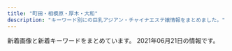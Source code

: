 ```yaml
---
title: "町田・相模原・厚木・大和"
description: "キーワード別にの巨乳アジアン・チャイナエステ嬢情報をまとめました。"
---
```


新着画像と新着キーワードをまとめています。
2021年06月21日の情報です。

<DmmAffiliateIns />
<KeywordTable
  shops={
    [
    {
        "station": "\u5357\u6797\u9593\u99c5\u897f\u53e3",
        "keywords": {},
        "url": "http://relax-free.info/iyashinomori/",
        "img_links": [
            "http://relax-free.info/iyashinomori/images/b-qr.jpg",
            "http://relax-free.info/iyashinomori/images/index.png",
            "http://relax-free.info/iyashinomori/images/pic1.jpg",
            "http://relax-free.info/iyashinomori/images/footter.png",
            "http://relax-free.info/iyashinomori/images/pic7.jpg",
            "http://relax-free.info/iyashinomori/images/bar-news.png",
            "http://relax-free.info/iyashinomori/staff/staff-mika.png",
            "http://relax-free.info/iyashinomori/images/bar-cam.png",
            "http://relax-free.info/iyashinomori/staff/staff-mai.png",
            "http://relax-free.info/iyashinomori/images/pic2.jpg",
            "http://relax-free.info/iyashinomori/images/bar-other.png",
            "http://relax-free.info/iyashinomori/images/c-interior.png",
            "http://relax-free.info/iyashinomori/images/c-top.png",
            "http://relax-free.info/iyashinomori/images/bar-therapist.png",
            "http://relax-free.info/iyashinomori/images/pic8.jpg",
            "http://relax-free.info/iyashinomori/images/bar-newface.png",
            "http://relax-free.info/iyashinomori/staff/staff-haru.png",
            "http://relax-free.info/iyashinomori/images/bar-interior.png",
            "http://relax-free.info/iyashinomori/images/bill.jpg",
            "http://relax-free.info/iyashinomori/images/b-tel.png",
            "http://relax-free.info/iyashinomori/images/c-therapist.png"
        ],
        "name": "\u7652\u3057\u306e\u68ee"
    },
    {
        "url": "http://www.crossi.xyz/",
        "station": "\u672c\u539a\u6728\u99c5\u6771\u53e3",
        "keywords": {},
        "img_links": [
            "http://www.crossi.xyz/uploads/201202/1-201202124933147.jpg",
            "http://www.crossi.xyz/uploads/190925/1-1Z925145924H3.jpg",
            "http://www.crossi.xyz/uploads/210325/1-210325125H1R5.jpg",
            "http://www.crossi.xyz/uploads/210111/1-2101111429551G.jpg",
            "http://www.crossi.xyz/uploads/191122/1-191122162430591.jpg",
            "http://www.crossi.xyz/templets/default/picture/rec1.png",
            "http://www.crossi.xyz/uploads/180905/1-1PZ515095RN.jpg",
            "http://www.crossi.xyz/uploads/200529/1-2005291A543193.jpg",
            "http://www.crossi.xyz/uploads/201102/1-201102150K9453.jpg",
            "http://www.crossi.xyz/uploads/201127/1-20112G53930U0.jpg",
            "http://www.crossi.xyz/templets/default/picture/news.jpg",
            "http://www.crossi.xyz/uploads/190920/1-1Z920134U1939.jpg",
            "http://www.crossi.xyz/uploads/210531/1-2105311P252G9.jpg",
            "http://www.crossi.xyz/uploads/210111/1-210111143025433.jpg",
            "http://www.crossi.xyz/uploads/190920/1-1Z920134SY60.jpg",
            "http://www.crossi.xyz/uploads/allimg/180731/1-1PI1145244194.jpg",
            "http://www.crossi.xyz/templets/default/picture/tt.jpg",
            "http://www.crossi.xyz/uploads/210531/1-2105311P303616.jpg",
            "http://www.crossi.xyz/templets/default/picture/int1.png",
            "http://www.crossi.xyz/uploads/200403/1-200403124524956.jpg",
            "http://www.crossi.xyz/uploads/200403/1-200403124533327.jpg",
            "http://www.crossi.xyz/uploads/201228/1-20122Q41943338.jpg",
            "http://www.crossi.xyz/templets/default/picture/staff_t.jpg",
            "http://www.crossi.xyz/uploads/191217/1-19121F95I5240.jpg",
            "http://www.crossi.xyz/uploads/191016/1-191016134K2213.jpg",
            "http://www.crossi.xyz/uploads/200529/1-2005291A551629.jpg",
            "http://www.crossi.xyz/uploads/210325/1-210325125I5218.jpg",
            "http://www.crossi.xyz/uploads/201228/1-20122Q4191LP.jpg",
            "http://www.crossi.xyz/uploads/201102/1-201102150J3926.jpg",
            "http://www.crossi.xyz/uploads/200612/1-200612160U52W.jpg",
            "http://www.crossi.xyz/templets/default/picture/interior_t.jpg",
            "http://www.crossi.xyz/uploads/180906/1-1PZ60934021N.jpg",
            "http://www.crossi.xyz/uploads/200706/1-200F6134600642.jpg",
            "http://www.crossi.xyz/uploads/201127/1-20112G53913193.jpg",
            "http://www.crossi.xyz/uploads/200706/1-200F613453VR.jpg",
            "http://www.crossi.xyz/uploads/200612/1-200612160S0B8.jpg",
            "http://www.crossi.xyz/uploads/190925/1-1Z9251500315P.jpg",
            "http://www.crossi.xyz/uploads/allimg/180801/1-1PP1091925J2.jpg",
            "http://www.crossi.xyz/uploads/191217/1-19121F95615334.jpg",
            "http://www.crossi.xyz/uploads/191106/1-191106100051532.jpg",
            "http://www.crossi.xyz/uploads/201202/1-201202124950B1.jpg"
        ],
        "name": "\u30d4\u30e5\u30a2\u30cf\u30fc\u30c8"
    },
    {
        "name": "\u30ab\u30a8\u30eb\u306e\u5bb6",
        "img_links": [
            "https://hm705.jpn.cm/images/ac1.jpg",
            "https://hm705.jpn.cm/photos/sites/37/2020/12/2020120203142783.jpg",
            "https://hm705.jpn.cm/images/s_link.jpg",
            "https://hm705.jpn.cm/photos/sites/37/2020/01/2020012609400388.jpg",
            "https://hm705.jpn.cm/images/blogger.jpg",
            "https://hm705.jpn.cm/images/top.jpg",
            "https://hm705.jpn.cm/images/s_staff.jpg",
            "https://hm705.jpn.cm/images/s_blogger.jpg",
            "https://hm705.jpn.cm/images/dian.jpg",
            "https://hm705.jpn.cm/images/info1.jpg",
            "https://hm705.jpn.cm/images/end.png",
            "https://hm705.jpn.cm/images/s.jpg",
            "https://hm705.jpn.cm/photos/sites/37/2018/06/2018061903375846.jpg",
            "https://hm705.jpn.cm/images/mobile.jpg"
        ],
        "keywords": {},
        "url": "https://hm705.jpn.cm/",
        "station": "JR\u6a4b\u672c\u99c5\u5317\u53e3"
    },
    {
        "keywords": {},
        "station": "\u672c\u539a\u6728\u99c5\u5317\u53e3",
        "url": "http://dorami-jp.work/",
        "img_links": [
            "http://dorami-jp.work/uploads/210510/1-210510092341450.jpg",
            "http://dorami-jp.work/uploads/210329/1-21032912593a27.jpg",
            "http://dorami-jp.work/static/picture/footer-r.png",
            "http://dorami-jp.work/static/picture/main1.jpg",
            "http://dorami-jp.work/static/picture/info_t.png",
            "http://dorami-jp.work/static/picture/ac2.jpg",
            "http://dorami-jp.work/static/picture/staff_t.png",
            "http://dorami-jp.work/uploads/201212/1-201212100Ja10.jpg",
            "http://dorami-jp.work/static/picture/footer-l.png",
            "http://dorami-jp.work/static/picture/home.png",
            "http://dorami-jp.work/uploads/210213/1-21021312211V96.jpg",
            "http://dorami-jp.work/uploads/210522/1-21052210300aV.jpg",
            "http://dorami-jp.work/static/picture/ac1.jpg",
            "http://dorami-jp.work/static/picture/staff.png",
            "http://dorami-jp.work/uploads/201212/1-201212100RL28.jpg",
            "http://dorami-jp.work/uploads/210507/1-21050F94R0G8.jpg",
            "http://dorami-jp.work/static/picture/sys1.png",
            "http://dorami-jp.work/uploads/201212/1-201212100Q2220.jpg",
            "http://dorami-jp.work/uploads/210315/1-210315101326118.jpg",
            "http://dorami-jp.work/static/picture/esthe1.jpg",
            "http://dorami-jp.work/static/picture/esthe2.jpg",
            "http://dorami-jp.work/uploads/210522/1-21052210144B48.jpg",
            "http://dorami-jp.work/static/picture/esthe3.jpg"
        ],
        "name": "dorami"
    },
    {
        "img_links": [
            "http://www.relax-fuwafuwa.cn/Public/Reception/picture/news.png",
            "http://www.relax-fuwafuwa.cn/Public/Reception/picture/biaoti.jpg",
            "http://www.relax-fuwafuwa.cn/Public/Reception/picture/top.png",
            "http://www.relax-fuwafuwa.cn/Public/Reception/picture/nei5.jpg",
            "http://www.relax-fuwafuwa.cn/Public/Reception/picture/s_staff.png",
            "http://www.relax-fuwafuwa.cn/Public/Reception/picture/nei3.jpg",
            "http://www.relax-fuwafuwa.cn/Public/Reception/picture/s_massage.png",
            "http://www.relax-fuwafuwa.cn/Uploads/user/609c91d3d687a.jpg",
            "http://www.relax-fuwafuwa.cn/Public/Reception/picture/massage1.png",
            "http://www.relax-fuwafuwa.cn/Public/Reception/picture/1.png",
            "http://www.relax-fuwafuwa.cn/Public/Reception/picture/nei_bj3.jpg",
            "http://www.relax-fuwafuwa.cn/Public/Reception/picture/staff1.jpg",
            "http://www.relax-fuwafuwa.cn/ueditor/php/upload/image/20171213/1513161912109916.jpg",
            "http://www.relax-fuwafuwa.cn/Public/Reception/picture/2.png",
            "http://www.relax-fuwafuwa.cn/ueditor/php/upload/image/20210512/1620825451415316.jpeg"
        ],
        "name": "\u3075\u308f\u3075\u308f",
        "url": "http://www.relax-fuwafuwa.cn/",
        "keywords": {
            "\u5de8\u4e73": 2,
            "\u4e73": 2,
            "89": 1
        },
        "station": "\u5c0f\u7530\u6025\u76f8\u6a21\u539f\u99c5\u5357\u53e3"
    },
    {
        "station": "\u76f8\u6b66\u53f0\u524d\u99c5\u5317\u53e3",
        "img_links": [
            "http://www.pentohausu.xyz/images/shop/6.jpg",
            "http://www.pentohausu.xyz/images/lanmu-t-st2.jpg",
            "http://www.pentohausu.xyz/images/staff/1/aya.jpg",
            "http://www.pentohausu.xyz/images/lanmu-t-st.jpg",
            "http://www.pentohausu.xyz/images/staff/1/mie.png",
            "http://www.pentohausu.xyz/images/staff/nana.jpg",
            "http://www.pentohausu.xyz/images/index-rin_20.jpg",
            "http://www.pentohausu.xyz/images/staff/meijia.jpg",
            "http://www.pentohausu.xyz/images/nav/nav-t-sys.jpg",
            "http://www.pentohausu.xyz/images/nav/nav-t-job.jpg",
            "http://www.pentohausu.xyz/images/staff/1/1.jpg",
            "http://www.yozakura-aroma.xyz/images/staff/2.jpg",
            "http://www.pentohausu.xyz/images/shop/5.jpg",
            "http://www.pentohausu.xyz/images/index-rin_04.jpg",
            "http://www.pentohausu.xyz/images/staff/1/7.jpg",
            "http://www.pentohausu.xyz/images/index-rin_02.jpg",
            "http://www.pentohausu.xyz/images/sys.png",
            "http://www.pentohausu.xyz/images/staff/1/sayuri.jpg",
            "http://www.pentohausu.xyz/images/staff/1/8.jpg",
            "http://www.pentohausu.xyz/images/index-rin_14.jpg"
        ],
        "name": "\u30da\u30f3\u30c8\u30cf\u30a6\u30b9",
        "keywords": {},
        "url": "http://www.pentohausu.xyz/"
    },
    {
        "name": "Nance",
        "url": "http://nancy.est888.com/",
        "station": "\u5927\u548c\u99c5\u5357\u53e3",
        "img_links": [
            "http://nancy.est888.com/css/osusume02.jpg",
            "http://nancy.est888.com/css/staff/staff01.jpg",
            "http://nancy.est888.com/css/foot.jpg",
            "http://nancy.est888.com/css/top03.jpg",
            "http://nancy.est888.com/css/top02.jpg",
            "http://nancy.est888.com/css/top01.jpg",
            "http://nancy.est888.com/images/call.png",
            "http://nancy.est888.com/css/staff/staff02.jpg",
            "http://nancy.est888.com/css/staff/staff03.jpg",
            "http://nancy.est888.com/css/osusume03.jpg",
            "http://nancy.est888.com/css/osusume01.jpg",
            "http://nancy.est888.com/css/m-head.jpg"
        ],
        "keywords": {}
    },
    {
        "name": "\u3072\u307e\u308f\u308a",
        "img_links": [
            "http://esthe-relax.info/img/footer_tel.png",
            "http://esthe-relax.info/img/staff_headimg.jpg",
            "http://esthe-relax.info/img/qr.png",
            "http://esthe-relax.info/img/room/photo03.jpg",
            "http://esthe-relax.info/img/rec_headimg.jpg",
            "http://esthe-relax.info/img/room/photo04.jpg",
            "http://esthe-relax.info/girl/2.jpg",
            "http://esthe-relax.info/girl/4.jpg",
            "http://esthe-relax.info/img/head_img01.jpg",
            "http://esthe-relax.info/girl/3.jpg",
            "http://esthe-relax.info/topics/img/27-1.jpg",
            "http://esthe-relax.info/img/room/photo02.jpg",
            "http://esthe-relax.info/img/faq_headimg.jpg",
            "http://esthe-relax.info/img/tel.png",
            "http://esthe-relax.info/topics/img/28-1.jpg",
            "http://esthe-relax.info/girl/1.jpg",
            "http://esthe-relax.info/img/link_headimg.jpg",
            "http://esthe-relax.info/girl/4_1.jpg",
            "http://esthe-relax.info/img/room/photo01.jpg"
        ],
        "station": "\u5357\u6797\u9593\u99c5\u897f\u53e3",
        "keywords": {},
        "url": "http://esthe-relax.info/"
    },
    {
        "img_links": [
            "http://shegege.site/uploads/200619/1-200619150304G2.jpg",
            "http://shegege.site/uploads/200520/1-2005200S91a39.jpg",
            "http://shegege.site/uploads/allimg/200711/1-200G1103624.jpg",
            "http://shegege.site/uploads/201224/1-20122412301I25.jpg",
            "http://shegege.site/uploads/200602/1-20060211364K04.jpg",
            "http://shegege.site/uploads/200711/1-200G11036344J.jpg",
            "http://shegege.site/uploads/210503/1-21050313454WX.jpg",
            "http://shegege.site/img/nav-005.png",
            "http://shegege.site/uploads/201128/1-20112Q01145319.jpg",
            "http://shegege.site/img/nav-004.png",
            "http://shegege.site/img/nav-003.png",
            "http://shegege.site/uploads/210114/1-210114150150196.jpg",
            "http://shegege.site/img/nav-002.png",
            "http://shegege.site/uploads/200325/1-200325131632G7.jpg",
            "http://shegege.site/uploads/191107/1-19110G5523cb.jpg",
            "http://shegege.site/img/nav-001.png",
            "http://shegege.site/img/nav-006.png",
            "http://shegege.site/uploads/190909/1-1ZZ9151421512.jpg",
            "http://shegege.site/uploads/210305/1-2103051I911305.jpg",
            "http://shegege.site/uploads/201218/1-20121Q25123912.jpg",
            "http://shegege.site/img/tel.png"
        ],
        "url": "http://shegege.site/",
        "station": "\u672c\u539a\u6728\u99c5\u5317\u53e3",
        "keywords": {
            "D": 12,
            "89": 1,
            "86": 9,
            "G": 1,
            "88": 3
        },
        "name": "AGEHA \uff5e\u30a2\u30b2\u30cf\uff5e"
    },
    {
        "name": "\u30c1\u30e3\u30fc\u30df\u30f3\u30b0",
        "station": "\u672c\u539a\u6728\u99c5\u5317\u53e3",
        "url": "http://msg-aroma.com/",
        "img_links": [
            "http://msg-aroma.com/pic/head.jpg",
            "http://msg-aroma.com/staff/nanami/01.jpg",
            "http://msg-aroma.com/staff/nao/01mb.jpg",
            "http://msg-aroma.com/staff/momo/01mb.jpg",
            "http://msg-aroma.com/img/ttl_kohkin.png",
            "http://msg-aroma.com/pic/topimg2.png",
            "http://msg-aroma.com/staff/ririko/01mb.jpg",
            "http://msg-aroma.com/pic/topimg5.png",
            "http://msg-aroma.com/pic/topimg4.png",
            "http://msg-aroma.com/staff/ayumi/01mb.jpg",
            "http://msg-aroma.com/pic/topimg1.png",
            "http://msg-aroma.com/staff/hina/01.jpg",
            "http://msg-aroma.com/pic/topimg3.png",
            "http://msg-aroma.com/staff/yuriko/01mb.jpg",
            "http://msg-aroma.com/img/att.png",
            "http://msg-aroma.com/staff/ririko/01.jpg",
            "http://msg-aroma.com/staff/yuriko/01.jpg",
            "http://msg-aroma.com/staff/nao/01.jpg",
            "http://msg-aroma.com/img/ttl_mobile.png",
            "http://msg-aroma.com/staff/mio/01.jpg",
            "http://msg-aroma.com/i/files/homeimg.jpg",
            "http://msg-aroma.com/staff/marina/01mb.jpg",
            "http://msg-aroma.com/staff/marina/01.jpg",
            "http://msg-aroma.com/staff/miki/01.jpg",
            "http://msg-aroma.com/staff/ayumi/01.jpg",
            "http://msg-aroma.com/staff/momo/01.jpg",
            "http://msg-aroma.com/staff/hina/01mb.jpg",
            "http://msg-aroma.com/staff/miki/01mb.jpg",
            "http://msg-aroma.com/staff/nanami/01mb.jpg",
            "http://msg-aroma.com/img/ttl_staff.jpg",
            "http://msg-aroma.com/staff/mio/01mb.jpg"
        ],
        "keywords": {
            "C": 19
        }
    },
    {
        "img_links": [
            "http://pg.est888.com/css/nav/nav-002.jpg",
            "http://pg.est888.com/css/staff/staff02.jpg",
            "http://pg.est888.com/css/c01.jpg",
            "http://pg.est888.com/css/staff/staff01-a.jpg",
            "http://pg.est888.com/css/m-head.jpg",
            "http://pg.est888.com/css/m-top02.jpg",
            "http://pg.est888.com/css/staff/staff01.jpg",
            "http://pg.est888.com/css/nav/nav-003.jpg",
            "http://pg.est888.com/css/nav/nav-006.jpg",
            "http://pg.est888.com/css/staff/staff04-a.jpg",
            "http://pg.est888.com/css/nav/nav-005.jpg",
            "http://pg.est888.com/css/nav/nav-004.jpg",
            "http://pg.est888.com/css/m-top03.jpg",
            "http://pg.est888.com/css/staff/staff04.jpg",
            "http://pg.est888.com/css/staff/staff03.jpg",
            "http://pg.est888.com/css/nav/nav-001.jpg",
            "http://pg.est888.com/css/staff/staff03-a.jpg",
            "http://pg.est888.com/css/staff/staff02-a.jpg",
            "http://pg.est888.com/css/m-top05.jpg"
        ],
        "station": "JR\u76f8\u6a21\u539f\u99c5\u5357\u53e3",
        "name": "\u30d4\u30f3\u30af\u30ac\u30fc\u30eb",
        "url": "http://pg.est888.com/",
        "keywords": {
            "D": 4,
            "89": 4
        }
    },
    {
        "keywords": {},
        "name": "\u30b9\u30de\u30a4\u30eb",
        "station": "\u76f8\u6a21\u5927\u91ce\u99c5\u5357\u53e3",
        "url": "http://www.spun.work/",
        "img_links": [
            "http://www.spun.work/images/mobile.jpg",
            "http://www.spun.work/images/line.png",
            "http://www.spun.work/images/sys2.png",
            "http://www.spun.work/images/5.jpg",
            "http://www.spun.work/img/yuki1.jpg",
            "http://www.spun.work/images/tel.jpg",
            "http://www.spun.work/img/mari1.jpg",
            "http://www.spun.work/img/yuyu1.jpg",
            "http://www.spun.work/images/1.jpg",
            "http://www.spun.work/img/maki1.jpg",
            "http://www.spun.work/images/int1.png",
            "http://www.spun.work/images/ta.jpg",
            "http://www.spun.work/images/2.jpg",
            "http://www.spun.work/images/interior_t.jpg",
            "http://www.spun.work/images/4.jpg",
            "http://www.spun.work/images/news.png",
            "http://www.spun.work/images/sys1.png",
            "http://www.spun.work/img/nana1.jpg",
            "http://www.spun.work/images/int2.png",
            "http://www.spun.work/images/info.png",
            "http://www.spun.work/images/head.jpg",
            "http://www.spun.work/images/staff_t.jpg",
            "http://www.spun.work/images/3.jpg"
        ]
    },
    {
        "keywords": {},
        "img_links": [],
        "url": "http://ikoi.jpn.vin/",
        "name": "\u61a9\u3044",
        "station": "JR\u76f8\u6a21\u539f\u99c5\u5357\u53e3"
    },
    {
        "img_links": [
            "https://koi.reraku.work/photos/sites/25/2020/09/2020090503504425.jpg",
            "https://koi.reraku.work/images/s_staff.jpg",
            "https://koi.reraku.work/images/ntop5.jpg",
            "https://koi.reraku.work/images/s_link.jpg",
            "https://koi.reraku.work/photos/sites/25/2020/09/202009030922489.jpg",
            "https://koi.reraku.work/images/ntop3.jpg",
            "https://koi.reraku.work/images/s_news.jpg",
            "https://koi.reraku.work/images/ntop1.jpg",
            "https://koi.reraku.work/photos/sites/25/2020/09/2020090309224715.jpg",
            "https://koi.reraku.work/photos/sites/25/2020/09/2020090309224550.jpg",
            "https://koi.reraku.work/images/s_staff1.jpg",
            "https://koi.reraku.work/images/ntop6.jpg",
            "https://koi.reraku.work/images/s_face.jpg",
            "https://koi.reraku.work/images/ntop4.jpg",
            "https://koi.reraku.work/images/top.jpg",
            "https://koi.reraku.work/images/end.jpg"
        ],
        "station": "JR\u76f8\u6a21\u539f\u99c5\u5357\u53e3",
        "keywords": {
            "C": 10,
            "87": 7,
            "86": 8,
            "D": 15
        },
        "name": "\u604b",
        "url": "https://koi.reraku.work/"
    },
    {
        "url": "https://urara.xyz.mn/",
        "img_links": [],
        "name": "\u9e97\u30fb\u3046\u3089\u3089",
        "keywords": {},
        "station": "\u4e2d\u592e\u6797\u9593\u99c5\u5357\u53e3"
    },
    {
        "keywords": {
            "C": 16,
            "\u30bb\u30af\u30b7\u30fc": 17
        },
        "url": "https://relax-yuran.xyz/",
        "img_links": [
            "https://relax-yuran.xyz/images/girl-z1.jpg",
            "https://relax-yuran.xyz/images/st/st_.jpg",
            "https://relax-yuran.xyz/images/st/momo.jpg",
            "http://6navi.info/link/walker88.jpg",
            "http://6navi.info/link/esthelove88-31.jpg",
            "https://relax-yuran.xyz/images/st/mimi.jpg",
            "https://relax-yuran.xyz/images/room3.jpg",
            "https://relax-yuran.xyz/images/st/shizuka.jpg",
            "https://relax-yuran.xyz/images/nbj2.png",
            "https://relax-yuran.xyz/images/st/kiki.jpg",
            "https://relax-yuran.xyz/images/girl-z2.jpg",
            "https://relax-yuran.xyz/images/st/mei.jpg",
            "https://relax-yuran.xyz/images/top.png",
            "https://relax-yuran.xyz/images/pick.jpg",
            "https://relax-yuran.xyz/images/movie.jpg",
            "https://relax-yuran.xyz/images/s_link.png",
            "https://relax-yuran.xyz/images/st/momo2.jpg",
            "https://relax-yuran.xyz/images/st/sakura.jpg",
            "https://relax-yuran.xyz/images/room1.jpg",
            "https://relax-yuran.xyz/images/room2.jpg",
            "https://relax-yuran.xyz/images/st/kiki2.jpg",
            "http://menlog.net/link/menlog8831.jpg",
            "https://relax-yuran.xyz/images/mobile.jpg",
            "https://relax-yuran.xyz/images/s_staff.png",
            "https://relax-yuran.xyz/images/st/yuyu.jpg"
        ],
        "station": "\u5357\u6797\u9593\u99c5\u897f\u53e3",
        "name": "Rose \uff5e\u30ed\u30fc\u30ba\uff5e"
    },
    {
        "name": "\u512a",
        "img_links": [
            "http://www.est-yu.work/images/news.jpg",
            "http://www.est-yu.work/images/sys3.jpg",
            "http://www.est-yu.work/staff/yuri.jpg",
            "http://www.est-yu.work/staff/ai.jpg",
            "http://www.est-yu.work/img/riri1.jpg",
            "http://www.est-yu.work/images/interior_t.jpg",
            "http://www.est-yu.work/images/mobile.jpg",
            "http://www.est-yu.work/images/3.jpg",
            "http://www.est-yu.work/images/tg.jpg",
            "http://www.est-yu.work/images/1.jpg",
            "http://www.est-yu.work/images/head.jpg",
            "http://www.est-yu.work/img/yuri1.jpg",
            "http://www.est-yu.work/img/ai1.jpg",
            "http://www.est-yu.work/images/staff_t.jpg",
            "http://www.est-yu.work/images/int2.jpg",
            "http://www.est-yu.work/images/tel.jpg",
            "http://www.est-yu.work/images/s1.png",
            "http://www.est-yu.work/images/sys1.jpg",
            "http://www.est-yu.work/staff/riri.jpg",
            "http://www.est-yu.work/images/2.jpg",
            "http://www.est-yu.work/images/int1.jpg",
            "http://www.est-yu.work/images/sys2.jpg"
        ],
        "keywords": {},
        "station": "\u5927\u548c\u99c5\u5317\u53e3",
        "url": "http://www.est-yu.work/"
    },
    {
        "name": "\u30ec\u30e2\u30f3",
        "img_links": [
            "http://ichijiku.work/static/picture/m-top02.png",
            "http://ichijiku.work/uploads/201218/1-20121Q30630462.jpg",
            "http://ichijiku.work/uploads/200904/1-200Z410325X00.jpg",
            "http://ichijiku.work/static/picture/sp-qizu.png",
            "http://ichijiku.work/uploads/200912/1-200912102620419.jpg",
            "http://ichijiku.work/uploads/210424/1-210424151310C5.jpg",
            "http://ichijiku.work/static/picture/m-head03.png",
            "http://ichijiku.work/static/picture/nav03.png",
            "http://ichijiku.work/static/picture/nav04.png",
            "http://ichijiku.work/static/picture/sp-tel.png",
            "http://ichijiku.work/static/picture/m-top03.png",
            "http://ichijiku.work/static/picture/m-top04.png",
            "http://ichijiku.work/static/picture/nav01.png",
            "http://ichijiku.work/static/picture/nav06.png",
            "http://ichijiku.work/uploads/210315/1-2103150UI2D9.jpg",
            "http://ichijiku.work/uploads/210303/1-21030312445U46.jpg",
            "http://ichijiku.work/uploads/210616/1-210616164125912.jpg",
            "http://ichijiku.work/static/picture/nav02.png",
            "http://ichijiku.work/uploads/200904/1-200Z4103035194.jpg",
            "http://ichijiku.work/static/picture/nav05.png",
            "http://ichijiku.work/uploads/210315/1-2103150UG0114.jpg"
        ],
        "keywords": {
            "E": 1,
            "C": 2,
            "89": 1,
            "H": 1,
            "D": 4,
            "84": 1,
            "86": 2,
            "85": 3,
            "88": 1,
            "87": 1
        },
        "url": "http://ichijiku.work/",
        "station": "\u672c\u539a\u6728\u99c5\u5317\u53e3"
    },
    {
        "keywords": {},
        "name": "\u30a2\u30ab\u30b9\u30ea\u30cf\u30a6\u30b9",
        "url": "http://mai.abnavi.info/",
        "img_links": [],
        "station": "\u672c\u539a\u6728\u99c5\u6771\u53e3"
    },
    {
        "keywords": {
            "C": 7
        },
        "url": "http://sakura-relax.work/",
        "name": "\u30b5\u30af\u30e9",
        "img_links": [
            "http://sakura-relax.work/img/s2.jpg",
            "http://sakura-relax.work/img/s00.jpg",
            "http://sakura-relax.work/sp/img/t-s.jpg",
            "http://sakura-relax.work/img/st002.jpg",
            "http://sakura-relax.work/sp/img/p12.jpg",
            "http://sakura-relax.work/sp/img/kan.jpg",
            "http://sakura-relax.work/sp/img/t-r.jpg",
            "http://sakura-relax.work/sp/img/st11.jpg",
            "http://sakura-relax.work/sp/img/t-a.jpg",
            "http://sakura-relax.work/sp/img/st10.jpg",
            "http://sakura-relax.work/sp/img/tit.jpg",
            "http://sakura-relax.work/sp/img/tel2.jpg",
            "http://sakura-relax.work/sp/img/add.jpg",
            "http://sakura-relax.work/sp/img/st6.jpg",
            "http://sakura-relax.work/img/xmas.png",
            "http://sakura-relax.work/img/st2.jpg",
            "http://sakura-relax.work/img/st6.jpg",
            "http://sakura-relax.work/img/s6.jpg",
            "http://sakura-relax.work/sp/img/st02.jpg",
            "http://sakura-relax.work/img/s10.jpg",
            "http://sakura-relax.work/img/bottom.png",
            "http://sakura-relax.work/sp/img/tel.jpg",
            "http://sakura-relax.work/sp/img/p6.jpg",
            "http://sakura-relax.work/img/st02.jpg",
            "http://sakura-relax.work/sp/img/sys.jpg",
            "http://sakura-relax.work/img/head.png",
            "http://sakura-relax.work/sp/img/botton.jpg",
            "http://sakura-relax.work/img/kan.jpg",
            "http://sakura-relax.work/sp/img/s00.jpg",
            "http://sakura-relax.work/img/mo.png",
            "http://sakura-relax.work/sp/img/pc.jpg",
            "http://sakura-relax.work/sp/img/t-t.jpg",
            "http://sakura-relax.work/sp/img/p10.jpg",
            "http://sakura-relax.work/sp/img/info.jpg",
            "http://sakura-relax.work/sp/img/st002.jpg",
            "http://sakura-relax.work/img/st12.jpg",
            "http://sakura-relax.work/img/s12.jpg",
            "http://sakura-relax.work/sp/img/jk.jpg",
            "http://sakura-relax.work/sp/img/pic.jpg",
            "http://sakura-relax.work/sp/img/time.jpg",
            "http://sakura-relax.work/img/s000.jpg",
            "http://sakura-relax.work/sp/img/st2.jpg",
            "http://sakura-relax.work/sp/img/t-o.jpg",
            "http://sakura-relax.work/img/st10.jpg",
            "http://sakura-relax.work/sp/img/xmas.png",
            "http://sakura-relax.work/sp/img/st12.jpg",
            "http://sakura-relax.work/sp/img/s000.jpg",
            "http://sakura-relax.work/img/jk.jpg",
            "http://sakura-relax.work/img/s11.jpg"
        ],
        "station": "\u5357\u6797\u9593\u99c5\u897f\u53e3"
    },
    {
        "img_links": [
            "http://o-jp.com/yizumi/images/staff1.jpg",
            "http://o-jp.com/yizumi/images/hito.jpg",
            "http://o-jp.com/yizumi/images/mobile.jpg",
            "http://o-jp.com/yizumi/images/staff01.jpg"
        ],
        "url": "http://o-jp.com/yizumi/",
        "keywords": {},
        "name": "\u7652\u3057\u306e\u6cc9",
        "station": "JR\u753a\u7530\u99c5\u5317\u53e3"
    },
    {
        "url": "http://www.luckybaby.esturl.com/",
        "station": "\u5927\u548c\u99c5\u5317\u53e3",
        "keywords": {
            "85": 8,
            "C": 38,
            "84": 6,
            "80": 2,
            "D": 8,
            "88": 2,
            "87": 10
        },
        "img_links": [
            "http://www.luckybaby.esturl.com/common/img/image2.jpg",
            "http://www.luckybaby.esturl.com/files/004.jpg",
            "http://www.luckybaby.esturl.com/files/007.jpg",
            "http://www.luckybaby.esturl.com/photo_news/upimg/4320060c42b7485eb2_0.jpg",
            "http://www.luckybaby.esturl.com/common/img/tel2.png",
            "http://www.luckybaby.esturl.com/common/img/image1.jpg",
            "http://www.luckybaby.esturl.com/files/003.jpg",
            "http://www.luckybaby.esturl.com/files/001.jpg",
            "http://www.luckybaby.esturl.com/files/008.jpg",
            "http://www.luckybaby.esturl.com/files/002.jpg",
            "http://www.luckybaby.esturl.com/common/img/image3.jpg",
            "http://www.luckybaby.esturl.com/files/005.jpg",
            "http://www.luckybaby.esturl.com/common/img/top_img001.png",
            "http://www.luckybaby.esturl.com/files/006.jpg"
        ],
        "name": "Lucky Baby"
    },
    {
        "name": "\u591c\u306e\u5922",
        "url": "http://dream.ebb.jp/",
        "keywords": {},
        "station": "JR\u753a\u7530\u99c5",
        "img_links": []
    },
    {
        "name": "\u30aa\u30a4\u30ebbaby",
        "keywords": {
            "D": 3,
            "E": 1,
            "90": 2,
            "89": 1,
            "92": 1
        },
        "img_links": [
            "http://oilbabyest.club/css/staff/staff01.png",
            "http://oilbabyest.club/css/staff/staff02-a.png",
            "http://oilbabyest.club/css/staff/staff04.png",
            "http://oilbabyest.club/css/m-top-right03.jpg",
            "http://oilbabyest.club/css/m-top-right01.jpg",
            "http://oilbabyest.club/css/m-top04.jpg",
            "http://oilbabyest.club/css/m-top-right02.jpg",
            "http://oilbabyest.club/css/m-top02.jpg",
            "http://oilbabyest.club/css/staff/staff04-a.png",
            "http://oilbabyest.club/css/staff/staff02.png",
            "http://oilbabyest.club/css/m-top-right04.jpg",
            "http://oilbabyest.club/css/m-yejiao.jpg",
            "http://oilbabyest.club/css/top-left01.jpg",
            "http://oilbabyest.club/css/m-head01.jpg",
            "http://oilbabyest.club/css/staff/staff01-a.png",
            "http://oilbabyest.club/css/m-left.jpg",
            "http://oilbabyest.club/images/call.png",
            "http://oilbabyest.club/css/staff/staff03-a.png",
            "http://oilbabyest.club/css/staff/staff03.png",
            "http://oilbabyest.club/css/m-right.jpg",
            "http://oilbabyest.club/css/top-right05.jpg"
        ],
        "station": "\u76f8\u6a21\u5927\u91ce\u99c5\u6771\u53e3",
        "url": "http://oilbabyest.club/"
    },
    {
        "img_links": [
            "http://a-relax.info/images/index_09.jpg",
            "http://a-relax.info/girl/014.jpg",
            "http://a-relax.info/images/index_38.jpg",
            "http://a-relax.info/images/staff_19.jpg",
            "http://a-relax.info/images/index_01.jpg",
            "http://a-relax.info/images/index_31.jpg",
            "http://a-relax.info/images/index_20.jpg",
            "http://a-relax.info/images/r01.jpg",
            "http://a-relax.info/images/index_08.jpg",
            "http://a-relax.info/images/index_17.jpg",
            "http://a-relax.info/images/r02.jpg",
            "http://a-relax.info/girl/011.jpg",
            "http://a-relax.info/images/index_23.jpg",
            "http://a-relax.info/images/index_37.jpg",
            "http://a-relax.info/images/index_14.jpg",
            "http://a-relax.info/images/index_34.jpg",
            "http://a-relax.info/images/rec.jpg",
            "http://a-relax.info/girl/023.jpg",
            "http://a-relax.info/girl/018.jpg",
            "http://a-relax.info/images/index_16.jpg",
            "http://a-relax.info/girl/04.jpg",
            "http://a-relax.info/images/index_40.jpg",
            "http://a-relax.info/images/r05.jpg",
            "http://a-relax.info/girl/05.jpg",
            "http://a-relax.info/images/r04.jpg",
            "http://a-relax.info/girl/00.jpg",
            "http://a-relax.info/images/index_11.jpg",
            "http://a-relax.info/images/index_22.jpg",
            "http://a-relax.info/images/index_04.jpg",
            "http://a-relax.info/girl/02.jpg",
            "http://a-relax.info/girl/026.jpg",
            "http://a-relax.info/images/rec_19.jpg",
            "http://a-relax.info/images/index_27.jpg",
            "http://a-relax.info/images/index_03.jpg",
            "http://a-relax.info/images/r03.jpg",
            "http://a-relax.info/girl/021.jpg",
            "http://a-relax.info/images/index_07.jpg",
            "http://a-relax.info/images/index_35.jpg",
            "http://a-relax.info/images/index_36.jpg",
            "http://a-relax.info/images/staff_01.jpg",
            "http://a-relax.info/images/info_19.jpg",
            "http://a-relax.info/girl/022.jpg",
            "http://a-relax.info/girl/025.jpg",
            "http://a-relax.info/images/index_06.jpg",
            "http://a-relax.info/images/index_32.jpg",
            "http://a-relax.info/images/index_28.jpg",
            "http://a-relax.info/girl/013.jpg",
            "http://a-relax.info/images/index_18.jpg",
            "http://a-relax.info/images/index_13.jpg",
            "http://a-relax.info/images/index_24.jpg",
            "http://a-relax.info/images/index_10.jpg",
            "http://a-relax.info/girl/016.jpg",
            "http://a-relax.info/girl/03.jpg",
            "http://a-relax.info/images/sub_23.jpg",
            "http://a-relax.info/images/info_01.jpg",
            "http://a-relax.info/images/index_02.jpg",
            "http://a-relax.info/images/index_29.jpg",
            "http://a-relax.info/images/index_15.jpg",
            "http://a-relax.info/images/01.jpg",
            "http://a-relax.info/girl/017.jpg",
            "http://a-relax.info/girl/024.jpg",
            "http://a-relax.info/images/02.jpg",
            "http://a-relax.info/girl/01.jpg",
            "http://a-relax.info/girl/019.jpg",
            "http://a-relax.info/images/index_25.jpg",
            "http://a-relax.info/images/index_12.jpg"
        ],
        "name": "\u3075\u308c\u3042\u3044",
        "station": "\u5357\u6797\u9593\u99c5\u897f\u53e3",
        "keywords": {
            "E": 1,
            "87": 3,
            "85": 3,
            "92": 1,
            "89": 2,
            "C": 8,
            "88": 1,
            "86": 5,
            "F": 1,
            "90": 1,
            "D": 6,
            "80": 1
        },
        "url": "http://a-relax.info"
    },
    {
        "station": "\u5927\u548c\u99c5\u5357\u53e3",
        "img_links": [
            "http://massage-est.info/images/cg08.jpg",
            "http://massage-est.info/images/tit2.jpg",
            "http://massage-est.info/images/no.png",
            "http://massage-est.info/images/line.png",
            "http://massage-est.info/images/tit4.jpg",
            "http://massage-est.info/images/cg03.jpg",
            "http://massage-est.info/images/cg01.jpg",
            "http://massage-est.info/images/tit3.jpg",
            "http://massage-est.info/images/head.jpg",
            "http://massage-est.info/images/cg12.jpg",
            "http://massage-est.info/images/cg07.jpg",
            "http://massage-est.info/images/cg06.jpg",
            "http://massage-est.info/images/cg09.jpg",
            "http://massage-est.info/images/cg05.jpg",
            "http://massage-est.info/images/fla.jpg",
            "http://massage-est.info/images/tit1.jpg",
            "http://massage-est.info/images/cg04.jpg",
            "http://massage-est.info/images/cg02.jpg",
            "http://massage-est.info/images/tit5.jpg",
            "http://massage-est.info/images/cg10.jpg",
            "http://massage-est.info/images/cg11.jpg"
        ],
        "url": "http://massage-est.info/",
        "name": "\u685c\u6843-\u3055\u304f\u3089\u3093\u307c-",
        "keywords": {
            "D": 10,
            "F": 2,
            "E": 4,
            "87": 2,
            "C": 4,
            "86": 18
        }
    },
    {
        "station": "\u5357\u6797\u9593\u99c5\u897f\u53e3",
        "keywords": {
            "86": 2,
            "D": 4,
            "85": 4,
            "C": 2
        },
        "url": "http://soapaqzmn.xyz/",
        "img_links": [
            "http://soapaqzmn.xyz/picture/top.png",
            "http://soapaqzmn.xyz/picture/news.png",
            "http://soapaqzmn.xyz/uploads/210201/1-210201103Q0523.jpg",
            "http://soapaqzmn.xyz/uploads/201222/1-201222103513628.jpg",
            "http://soapaqzmn.xyz/uploads/210428/1-21042QK42K06.jpg",
            "http://soapaqzmn.xyz/picture/staff_s.png",
            "http://soapaqzmn.xyz/picture/evetop.png",
            "http://soapaqzmn.xyz/uploads/210428/1-21042QK35b45.jpg",
            "http://soapaqzmn.xyz/uploads/210201/1-21020110542c38.jpg",
            "http://soapaqzmn.xyz/uploads/201222/1-20122210352a24.jpg"
        ],
        "name": "Tiara\uff5e\u30c6\u30a3\u30a2\u30e9\uff5e"
    },
    {
        "img_links": [
            "http://shonoyou.me-es.com/images/index_21.jpg",
            "http://shonoyou.me-es.com/girl/09.jpg",
            "http://shonoyou.me-es.com/images/index_27.jpg",
            "http://shonoyou.me-es.com/images/index_06.jpg",
            "http://shonoyou.me-es.com/images/index_10.jpg",
            "http://shonoyou.me-es.com/images/index_03.jpg",
            "http://shonoyou.me-es.com/images/index_25.jpg",
            "http://shonoyou.me-es.com/images/top.jpg",
            "http://shonoyou.me-es.com/images/index_24.jpg",
            "http://shonoyou.me-es.com/girl/00.jpg",
            "http://shonoyou.me-es.com/images/index_20.jpg",
            "http://shonoyou.me-es.com/images/info.jpg",
            "http://shonoyou.me-es.com/images/info_10.jpg",
            "http://shonoyou.me-es.com/images/staff_10.jpg",
            "http://shonoyou.me-es.com/images/rec_10.jpg",
            "http://shonoyou.me-es.com/images/top2.jpg",
            "http://shonoyou.me-es.com/images/index_04.jpg",
            "http://shonoyou.me-es.com/images/index_11.jpg",
            "http://shonoyou.me-es.com/images/index_09.jpg",
            "http://shonoyou.me-es.com/images/index_05.jpg",
            "http://shonoyou.me-es.com/images/index_16.jpg",
            "http://shonoyou.me-es.com/images/index_22.jpg",
            "http://shonoyou.me-es.com/images/rec.jpg",
            "http://shonoyou.me-es.com/images/index_14.jpg",
            "http://shonoyou.me-es.com/images/index_17.jpg",
            "http://shonoyou.me-es.com/images/index_19.jpg",
            "http://shonoyou.me-es.com/girl/018.jpg",
            "http://shonoyou.me-es.com/images/index_07.jpg",
            "http://shonoyou.me-es.com/images/index_02.jpg",
            "http://shonoyou.me-es.com/images/index_12.jpg",
            "http://shonoyou.me-es.com/girl/012.jpg"
        ],
        "keywords": {},
        "station": "\u5ea7\u9593\u99c5\u897f\u53e3",
        "name": "\u521d\u306e\u8449",
        "url": "http://shonoyou.me-es.com/"
    },
    {
        "name": "\u3082\u3082\u304b\u3061\u3083\u3093",
        "img_links": [
            "http://momoka.est888.com/css/staff/staff06.jpg",
            "http://momoka.est888.com/css/staff/staff03.jpg",
            "http://momoka.est888.com/css/staff/staff01.jpg",
            "http://momoka.est888.com/css/staff/staff05.jpg",
            "http://momoka.est888.com/css/staff/staff02.jpg",
            "http://momoka.est888.com/css/top01.jpg",
            "http://momoka.est888.com/images/call.png",
            "http://momoka.est888.com/css/staff/staff04.jpg",
            "http://momoka.est888.com/css/head.jpg",
            "http://momoka.est888.com/css/foot.jpg"
        ],
        "keywords": {
            "D": 2,
            "89": 1,
            "90": 1,
            "92": 1,
            "E": 3,
            "85": 1,
            "91": 1,
            "C": 6
        },
        "url": "http://momoka.est888.com/",
        "station": "\u672c\u539a\u6728\u99c5\u6771\u53e3"
    },
    {
        "station": "\u672c\u539a\u6728\u99c5\u5317\u53e3",
        "keywords": {},
        "img_links": [
            "http://rose.este88.com/girls/momo1.jpg",
            "http://rose.este88.com/girls/yuki1.jpg",
            "http://rose.este88.com/images/s_staff.png",
            "http://rose.este88.com/girls/reko1.jpg",
            "http://rose.este88.com/images/new.jpg",
            "http://rose.este88.com/girls/ana1.jpg",
            "http://rose.este88.com/images/s_news.png",
            "http://rose.este88.com/images/top.png",
            "http://rose.este88.com/girls/yuyu1.jpg"
        ],
        "name": "\u30ed\u30fc\u30ba",
        "url": "http://rose.este88.com/"
    },
    {
        "station": "JR\u6a4b\u672c\u99c5\u5317\u53e3",
        "url": "http://www.k-koen.work/",
        "img_links": [
            "http://www.k-koen.work/staff/ayaka.jpg",
            "http://www.k-koen.work/images/rec.jpg",
            "http://www.k-koen.work/images/news.jpg",
            "http://www.k-koen.work/staff/nana.jpg",
            "http://www.k-koen.work/images/right.png",
            "http://www.k-koen.work/images/interior_t.jpg",
            "http://www.k-koen.work/sp/images/topgirl.jpg",
            "http://www.k-koen.work/sp/staff/nana.jpg",
            "http://www.k-koen.work/images/staff_t.jpg",
            "http://www.k-koen.work/sp/menu/top.png",
            "http://www.k-koen.work/img/ayaka1.jpg",
            "http://www.k-koen.work/sp/images/int2.jpg",
            "http://www.k-koen.work/img/emi1.jpg",
            "http://www.k-koen.work/sp/images/footer.png",
            "http://www.k-koen.work/sp/images/interior_t.jpg",
            "http://www.k-koen.work/images/int2.png",
            "http://www.k-koen.work/images/time.jpg",
            "http://www.k-koen.work/sp/img/nana1.jpg",
            "http://www.k-koen.work/images/menu/top.png",
            "http://www.k-koen.work/sp/images/ac1.jpg",
            "http://www.k-koen.work/images/sm.jpg",
            "http://www.k-koen.work/sp/img/emi1.jpg",
            "http://www.k-koen.work/images/tg.jpg",
            "http://www.k-koen.work/sp/images/bg.png",
            "http://www.k-koen.work/img/miki1.jpg",
            "http://www.k-koen.work/sp/images/staff_t.jpg",
            "http://www.k-koen.work/images/sys2.png",
            "http://www.k-koen.work/sp/staff/miki.jpg",
            "http://www.k-koen.work/sp/img/miki1.jpg",
            "http://www.k-koen.work/images/int1.jpg",
            "http://www.k-koen.work/img/nana1.jpg",
            "http://www.k-koen.work/sp/img/ayaka1.jpg",
            "http://www.k-koen.work/sp/images/news.jpg",
            "http://www.k-koen.work/sp/images/head.jpg",
            "http://www.k-koen.work/sp/images/int1.jpg",
            "http://www.k-koen.work/sp/staff/ayaka.jpg",
            "http://www.k-koen.work/sp/menu/interior.png",
            "http://www.k-koen.work/sp/images/newsb.png",
            "http://www.k-koen.work/sp/images/koko_200x40.png",
            "http://www.k-koen.work/sp/images/rec.jpg",
            "http://www.k-koen.work/sp/images/tel.jpg",
            "http://www.k-koen.work/images/tel.png",
            "http://www.k-koen.work/sp/menu/staff.png",
            "http://www.k-koen.work/sp/staff/emi.jpg",
            "http://www.k-koen.work/images/menu/interior.png",
            "http://www.k-koen.work/images/menu/staff.png",
            "http://www.k-koen.work/images/sys1.jpg",
            "http://www.k-koen.work/sp/images/sys1.jpg",
            "http://www.k-koen.work/sp/images/sys2.jpg",
            "http://www.k-koen.work/staff/emi.jpg",
            "http://www.k-koen.work/images/koko_200x40.png",
            "http://www.k-koen.work/staff/miki.jpg"
        ],
        "name": "For you",
        "keywords": {}
    },
    {
        "keywords": {},
        "name": "\u8594\u8587\u5712",
        "img_links": [
            "http://es-flower.work/images/3.jpg",
            "http://es-flower.work/images/staff_t.jpg",
            "http://es-flower.work/images/news.jpg",
            "http://es-flower.work/images/sys2.png",
            "http://es-flower.work/staff/yuri.jpg",
            "http://es-flower.work/img/yumi1.jpg",
            "http://es-flower.work/images/rec2.jpg",
            "http://es-flower.work/images/1.jpg",
            "http://es-flower.work/img/yuki1.jpg",
            "http://es-flower.work/images/2.jpg",
            "http://es-flower.work/images/sys1.png",
            "http://es-flower.work/images/b3.jpg",
            "http://es-flower.work/images/int1.png",
            "http://es-flower.work/images/tel.jpg",
            "http://es-flower.work/images/mobile.jpg",
            "http://es-flower.work/images/int2.png",
            "http://es-flower.work/img/yuri1.jpg",
            "http://es-flower.work/staff/yumi.jpg",
            "http://es-flower.work/images/interior_t.jpg",
            "http://es-flower.work/staff/yuki.jpg",
            "http://es-flower.work/images/b2.jpg",
            "http://es-flower.work/images/rec1.png",
            "http://es-flower.work/images/tg.jpg",
            "http://es-flower.work/images/head.jpg"
        ],
        "station": "\u5927\u548c\u99c5\u5317\u53e3",
        "url": "http://es-flower.work/"
    },
    {
        "station": "\u753a\u7530\u99c5\u6771\u53e3",
        "name": "\u7e01",
        "img_links": [
            "http://www.m-en.work/img/up.png",
            "http://www.m-en.work/img/cp-desc1.png",
            "http://www.m-en.work/img/info.png",
            "http://www.m-en.work/img/m4.png",
            "http://www.m-en.work/staff/yuna1.jpg",
            "http://www.m-en.work/img/tit2.png",
            "http://www.m-en.work/img/tit3.png",
            "http://www.m-en.work/img/cp-desc1sp.png",
            "http://www.m-en.work/img/tit4.png",
            "http://www.m-en.work/img/tel2.png",
            "http://www.m-en.work/img/tit1.png",
            "http://www.m-en.work/img/m2.png",
            "http://www.m-en.work/img/m5.png",
            "http://www.m-en.work/img/slide2-3.jpg",
            "http://www.m-en.work/img/open.png",
            "http://www.m-en.work/img/slide2-4.jpg",
            "http://www.m-en.work/img/slide2-1.jpg",
            "http://www.m-en.work/img/m6.png",
            "http://www.m-en.work/img/cp-ttl.png",
            "http://www.m-en.work/img/m1.png",
            "http://www.m-en.work/img/m3.png",
            "http://www.m-en.work/staff/yuki1.jpg",
            "http://www.m-en.work/staff/risa1.jpg",
            "http://www.m-en.work/img/slide2-2.jpg",
            "http://www.m-en.work/img/h1.png",
            "http://www.m-en.work/img/phone.png",
            "http://www.m-en.work/staff/kaori1.jpg",
            "http://www.m-en.work/img/tit5.png",
            "http://www.m-en.work/img/tit6.png",
            "http://www.m-en.work/staff/miho1.jpg"
        ],
        "keywords": {
            "E": 7,
            "D": 14,
            "C": 14
        },
        "url": "http://www.m-en.work/"
    },
    {
        "keywords": {
            "\u4e73": 2,
            "D": 1,
            "84": 1,
            "\u30bb\u30af\u30b7\u30fc": 134,
            "91": 1,
            "88": 2,
            "82": 1,
            "90": 3,
            "92": 1
        },
        "name": "\u30b3\u30b9\u30e2\u30b9",
        "url": "http://sagamiono.net/",
        "station": "\u76f8\u6a21\u5927\u91ce\u99c5\u5317\u53e3",
        "img_links": [
            "http://sagamiono.net/images/showFrame.png",
            "http://sagamiono.net/uploadfiles/Image/image(3).png",
            "http://sagamiono.net/images/gallery/02.jpg",
            "http://sagamiono.net/images/gallery/03.jpg",
            "http://sagamiono.net/images/slider/03.jpg",
            "http://sagamiono.net/staffPhoto/b20210114023057.jpg",
            "http://sagamiono.net/staffPhoto/s20210114023255.jpg",
            "http://sagamiono.net/staffPhoto/b20210114023211.jpg",
            "http://sagamiono.net/uploadfiles/images/08.jpg",
            "http://sagamiono.net/images/gallery/04.jpg",
            "http://sagamiono.net/staffPhoto/b20210114023117.jpg",
            "http://sagamiono.net/staffPhoto/s20210114023130.jpg",
            "http://sagamiono.net/staffPhoto/s20210318163535.jpg",
            "http://sagamiono.net/images/slider/02.jpg",
            "http://sagamiono.net/staffPhoto/s20210114023151.jpg",
            "http://sagamiono.net/staffPhoto/s20210114023057.jpg",
            "http://sagamiono.net/images/mobile.jpg",
            "http://sagamiono.net/staffPhoto/b20210114023151.jpg",
            "http://sagamiono.net/staffPhoto/b20210318163535.jpg",
            "http://sagamiono.net/staffPhoto/s20210114023233.jpg",
            "http://sagamiono.net/staffPhoto/b20210114023130.jpg",
            "http://sagamiono.net/staffPhoto/s20210114023117.jpg",
            "http://sagamiono.net/staffPhoto/b20210114023255.jpg",
            "http://sagamiono.net/uploadfiles/images/052.jpg",
            "http://sagamiono.net/uploadfiles/Image/campaignSagamionoNetNatsu.jpg",
            "http://sagamiono.net/staffPhoto/s20210114023244.jpg",
            "http://sagamiono.net/staffPhoto/s20210114023211.jpg",
            "http://sagamiono.net/images/gallery/01.jpg",
            "http://sagamiono.net/staffPhoto/b20210114023233.jpg",
            "http://sagamiono.net/staffPhoto/b20210114023244.jpg",
            "http://sagamiono.net/images/slider/04.jpg",
            "http://sagamiono.net/images/slider/01.jpg",
            "http://sagamiono.net/images/returnBtn.png"
        ]
    },
    {
        "name": "Refresh \uff5e\u30ea\u30d5\u30ec\u30c3\u30b7\u30e5\uff5e",
        "keywords": {},
        "img_links": [
            "http://refresh.esnavi.work/interior_t.jpg",
            "http://refresh.esnavi.work/rec2.png",
            "http://refresh.esnavi.work/6.jpg",
            "http://refresh.esnavi.work/int1.png",
            "http://refresh.esnavi.work/ayako.jpg",
            "http://refresh.esnavi.work/head.jpg",
            "http://refresh.esnavi.work/staff_t.jpg",
            "http://refresh.esnavi.work/news.jpg",
            "http://refresh.esnavi.work/4.jpg",
            "http://refresh.esnavi.work/koko.jpg",
            "http://refresh.esnavi.work/acc3.jpg",
            "http://refresh.esnavi.work/acc2.jpg",
            "http://refresh.esnavi.work/yuki.jpg",
            "http://refresh.esnavi.work/misaki.jpg",
            "http://refresh.esnavi.work/rec1.png",
            "http://refresh.esnavi.work/1.jpg",
            "http://refresh.esnavi.work/3.jpg",
            "http://refresh.esnavi.work/tg.jpg",
            "http://refresh.esnavi.work/up.jpg",
            "http://refresh.esnavi.work/momoka.jpg",
            "http://refresh.esnavi.work/acc1.jpg"
        ],
        "station": "\u76f8\u6a21\u5927\u91ce\u99c5\u5357\u53e3",
        "url": "http://refresh.esnavi.work/"
    },
    {
        "name": "HIMAWARI",
        "keywords": {},
        "img_links": [
            "http://aroma-himawari.com/img/material/elegant-13.jpg",
            "http://aroma-himawari.com/img/material/shiatsu-5.jpg",
            "http://aroma-himawari.com/img/girl/extra/staff-3-0.jpg",
            "http://aroma-himawari.com/img/girl/extra/staff-2-1.jpg",
            "http://aroma-himawari.com/img/girl/list/staff-6.jpg",
            "http://aroma-himawari.com/img/girl/pickup/pickup-7.jpg",
            "http://aroma-himawari.com/img/girl/list/square-3.jpg",
            "http://aroma-himawari.com/img/girl/list/square-6.jpg",
            "http://aroma-himawari.com/img/girl/extra/staff-3-2.jpg",
            "http://aroma-himawari.com/img/material/elegant-10.jpg",
            "http://aroma-himawari.com/img/material/elegant-12.jpg",
            "http://aroma-himawari.com/img/girl/extra/staff-3-1.jpg",
            "http://aroma-himawari.com/img/girl/extra/staff-2-3.jpg",
            "http://aroma-himawari.com/img/material/elegant-5.jpg",
            "http://aroma-himawari.com/img/material/elegant-16.jpg",
            "http://aroma-himawari.com/img/material/elegant-18.jpg",
            "http://aroma-himawari.com/img/girl/list/staff-5.jpg",
            "http://aroma-himawari.com/img/material/elegant-1.jpg",
            "http://aroma-himawari.com/img/girl/extra/staff-5-2.jpg",
            "http://aroma-himawari.com/img/girl/list/square-5.jpg",
            "http://aroma-himawari.com/img/material/elegant-4.jpg",
            "http://aroma-himawari.com/img/girl/list/square-4.jpg",
            "http://aroma-himawari.com/img/girl/extra/staff-5-0.jpg",
            "http://aroma-himawari.com/img/girl/list/staff-4.jpg",
            "http://aroma-himawari.com/img/girl/extra/staff-4-2.jpg",
            "http://aroma-himawari.com/img/material/elegant-14.jpg",
            "http://aroma-himawari.com/img/material/shiatsu-1.jpg",
            "http://aroma-himawari.com/img/girl/extra/staff-7-2.jpg",
            "http://aroma-himawari.com/img/material/elegant-7.jpg",
            "http://aroma-himawari.com/img/girl/extra/staff-7-3.jpg",
            "http://aroma-himawari.com/img/girl/extra/staff-4-3.jpg",
            "http://aroma-himawari.com/img/girl/extra/staff-7-1.jpg",
            "http://aroma-himawari.com/img/girl/list/staff-3.jpg",
            "http://aroma-himawari.com/img/girl/list/staff-2.jpg",
            "http://aroma-himawari.com/img/girl/extra/staff-1-3.jpg",
            "http://aroma-himawari.com/img/girl/pickup/pickup-3.jpg",
            "http://aroma-himawari.com/img/material/arrow_prev.png",
            "http://aroma-himawari.com/img/material/elegant-17.jpg",
            "http://aroma-himawari.com/img/girl/extra/staff-5-3.jpg",
            "http://aroma-himawari.com/img/girl/extra/staff-1-2.jpg",
            "http://aroma-himawari.com/img/girl/pickup/pickup-1.jpg",
            "http://aroma-himawari.com/img/girl/list/staff-7.jpg",
            "http://aroma-himawari.com/img/material/elegant-2.jpg",
            "http://aroma-himawari.com/img/girl/extra/staff-1-0.jpg",
            "http://aroma-himawari.com/img/material/elegant-15.jpg",
            "https://abs.twimg.com/emoji/v2/72x72/1f530.png",
            "http://aroma-himawari.com/img/girl/pickup/pickup-4.jpg",
            "http://aroma-himawari.com/img/material/elegant-8.jpg",
            "http://aroma-himawari.com/img/material/elegant-11.jpg",
            "http://aroma-himawari.com/img/girl/extra/staff-6-1.jpg",
            "http://aroma-himawari.com/img/girl/list/square-7.jpg",
            "http://aroma-himawari.com/img/material/elegant-6.jpg",
            "http://aroma-himawari.com/img/girl/list/staff-1.jpg",
            "http://aroma-himawari.com/img/girl/pickup/pickup-2.jpg",
            "http://aroma-himawari.com/img/material/elegant-9.jpg",
            "http://aroma-himawari.com/img/material/elegant-19.jpg",
            "http://aroma-himawari.com/img/girl/list/square-1.jpg",
            "http://aroma-himawari.com/img/girl/extra/staff-5-1.jpg",
            "http://aroma-himawari.com/img/material/arrow_next.png",
            "http://aroma-himawari.com/img/girl/extra/staff-7-0.jpg",
            "http://aroma-himawari.com/img/girl/extra/staff-4-0.jpg",
            "http://aroma-himawari.com/img/girl/extra/staff-2-0.jpg",
            "http://aroma-himawari.com/img/girl/extra/staff-6-2.jpg",
            "http://aroma-himawari.com/img/girl/extra/staff-4-1.jpg",
            "http://aroma-himawari.com/img/girl/extra/staff-2-2.jpg",
            "http://aroma-himawari.com/img/material/shiatsu-6.jpg",
            "http://aroma-himawari.com/img/girl/pickup/pickup-6.jpg",
            "http://aroma-himawari.com/img/girl/list/square-2.jpg",
            "http://aroma-himawari.com/img/girl/extra/staff-3-3.jpg",
            "http://aroma-himawari.com/img/girl/extra/staff-1-1.jpg",
            "http://aroma-himawari.com/img/material/elegant-3.jpg",
            "http://aroma-himawari.com/img/girl/extra/staff-6-0.jpg"
        ],
        "station": "JR\u753a\u7530\u99c5\u5317\u53e3",
        "url": "http://aroma-himawari.com/"
    },
    {
        "keywords": {
            "D": 24,
            "86": 8,
            "C": 4,
            "\u80f8": 1,
            "87": 20
        },
        "name": "Smile -\u30b9\u30de\u30a4\u30eb-",
        "station": "\u672c\u539a\u6728\u99c5\u5317\u53e3",
        "img_links": [
            "http://www.smile.esturl.com/files/002.jpg",
            "http://www.smile.esturl.com/images/btn2.png",
            "http://www.smile.esturl.com/files/011-02.jpg",
            "http://www.smile.esturl.com/files/005.jpg",
            "http://www.smile.esturl.com/images/icon_top.png",
            "http://www.smile.esturl.com/files/011.jpg",
            "http://www.smile.esturl.com/files/001.jpg",
            "http://www.smile.esturl.com/files/008-02.jpg",
            "http://www.smile.esturl.com/images/icon_staff.png",
            "http://www.smile.esturl.com/files/001-02.jpg",
            "http://www.smile.esturl.com/files/002-02.jpg",
            "http://www.smile.esturl.com/files/005-02.jpg",
            "http://www.smile.esturl.com/images/mainImg_sub.jpg",
            "http://www.smile.esturl.com/images/icon_info.png",
            "http://www.smile.esturl.com/files/010.jpg",
            "http://www.smile.esturl.com/files/009.jpg",
            "http://www.smile.esturl.com/files/008.jpg",
            "http://www.smile.esturl.com/images/icon_tel.png",
            "http://www.smile.esturl.com/files/009-02.jpg",
            "http://www.smile.esturl.com/images/index_sm.png",
            "http://www.smile.esturl.com/files/010-02.jpg"
        ],
        "url": "http://www.smile.esturl.com/"
    },
    {
        "station": "\u672c\u539a\u6728\u99c5\u5317\u53e3",
        "name": "\u30b8\u30e3\u30b9\u30df\u30f3",
        "url": "http://piutyor.xyz/",
        "img_links": [
            "http://piutyor.xyz/uploads/210605/1-210605144201L7.jpg",
            "http://piutyor.xyz/uploads/210417/1-21041G0043bS.jpg",
            "http://piutyor.xyz/static/picture/cam02.jpg",
            "http://piutyor.xyz/static/picture/nav-006.png",
            "http://piutyor.xyz/static/picture/nav-001.png",
            "http://piutyor.xyz/static/picture/top-right001.png",
            "http://piutyor.xyz/static/picture/top-right03.png",
            "http://piutyor.xyz/static/picture/nav-002.png",
            "http://piutyor.xyz/images/bannar02.png",
            "http://piutyor.xyz/static/picture/baner.jpg",
            "http://piutyor.xyz/uploads/210505/1-210505144F62D.jpg",
            "http://piutyor.xyz/static/picture/tel.png",
            "http://piutyor.xyz/static/picture/nav-005.png",
            "http://piutyor.xyz/static/picture/nav-003.png",
            "http://piutyor.xyz/images/bannar01.png",
            "http://piutyor.xyz/uploads/210616/1-210616164PDM.jpg",
            "http://piutyor.xyz/static/picture/nav-004.png",
            "http://piutyor.xyz/uploads/210605/1-21060514394UC.jpg"
        ],
        "keywords": {
            "86": 1,
            "88": 1,
            "82": 1,
            "C": 4,
            "\u4e73": 1,
            "D": 1,
            "89": 2
        }
    },
    {
        "name": "\u30ad\u30e3\u30f3\u30c7\u30a3",
        "url": "https://candy.jps.cm/",
        "img_links": [
            "https://candy.jps.cm/images/s_staff.jpg",
            "https://candy.jps.cm/images/s2.jpg",
            "https://candy.jps.cm/images/new.jpg",
            "https://candy.jps.cm/images/mobile.jpg",
            "https://candy.jps.cm/images/s_news.jpg",
            "https://candy.jps.cm/images/s_link.jpg",
            "https://candy.jps.cm/photos/sites/46/2021/03/2021032412025519.jpg",
            "https://candy.jps.cm/photos/sites/46/2021/03/2021032412025333.jpg",
            "https://candy.jps.cm/images/room2.jpg",
            "https://candy.jps.cm/images/tel.jpg",
            "https://candy.jps.cm/photos/sites/46/2021/03/2021032412025477.jpg",
            "https://candy.jps.cm/images/top.jpg",
            "https://candy.jps.cm/images/room1.jpg",
            "https://candy.jps.cm/images/s_face.jpg",
            "https://candy.jps.cm/images/room3.jpg",
            "https://candy.jps.cm/images/room4.jpg",
            "https://candy.jps.cm/images/news_bj2.jpg",
            "https://candy.jps.cm/photos/sites/46/2021/03/2021032412025571.jpg",
            "https://candy.jps.cm/images/s1.jpg"
        ],
        "station": "\u672c\u539a\u6728\u99c5\u5357\u53e3",
        "keywords": {
            "85": 16,
            "C": 12,
            "86": 48,
            "D": 64
        }
    },
    {
        "keywords": {
            "87": 4,
            "E": 1,
            "88": 1,
            "D": 5,
            "86": 1
        },
        "url": "http://www.momo.esturl.com/",
        "station": "\u76f8\u6a21\u539f\u99c5\u5357\u53e3",
        "name": "MoMo",
        "img_links": [
            "http://www.momo.esturl.com/images/interior_t.jpg",
            "http://www.momo.esturl.com/files/009-02.jpg",
            "http://www.momo.esturl.com/files/015-02.jpg",
            "http://www.momo.esturl.com/images/link_t.jpg",
            "http://www.momo.esturl.com/files/010.jpg",
            "http://www.momo.esturl.com/images/tel.jpg",
            "http://www.momo.esturl.com/files/003.jpg",
            "http://www.momo.esturl.com/files/001.jpg",
            "http://www.momo.esturl.com/files/015-03.jpg",
            "http://www.momo.esturl.com/files/004.jpg",
            "http://www.momo.esturl.com/images/sys1.jpg",
            "http://www.momo.esturl.com/files/010-02.jpg",
            "http://www.momo.esturl.com/files/003-02.jpg",
            "http://www.momo.esturl.com/images/int2.jpg",
            "http://www.momo.esturl.com/files/009-03.jpg",
            "http://www.momo.esturl.com/files/004-02.jpg",
            "http://www.momo.esturl.com/files/009.jpg",
            "http://www.momo.esturl.com/images/mobile.jpg",
            "http://www.momo.esturl.com/files/001-03.jpg",
            "http://www.momo.esturl.com/files/010-03.jpg",
            "http://www.momo.esturl.com/images/staff_t.jpg",
            "http://www.momo.esturl.com/files/003-03.jpg",
            "http://www.momo.esturl.com/files/015.jpg",
            "http://www.momo.esturl.com/images/head.jpg",
            "http://www.momo.esturl.com/files/004-03.jpg",
            "http://www.momo.esturl.com/files/001-02.jpg"
        ]
    },
    {
        "station": "JR\u753a\u7530\u99c5",
        "img_links": [
            "http://yikoi.work/sp/images/sys1.jpg",
            "http://yikoi.work/images/sys1.jpg",
            "http://yikoi.work/img/rika1.jpg",
            "http://yikoi.work/images/6.jpg",
            "http://yikoi.work/sp/staff/nene.jpg",
            "http://yikoi.work/sp/staff/rao.jpg",
            "http://yikoi.work/images/int1.png",
            "http://yikoi.work/sp/menu/top.jpg",
            "http://yikoi.work/images/rec1.png",
            "http://yikoi.work/sp/staff/mei.jpg",
            "http://yikoi.work/sp/images/footer.png",
            "http://yikoi.work/images/5.jpg",
            "http://yikoi.work/sp/images/sys2.jpg",
            "http://yikoi.work/images/2.jpg",
            "http://yikoi.work/images/news_t.jpg",
            "http://yikoi.work/sp/img/mimi1.jpg",
            "http://yikoi.work/images/int2.png",
            "http://yikoi.work/sp/images/int4.jpg",
            "http://yikoi.work/sp/images/int2.png",
            "http://yikoi.work/images/mobile.jpg",
            "http://yikoi.work/images/line.png",
            "http://yikoi.work/images/7.jpg",
            "http://yikoi.work/img/sakura1.jpg",
            "http://yikoi.work/sp/img/sakura1.jpg",
            "http://yikoi.work/img/mei1.jpg",
            "http://yikoi.work/sp/images/int3.jpg",
            "http://yikoi.work/images/3.jpg",
            "http://yikoi.work/sp/staff/rika.jpg",
            "http://yikoi.work/img/nene1.jpg",
            "http://yikoi.work/sp/img/mei1.jpg",
            "http://yikoi.work/sp/images/int5.jpg",
            "http://yikoi.work/sp/images/tel.jpg",
            "http://yikoi.work/images/rec2.png",
            "http://yikoi.work/sp/images/rec2.jpg",
            "http://yikoi.work/images/interior_t.png",
            "http://yikoi.work/sp/images/rec1.jpg",
            "http://yikoi.work/img/rao1.jpg",
            "http://yikoi.work/sp/images/sys3.png",
            "http://yikoi.work/sp/img/rika1.jpg",
            "http://yikoi.work/images/4.jpg",
            "http://yikoi.work/sp/staff/mimi.jpg",
            "http://yikoi.work/sp/menu/staff.jpg",
            "http://yikoi.work/sp/images/news_t.jpg",
            "http://yikoi.work/sp/staff/sakura.jpg",
            "http://yikoi.work/sp/img/rao1.jpg",
            "http://yikoi.work/images/sys2.jpg",
            "http://yikoi.work/sp/images/int2.jpg",
            "http://yikoi.work/images/head.jpg",
            "http://yikoi.work/sp/images/head.jpg",
            "http://yikoi.work/sp/images/sisu.jpg",
            "http://yikoi.work/images/sisu.png",
            "http://yikoi.work/sp/images/interior_t.jpg",
            "http://yikoi.work/images/sys3.png",
            "https://m-este.com/wp-content/uploads/2020/12/\u0083\u0081\u0083\u0093\u0083G\u0083XC\u0083\u0081\u0083\u009388.png",
            "http://yikoi.work/images/sm.jpg",
            "http://yikoi.work/img/kana1.jpg",
            "http://yikoi.work/sp/images/tg.jpg",
            "http://yikoi.work/img/mimi1.jpg",
            "http://yikoi.work/images/1.jpg",
            "http://yikoi.work/sp/images/staff_t.jpg",
            "http://yikoi.work/sp/images/int1.png",
            "http://yikoi.work/images/staff_t.png",
            "http://yikoi.work/sp/img/kana1.jpg",
            "http://yikoi.work/sp/img/nene1.jpg",
            "http://yikoi.work/sp/images/sisu_t.jpg",
            "http://yikoi.work/sp/staff/kana.jpg",
            "http://yikoi.work/sp/images/info.jpg"
        ],
        "name": "\u61a9 \uff5eikoi\uff5e",
        "keywords": {},
        "url": "http://yikoi.work/"
    },
    {
        "url": "http://www.aimu.iesjp.com/",
        "station": "\u4e2d\u592e\u6797\u9593\u99c5",
        "keywords": {
            "88": 1,
            "87": 4,
            "C": 1,
            "D": 4,
            "86": 1,
            "E": 1
        },
        "name": "Aimu\uff5e\u30a2\u30a4\u30e0\uff5e",
        "img_links": [
            "http://www.aimu.iesjp.com/images/index_08.jpg",
            "http://www.aimu.iesjp.com/images/backlistbtn.png",
            "http://www.aimu.iesjp.com/images/header.jpg",
            "http://www.aimu.iesjp.com/images/index_18.jpg",
            "http://www.aimu.iesjp.com/images/index_13.jpg",
            "http://www.aimu.iesjp.com/files/004.jpg",
            "http://www.aimu.iesjp.com/images/index_04.jpg",
            "http://www.aimu.iesjp.com/files/001.jpg",
            "http://www.aimu.iesjp.com/images/index_19.jpg",
            "http://www.aimu.iesjp.com/files/006.jpg",
            "http://www.aimu.iesjp.com/images/index_23.jpg",
            "http://www.aimu.iesjp.com/images/index_07.jpg",
            "http://www.aimu.iesjp.com/files/002-02.jpg",
            "http://www.aimu.iesjp.com/files/004-02.jpg",
            "http://www.aimu.iesjp.com/files/005.jpg",
            "http://www.aimu.iesjp.com/images/index_21.jpg",
            "http://www.aimu.iesjp.com/images/index_11.jpg",
            "http://www.aimu.iesjp.com/files/003.jpg",
            "http://www.aimu.iesjp.com/images/index_05.jpg",
            "http://www.aimu.iesjp.com/images/index_16.jpg",
            "http://www.aimu.iesjp.com/files/002.jpg",
            "http://www.aimu.iesjp.com/files/005-03.jpg",
            "http://www.aimu.iesjp.com/images/index_06.jpg",
            "http://www.aimu.iesjp.com/files/006-03.jpg",
            "http://www.aimu.iesjp.com/images/index_12.jpg",
            "http://www.aimu.iesjp.com/files/005-02.jpg",
            "http://www.aimu.iesjp.com/files/003-02.jpg",
            "http://www.aimu.iesjp.com/files/004-03.jpg",
            "http://www.aimu.iesjp.com/images/index_03.jpg",
            "http://www.aimu.iesjp.com/files/001-03.jpg",
            "http://www.aimu.iesjp.com/files/001-02.jpg",
            "http://www.aimu.iesjp.com/images/footer.jpg",
            "http://www.aimu.iesjp.com/files/002-03.jpg",
            "http://www.aimu.iesjp.com/files/006-02.jpg",
            "http://www.aimu.iesjp.com/images/index_22.jpg",
            "http://www.aimu.iesjp.com/images/index_09.jpg",
            "http://www.aimu.iesjp.com/files/003-03.jpg"
        ]
    },
    {
        "img_links": [
            "http://hitlyiopm.xyz/picture/nav-006.jpg",
            "http://hitlyiopm.xyz/uploads/201021/1-201021123520249.jpg",
            "http://hitlyiopm.xyz/picture/m-top03.jpg",
            "http://hitlyiopm.xyz/picture/m-top02.jpg",
            "http://hitlyiopm.xyz/uploads/201226/1-201226151234C4.jpg",
            "http://hitlyiopm.xyz/uploads/210215/1-2102150AJ5306.jpg",
            "http://hitlyiopm.xyz/uploads/201021/1-20102112353H51.jpg",
            "http://hitlyiopm.xyz/uploads/201021/1-2010211235033D.jpg",
            "http://hitlyiopm.xyz/picture/nav-005.jpg",
            "http://hitlyiopm.xyz/uploads/201021/1-20102112344O57.jpg",
            "http://hitlyiopm.xyz/picture/m-top05.jpg",
            "http://hitlyiopm.xyz/picture/m-head01.jpg",
            "http://hitlyiopm.xyz/picture/nav-001.jpg",
            "http://hitlyiopm.xyz/picture/c-01.jpg",
            "http://hitlyiopm.xyz/picture/nav-003.jpg",
            "http://hitlyiopm.xyz/picture/nav-002.jpg",
            "http://hitlyiopm.xyz/picture/nav-004.jpg"
        ],
        "station": "\u5c0f\u7530\u6025\u76f8\u6a21\u539f\u99c5\u5357\u53e3",
        "url": "http://hitlyiopm.xyz/",
        "keywords": {
            "D": 6,
            "86": 1,
            "\u4e73": 1,
            "89": 5
        },
        "name": "Tiara"
    },
    {
        "url": "http://kiminoharu.xyz/",
        "img_links": [
            "http://kiminoharu.xyz/images/g45.jpg",
            "http://kiminoharu.xyz/images/g66.jpg",
            "http://kiminoharu.xyz/images/g4.jpg",
            "http://kiminoharu.xyz/images/g22.jpg",
            "http://kiminoharu.xyz/images/r3.jpg",
            "http://kiminoharu.xyz/images/g2.jpg",
            "http://kiminoharu.xyz/images/s2.jpg",
            "http://kiminoharu.xyz/images/r1.jpg",
            "http://kiminoharu.xyz/images/r2.jpg",
            "http://kiminoharu.xyz/images/g33.jpg",
            "http://kiminoharu.xyz/images/g11.jpg",
            "http://kiminoharu.xyz/images/0.png",
            "http://kiminoharu.xyz/images/r4.jpg",
            "http://kiminoharu.xyz/images/g5.jpg",
            "http://kiminoharu.xyz/images/s1.jpg",
            "http://kiminoharu.xyz/images/s4.jpg",
            "http://kiminoharu.xyz/images/g6.jpg",
            "http://kiminoharu.xyz/images/g3.jpg",
            "http://kiminoharu.xyz/images/g67.jpg",
            "http://kiminoharu.xyz/images/002.jpg",
            "http://kiminoharu.xyz/images/g1.jpg",
            "http://kiminoharu.xyz/images/g44.jpg",
            "http://kiminoharu.xyz/images/s3.jpg",
            "http://kiminoharu.xyz/images/003.jpg",
            "http://kiminoharu.xyz/images/001.jpg",
            "http://kiminoharu.xyz/images/g0.jpg"
        ],
        "keywords": {
            "\u4e73": 1,
            "D": 6
        },
        "station": "JR\u6a4b\u672c\u99c5\u5317\u53e3",
        "name": "\u541b\u306e\u6625"
    },
    {
        "url": "http://clivia.jpn.mn/",
        "name": "Clivia\u30fb\u30af\u30ea\u30d3\u30a2",
        "img_links": [
            "http://clivia.jpn.mn/images/top.png",
            "http://clivia.jpn.mn/images/headline.png",
            "http://clivia.jpn.mn/photos/sites/7/2019/12/2019121016595178.jpg",
            "http://clivia.jpn.mn/photos/sites/7/2019/12/2019121016344158.jpg",
            "http://clivia.jpn.mn/photos/sites/7/2018/01/243403403239253278.jpg",
            "http://clivia.jpn.mn/images/line3.png",
            "http://clivia.jpn.mn/photos/sites/7/2019/12/2019121016595298.jpg",
            "http://clivia.jpn.mn/images/ser2.jpg",
            "http://clivia.jpn.mn/images/ser1.jpg",
            "http://clivia.jpn.mn/photos/sites/7/2019/12/2019121016364199.jpg",
            "http://clivia.jpn.mn/photos/sites/7/2019/12/2019121016394078.jpg",
            "http://clivia.jpn.mn/photos/sites/7/2019/12/2019121016595291.jpg",
            "http://clivia.jpn.mn/photos/sites/7/2019/12/2019121016505928.jpg",
            "http://clivia.jpn.mn/photos/sites/7/2019/12/2019121016364243.jpg",
            "http://clivia.jpn.mn/photos/sites/7/2018/06/201806240230592.jpg",
            "http://clivia.jpn.mn/photos/sites/7/2018/06/2018062707564386.jpg",
            "http://clivia.jpn.mn/photos/sites/7/2019/12/2019121016595368.jpg",
            "http://clivia.jpn.mn/photos/sites/7/2019/12/2019121016505828.jpg",
            "http://clivia.jpn.mn/photos/sites/7/2018/06/2018062402305965.jpg",
            "http://clivia.jpn.mn/images/s1.png",
            "http://clivia.jpn.mn/photos/sites/7/2019/10/2019102614594291.jpg",
            "http://clivia.jpn.mn/photos/sites/7/2019/12/2019121016505897.jpg",
            "http://clivia.jpn.mn/images/staff_bj3.png",
            "http://clivia.jpn.mn/photos/sites/7/2019/12/2019121016510026.jpg",
            "http://clivia.jpn.mn/images/l3.png",
            "http://clivia.jpn.mn/photos/sites/7/2019/12/2019121016323542.jpg",
            "http://clivia.jpn.mn/photos/sites/7/2018/01/cn.jpg",
            "http://clivia.jpn.mn/photos/sites/7/2018/09/2018091111213257.jpg",
            "http://clivia.jpn.mn/photos/sites/7/2018/06/201806120710442.jpg",
            "http://clivia.jpn.mn/images/s3.png",
            "http://clivia.jpn.mn/images/hua.png",
            "http://clivia.jpn.mn/images/line1.png",
            "http://clivia.jpn.mn/images/face.png",
            "http://clivia.jpn.mn/images/end.png",
            "http://clivia.jpn.mn/images/hua1.png",
            "http://clivia.jpn.mn/images/l1.png",
            "http://clivia.jpn.mn/images/ser3.jpg",
            "http://clivia.jpn.mn/photos/sites/7/2019/12/2019121016505936.jpg",
            "http://clivia.jpn.mn/photos/sites/7/2018/11/2018110213101766.jpg",
            "http://clivia.jpn.mn/photos/sites/7/2019/12/2019121016510012.jpg",
            "http://clivia.jpn.mn/images/s_staff.png",
            "http://clivia.jpn.mn/photos/sites/7/2018/10/2018101717032134.jpg",
            "http://clivia.jpn.mn/images/topic.png",
            "http://clivia.jpn.mn/images/staff_bj1.png"
        ],
        "station": "\u672c\u539a\u6728\u99c5\u5317\u53e3",
        "keywords": {
            "86": 5,
            "87": 6,
            "C": 43,
            "83": 1,
            "85": 7,
            "84": 2,
            "D": 12
        }
    },
    {
        "url": "http://sherry.est888.com/",
        "keywords": {
            "C": 1,
            "89": 1,
            "86": 1,
            "88": 1,
            "D": 2
        },
        "station": "\u5927\u548c\u99c5\u5357\u53e3",
        "name": "Sherry \uff5e\u30b7\u30a7\u30ea\u30fc\uff5e",
        "img_links": [
            "http://sherry.est888.com/css/staff/staff01.jpg",
            "http://sherry.est888.com/css/nav/nav-003.png",
            "http://sherry.est888.com/css/nav/nav-006.png",
            "http://sherry.est888.com/css/nav/nav-004.png",
            "http://sherry.est888.com/css/head-change.jpg",
            "http://sherry.est888.com/css/osusume03.jpg",
            "http://sherry.est888.com/css/nav/nav-005.png",
            "http://sherry.est888.com/css/staff/staff02.jpg",
            "http://sherry.est888.com/css/nav/nav-001.png",
            "http://sherry.est888.com/css/staff/staff03.jpg",
            "http://sherry.est888.com/css/nav/nav-002.png",
            "http://sherry.est888.com/css/top03.jpg",
            "http://sherry.est888.com/css/tel.png"
        ]
    },
    {
        "url": "http://sh-leo.work/",
        "station": "\u5c0f\u7530\u6025\u76f8\u6a21\u539f\u99c5\u5357\u53e3",
        "img_links": [
            "http://sh-leo.work/picture/p3_ct1.png",
            "http://sh-leo.work/picture/top_sin1.jpg",
            "http://sh-leo.work/picture/p4_ct1.png",
            "http://sh-leo.work/picture/top_t1.png",
            "http://sh-leo.work/picture/shinphoto2.jpg",
            "http://sh-leo.work/picture/top_t2.png",
            "http://sh-leo.work/picture/fm4.png",
            "http://sh-leo.work/picture/p4_ct1_sub1.png",
            "http://sh-leo.work/picture/frames.png",
            "http://sh-leo.work/picture/s_2.jpg",
            "http://sh-leo.work/picture/top_sin3.jpg",
            "http://sh-leo.work/picture/shinphoto4.jpg",
            "http://sh-leo.work/picture/shinphoto3.jpg",
            "http://sh-leo.work/picture/shinphoto1.jpg",
            "http://sh-leo.work/picture/top_t3.png",
            "http://sh-leo.work/picture/p2_ct1.png",
            "http://sh-leo.work/picture/faq_st1.png",
            "http://sh-leo.work/picture/fm3.png",
            "http://sh-leo.work/picture/s_3.jpg",
            "http://sh-leo.work/picture/fm6.png",
            "http://sh-leo.work/picture/topimg1.jpg",
            "http://sh-leo.work/picture/age.png",
            "http://sh-leo.work/picture/top_sin2.jpg",
            "http://sh-leo.work/picture/top_pickback.png",
            "http://sh-leo.work/picture/topimg2.jpg",
            "http://sh-leo.work/picture/topimg3.jpg",
            "http://sh-leo.work/picture/s_5.jpg",
            "http://sh-leo.work/picture/s_4.jpg",
            "http://sh-leo.work/picture/faq_st2.png",
            "http://sh-leo.work/picture/s_1.jpg",
            "http://sh-leo.work/picture/fm1.png",
            "http://sh-leo.work/picture/att.png",
            "http://sh-leo.work/picture/top_t8.png",
            "http://sh-leo.work/picture/frameback.png",
            "http://sh-leo.work/picture/fm5.png",
            "http://sh-leo.work/picture/q.png",
            "http://sh-leo.work/picture/optionrev1.png",
            "http://sh-leo.work/picture/camp20180713_2.png",
            "http://sh-leo.work/picture/p6_ct1.png",
            "http://sh-leo.work/picture/a.png",
            "http://sh-leo.work/picture/top_t5.png",
            "http://sh-leo.work/picture/top_t4.png",
            "http://sh-leo.work/picture/fm2.png"
        ],
        "keywords": {},
        "name": "LEO\uff5e\u30ec\u30aa\uff5e"
    },
    {
        "station": "\u76f8\u6a21\u5927\u91ce\u99c5\u5357\u53e3",
        "keywords": {
            "84": 2,
            "87": 4,
            "E": 2,
            "C": 2,
            "D": 4
        },
        "name": "\u30ae\u30e9\u30ae\u30e9",
        "img_links": [
            "http://giragira.esnavi.work/room2.jpg",
            "http://giragira.esnavi.work/2/uploadimg/1621215750.jpg",
            "http://giragira.esnavi.work/service2.jpg",
            "http://giragira.esnavi.work/room1.jpg",
            "http://giragira.esnavi.work/tel.jpg",
            "http://giragira.esnavi.work/top.png",
            "http://giragira.esnavi.work/service1.jpg",
            "http://giragira.esnavi.work/s_pick.jpg",
            "http://giragira.esnavi.work/2/uploadimg/1621215837.jpg",
            "http://giragira.esnavi.work/acc.jpg",
            "http://giragira.esnavi.work/2/uploadimg/1622109340.jpg",
            "http://giragira.esnavi.work/info.jpg",
            "http://giragira.esnavi.work/service4.jpg",
            "http://giragira.esnavi.work/2/uploadimg/1621215794.jpg",
            "http://giragira.esnavi.work/service3.jpg",
            "http://giragira.esnavi.work/room4.jpg",
            "http://giragira.esnavi.work/s_news.jpg",
            "http://giragira.esnavi.work/room3.jpg",
            "http://giragira.esnavi.work/nbj3.jpg",
            "http://giragira.esnavi.work/s_staff.png"
        ],
        "url": "http://giragira.esnavi.work/"
    },
    {
        "name": "\u3089\u304f\u3089\u304f",
        "url": "http://yobisaki.work/",
        "keywords": {
            "86": 4,
            "88": 5,
            "90": 4,
            "89": 4,
            "84": 2
        },
        "station": "\u5c0f\u7530\u6025\u76f8\u6a21\u539f\u99c5\u5317\u53e3",
        "img_links": [
            "http://yobisaki.work/_src/22587999/wechatimg1025.jpg",
            "http://yobisaki.work/_src/18214085/sign.png",
            "http://yobisaki.work/_src/21626748/wechatimg1029.jpg",
            "http://yobisaki.work/_src/56328434/wechatimg169.jpg",
            "http://yobisaki.work/_src/21479347/tall.png",
            "http://yobisaki.work/_src/53914758/wx00030303-181542%402x.png",
            "http://yobisaki.work/_src/18214091/tall.png",
            "http://yobisaki.work/_src/18214366/index_099.png",
            "http://yobisaki.work/_src/56328454/tall.png",
            "http://yobisaki.work/_src/18214396/wechatimg1025.jpg",
            "http://yobisaki.work/_src/21479365/index_099.png",
            "http://yobisaki.work/_src/18214132/qr.png",
            "http://yobisaki.work/_src/53915787/20210304_164800.jpg",
            "http://yobisaki.work/_src/56328344/wechatimg169.jpg",
            "http://yobisaki.work/_src/21479345/82e082e02.jpg",
            "http://yobisaki.work/_src/18214161/tall.png",
            "http://yobisaki.work/_src/18214297/1.png",
            "http://yobisaki.work/_src/18214223/tall.png",
            "http://yobisaki.work/_src/22159991/wechatimg1028.jpg",
            "http://yobisaki.work/_src/53888778/wechatimg316.jpg",
            "http://yobisaki.work/_src/18214293/navi_05.png",
            "http://yobisaki.work/_src/53888784/wechatimg316.jpg",
            "http://yobisaki.work/_src/18214148/img20210303114743763025.png",
            "http://yobisaki.work/_src/22159990/wechatimg1028.jpg",
            "http://yobisaki.work/_src/18214224/wechatimg1028.jpg",
            "http://yobisaki.work/_src/21626747/wechatimg1029.jpg",
            "http://yobisaki.work/_src/56328343/wechatimg169.jpg",
            "http://yobisaki.work/_src/53888785/wechatimg316.jpg",
            "http://yobisaki.work/_src/19665050/wx00030303-181621%402x.png",
            "http://yobisaki.work/_src/56328461/wechatimg169.jpg",
            "http://yobisaki.work/_src/53914410/wechatimg1028.jpg",
            "http://yobisaki.work/_src/18214153/index_09.png",
            "http://yobisaki.work/_src/18214133/qr.png",
            "http://yobisaki.work/_src/18214086/wechatimg169.jpg",
            "http://yobisaki.work/_src/53871199/wx00030303-181827%402x.jpg",
            "http://yobisaki.work/_src/18214150/4.png",
            "http://yobisaki.work/_src/56328337/wechatimg316.jpg",
            "http://yobisaki.work/_src/53915652/wechatimg1029.jpg",
            "http://yobisaki.work/_src/18214287/navi_02.png",
            "http://yobisaki.work/_src/53915775/20210304_165155.jpg",
            "http://yobisaki.work/_src/53914417/wechatimg1030.jpg",
            "http://yobisaki.work/_src/56328336/wechatimg316.jpg",
            "http://yobisaki.work/_src/18214174/index_099.png",
            "http://yobisaki.work/_src/56328427/sign.png",
            "http://yobisaki.work/_src/53915421/wechatimg1027.jpg",
            "http://yobisaki.work/_src/53915650/wechatimg1030.jpg",
            "http://yobisaki.work/_src/18214222/sign.png",
            "http://yobisaki.work/_src/56328446/index_099.png",
            "http://yobisaki.work/_src/18214285/navi_01.png",
            "http://yobisaki.work/_src/18214353/tall.png",
            "http://yobisaki.work/_src/53914389/wechatimg1025.jpg",
            "http://yobisaki.work/_src/18214352/sign.png",
            "http://yobisaki.work/_src/53915785/20210304_164956.jpg",
            "http://yobisaki.work/_src/53915420/wechatimg1027.jpg",
            "http://yobisaki.work/_src/18214308/7261563932146_.pic_hd.jpg",
            "http://yobisaki.work/_src/18214309/1.jpg",
            "http://yobisaki.work/_src/18214303/4.png",
            "http://yobisaki.work/_src/18214100/index_09.png",
            "http://yobisaki.work/_src/56328341/wechatimg169.jpg",
            "http://yobisaki.work/_src/18214236/index_099.png",
            "http://yobisaki.work/_src/53930944/navi_06.png",
            "http://yobisaki.work/_src/56328435/wechatimg169.jpg",
            "http://yobisaki.work/_src/18214087/wechatimg169.jpg",
            "http://yobisaki.work/_src/18214305/5.png",
            "http://yobisaki.work/_src/53915422/wechatimg1028.jpg",
            "http://yobisaki.work/_src/18214387/wx00030303-181827%402x.jpg",
            "http://yobisaki.work/_src/53916235/20210304_164336.jpg",
            "http://yobisaki.work/_src/18214289/navi_03.png",
            "http://yobisaki.work/_src/53914760/wx00030303-181542%402x.png",
            "http://yobisaki.work/_src/53915649/wechatimg1030.jpg",
            "http://yobisaki.work/_src/18214395/wechatimg1025.jpg",
            "http://yobisaki.work/_src/53915771/20210304_165454.jpg",
            "http://yobisaki.work/_src/53915423/wechatimg1028.jpg",
            "http://yobisaki.work/_src/18214307/4.jpg",
            "http://yobisaki.work/_src/18214162/82e082e02.jpg",
            "http://yobisaki.work/_src/18214301/3.png",
            "http://yobisaki.work/_src/53915651/wechatimg1029.jpg",
            "http://yobisaki.work/_src/18214291/navi_04.png",
            "http://yobisaki.work/_src/18214388/wechatimg1026.jpg",
            "http://yobisaki.work/_src/53888779/wechatimg316.jpg",
            "http://yobisaki.work/_src/18214090/tall.png",
            "http://yobisaki.work/_src/18214160/sign.png",
            "http://yobisaki.work/_src/18214089/img20210303114743763025.png",
            "http://yobisaki.work/_src/18214386/wx00030303-181542%402x.png",
            "http://yobisaki.work/_src/18214389/wechatimg1026.jpg",
            "http://yobisaki.work/_src/21479344/sign.png",
            "http://yobisaki.work/_src/18214299/2.png",
            "http://yobisaki.work/_src/18214393/wx00030303-181605%402x.png",
            "http://yobisaki.work/_src/22587998/wechatimg1025.jpg"
        ]
    },
    {
        "keywords": {
            "88": 9,
            "84": 9,
            "\u80f8": 9,
            "\u4e73": 9,
            "C": 30,
            "D": 9
        },
        "name": "\u9e97",
        "station": "\u5927\u548c\u99c5\u5317\u53e3",
        "img_links": [
            "http://e-rei.info/images/006.jpg",
            "http://e-rei.info/images/top.png",
            "http://e-rei.info/images/mobile.png",
            "http://eskk.e-rei.info/uploads/2019/12/001-2.jpg",
            "http://e-rei.info/images/g0.jpg",
            "http://e-rei.info/images/r3.jpg",
            "http://e-rei.info/images/s_service.png",
            "http://eskk.e-rei.info/uploads/2020/01/006.jpg",
            "http://e-rei.info/images/r2.jpg",
            "http://e-rei.info/images/s_mobile4.jpg",
            "http://e-rei.info/images/001.jpg",
            "http://eskk.e-rei.info/uploads/2021/06/001.jpg",
            "http://e-rei.info/images/005.jpg",
            "http://e-rei.info/images/s_mobile2.jpg",
            "http://eskk.e-rei.info/uploads/2019/12/001-1.jpg",
            "http://e-rei.info/images/s_mobile3.jpg",
            "http://e-rei.info/images/s_news.jpg",
            "http://eskk.e-rei.info/uploads/2021/01/yu.jpg",
            "http://eskk.e-rei.info/uploads/2020/09/111.jpg",
            "http://e-rei.info/images/03.jpg",
            "http://eskk.e-rei.info/uploads/2020/01/004.jpg",
            "http://e-rei.info/images/top2.jpg",
            "http://e-rei.info/images/x1.png",
            "http://e-rei.info/images/002.jpg",
            "http://e-rei.info/images/r1.jpg",
            "http://e-rei.info/images/movie.jpg",
            "http://e-rei.info/images/01.jpg",
            "http://e-rei.info/images/s_staff1.png",
            "http://e-rei.info/images/s_mobile.jpg",
            "http://e-rei.info/images/s_news.png",
            "http://e-rei.info/images/004.jpg",
            "http://e-rei.info/images/x3.png",
            "http://e-rei.info/images/02.jpg",
            "http://e-rei.info/images/s_staff.png",
            "http://e-rei.info/images/003.jpg",
            "http://eskk.e-rei.info/uploads/2021/01/mi-1.jpg",
            "http://eskk.e-rei.info/uploads/2020/01/001-3.jpg",
            "http://eskk.e-rei.info/uploads/2020/06/001-3.jpg"
        ],
        "url": "http://e-rei.info/"
    },
    {
        "url": "http://sakura.ies.fun/",
        "station": "\u672c\u539a\u6728\u99c5\u5317\u53e3",
        "keywords": {},
        "img_links": [],
        "name": "\u3055\u304f\u3089"
    },
    {
        "keywords": {
            "92": 1,
            "E": 2,
            "89": 1,
            "88": 1,
            "D": 1
        },
        "station": "JR\u753a\u7530\u99c5\u5317\u53e3",
        "img_links": [
            "https://soft.estjp.info/css/staff/staff02.jpg",
            "https://soft.estjp.info/css/nav/nav-006.jpg",
            "https://soft.estjp.info/css/staff/staff01.jpg",
            "https://soft.estjp.info/css/nav/nav-001.jpg",
            "https://soft.estjp.info/css/osusume02.jpg",
            "https://soft.estjp.info/css/nav/nav-004.jpg",
            "https://soft.estjp.info/css/top-right002.jpg",
            "https://soft.estjp.info/css/nav/nav-002.jpg",
            "https://soft.estjp.info/css/baner.jpg",
            "https://soft.estjp.info/css/nav/nav-005.jpg",
            "https://soft.estjp.info/css/foot-tel01.png",
            "https://soft.estjp.info/css/01.jpg",
            "https://soft.estjp.info/css/head01.jpg",
            "https://soft.estjp.info/css/nav/nav-003.jpg",
            "https://soft.estjp.info/css/staff/staff03.jpg"
        ],
        "url": "https://soft.estjp.info/",
        "name": "Soft girl"
    },
    {
        "station": "JR\u753a\u7530\u99c5\u5317\u53e3",
        "url": "https://est-fc.com/",
        "name": "FIRST CLASS",
        "img_links": [
            "https://est-fc.com/staffPhoto/s20210201190332.jpg",
            "https://est-fc.com/staffPhoto/b20210319213230.jpg",
            "https://est-fc.com/staffPhoto/b20210426155211.jpg",
            "https://est-fc.com/uploadfiles/Image/campaignEstFcCom.jpg",
            "https://est-fc.com/staffPhoto/b20201229174501.jpg",
            "https://est-fc.com/staffPhoto/s20210527202131.jpg",
            "https://est-fc.com/staffPhoto/s20210507210030.jpg",
            "https://est-fc.com/js/sliderLine/slide_next.png",
            "https://est-fc.com/staffPhoto/b20210527202131.jpg",
            "https://est-fc.com/js/sliderLine/slide_prev.png",
            "https://est-fc.com/staffPhoto/s20201229185637.jpg",
            "https://est-fc.com/images/slider/02.jpg",
            "https://est-fc.com/staffPhoto/s20210114223251.jpg",
            "https://est-fc.com/staffPhoto/s20210524192349.jpg",
            "https://est-fc.com/staffPhoto/b20201229185637.jpg",
            "https://est-fc.com/staffPhoto/s20210120200400.jpg",
            "https://est-fc.com/staffPhoto/b20210114223251.jpg",
            "https://est-fc.com/staffPhoto/s20210421131953.jpg",
            "https://est-fc.com/staffPhoto/b20210201190332.jpg",
            "https://est-fc.com/staffPhoto/b20210507210030.jpg",
            "https://est-fc.com/images/slider/01.jpg",
            "https://est-fc.com/staffPhoto/b20210524192349.jpg",
            "https://est-fc.com/staffPhoto/s20210426155211.jpg",
            "https://est-fc.com/staffPhoto/s20210319213230.jpg",
            "https://est-fc.com/staffPhoto/b20210120200400.jpg",
            "https://est-fc.com/staffPhoto/b20210421131953.jpg",
            "https://est-fc.com/staffPhoto/s20201229174501.jpg"
        ],
        "keywords": {
            "C": 10,
            "\u80f8": 4,
            "E": 6,
            "84": 2,
            "86": 6,
            "D": 6,
            "87": 2
        }
    },
    {
        "station": "JR\u6df5\u91ce\u8fba\u99c5\u5317\u53e3",
        "img_links": [
            "http://in-esthe.com/cocochi/imge/p-13.jpg",
            "http://in-esthe.com/cocochi/imge/p-18.jpg",
            "http://in-esthe.com/cocochi/imge/p-1.jpg",
            "http://in-esthe.com/cocochi/imge/p-19.jpg",
            "http://in-esthe.com/cocochi/imge/ta.jpg",
            "http://in-esthe.com/cocochi/imge/p-4.jpg",
            "http://in-esthe.com/cocochi/imge/tel.jpg",
            "http://in-esthe.com/cocochi/imge/corona.png",
            "http://in-esthe.com/cocochi/imge/botton.jpg",
            "http://in-esthe.com/cocochi/imge/p-6.jpg",
            "http://in-esthe.com/cocochi/imge/p-2.jpg",
            "http://in-esthe.com/cocochi/imge/int2.png",
            "http://in-esthe.com/cocochi/imge/s0.png",
            "http://in-esthe.com/cocochi/imge/sys.png",
            "http://in-esthe.com/cocochi/imge/p-10.jpg",
            "http://in-esthe.com/cocochi/imge/p-3.jpg",
            "http://in-esthe.com/cocochi/imge/p-12.jpg",
            "http://in-esthe.com/cocochi/imge/p-15.jpg",
            "http://in-esthe.com/cocochi/imge/p-5.jpg",
            "http://in-esthe.com/cocochi/imge/staff_t.jpg",
            "http://in-esthe.com/cocochi/imge/p-20.jpg",
            "http://in-esthe.com/cocochi/imge/s1.png",
            "http://in-esthe.com/cocochi/imge/p-9.jpg",
            "http://in-esthe.com/cocochi/imge/p-14.jpg",
            "http://in-esthe.com/cocochi/imge/p-16.jpg",
            "http://in-esthe.com/cocochi/imge/interior_t.jpg"
        ],
        "url": "http://in-esthe.com/cocochi/",
        "name": "COCOCHI",
        "keywords": {
            "86": 1,
            "90": 6,
            "82": 3,
            "87": 2,
            "83": 2,
            "88": 2,
            "E": 1,
            "C": 4,
            "D": 11
        }
    },
    {
        "station": "\u4e2d\u592e\u6797\u9593\u99c5\u5317\u53e3",
        "name": "\u9999\u871c\u6e7e",
        "img_links": [
            "http://ciswand.xyz/uploads/210325/1-210325150T5951.jpg",
            "http://ciswand.xyz/uploads/210325/1-210325150PK93.jpg",
            "http://ciswand.xyz/static/picture/top.png",
            "http://ciswand.xyz/static/picture/mobile.jpg",
            "http://ciswand.xyz/static/picture/s_staff.png",
            "http://ciswand.xyz/static/picture/room1.jpg",
            "http://ciswand.xyz/uploads/210420/1-21042015244CI.jpg",
            "http://ciswand.xyz/static/picture/room2.jpg",
            "http://ciswand.xyz/static/picture/s3.jpg",
            "http://ciswand.xyz/uploads/210325/1-210325150H25W.jpg",
            "http://ciswand.xyz/uploads/210406/1-2104060U953102.jpg",
            "http://ciswand.xyz/static/picture/room4.jpg",
            "http://ciswand.xyz/static/picture/room3.jpg",
            "http://ciswand.xyz/static/picture/news.png",
            "http://ciswand.xyz/static/picture/s1.jpg"
        ],
        "keywords": {},
        "url": "http://ciswand.xyz/"
    },
    {
        "img_links": [
            "https://chokoi.tyo.cm/images/link_nav05.jpg",
            "https://chokoi.tyo.cm/photos/sites/79/2021/06/2021061107201879.jpg",
            "https://chokoi.tyo.cm/images/sp_nav01.png",
            "https://chokoi.tyo.cm/photos/sites/79/2021/03/2021030906125066.jpg",
            "https://chokoi.tyo.cm/photos/sites/79/2021/03/2021030906125267.jpg",
            "https://chokoi.tyo.cm/images/img_service03.jpg",
            "https://chokoi.tyo.cm/images/sp_end.jpg",
            "https://chokoi.tyo.cm/images/room4.jpg",
            "https://chokoi.tyo.cm/images/top.png",
            "https://chokoi.tyo.cm/images/sp_tit_staff.png",
            "https://chokoi.tyo.cm/photos/sites/79/2021/03/202103090612546.jpg",
            "https://chokoi.tyo.cm/images/link_nav03.jpg",
            "https://chokoi.tyo.cm/images/img_service01.jpg",
            "https://chokoi.tyo.cm/images/sp_top.jpg",
            "https://chokoi.tyo.cm/photos/sites/79/2021/05/2021050801194096.jpg",
            "https://chokoi.tyo.cm/images/link_nav06.jpg",
            "https://chokoi.tyo.cm/photos/sites/79/2021/04/2021040405151464.jpg",
            "https://chokoi.tyo.cm/images/link_nav01.jpg",
            "https://chokoi.tyo.cm/photos/sites/79/2021/03/2021030906125324.jpg",
            "https://chokoi.tyo.cm/images/room3.jpg",
            "https://chokoi.tyo.cm/images/card.png",
            "https://chokoi.tyo.cm/photos/sites/79/2021/04/2021040405151563.jpg",
            "https://chokoi.tyo.cm/images/re.png",
            "https://chokoi.tyo.cm/images/link_nav04.jpg",
            "https://chokoi.tyo.cm/images/sp_tit_news.png",
            "https://chokoi.tyo.cm/images/end.png",
            "https://chokoi.tyo.cm/images/room2.jpg",
            "https://chokoi.tyo.cm/images/img_service02.jpg",
            "https://chokoi.tyo.cm/photos/sites/79/2021/03/2021030906125613.jpg",
            "https://chokoi.tyo.cm/images/sp_nav03.png",
            "https://chokoi.tyo.cm/images/room1.jpg",
            "https://chokoi.tyo.cm/images/sp_nav02.png",
            "https://chokoi.tyo.cm/images/link_nav02.jpg"
        ],
        "keywords": {
            "D": 42,
            "85": 21,
            "86": 7,
            "83": 14,
            "87": 14,
            "E": 14,
            "C": 11
        },
        "name": "Loves \u30e9\u30d0\u30fc\u30ba",
        "url": "https://chokoi.tyo.cm/",
        "station": "\u6d77\u8001\u540d\u99c5\u6771\u53e3"
    },
    {
        "station": "\u76f8\u6a21\u5927\u91ce\u99c5\u5357\u53e3",
        "img_links": [
            "http://www.baby.esjp.info/files/053-02.jpg",
            "http://www.baby.esjp.info/images/shop/shop01.jpg",
            "http://www.baby.esjp.info/files/049-02.jpg",
            "http://www.baby.esjp.info/files/054-02.jpg",
            "http://www.baby.esjp.info/files/050.jpg",
            "http://www.baby.esjp.info/images/shop/shop02.jpg",
            "http://www.baby.esjp.info/images/link_line.png",
            "http://www.baby.esjp.info/files/055.jpg",
            "http://www.baby.esjp.info/files/048.jpg",
            "http://www.baby.esjp.info/images/tit-infor.png",
            "http://www.baby.esjp.info/images/shop/shop04.jpg",
            "http://www.baby.esjp.info/images/shop/shop03.jpg",
            "http://www.baby.esjp.info/images/girl-z2.jpg",
            "http://www.baby.esjp.info/images/staff_line.png",
            "http://www.baby.esjp.info/files/045.jpg",
            "http://www.baby.esjp.info/files/053.jpg",
            "http://www.baby.esjp.info/files/052.jpg",
            "http://www.baby.esjp.info/files/052-02.jpg",
            "http://www.baby.esjp.info/files/047.jpg",
            "http://www.baby.esjp.info/images/top_sche.png",
            "http://www.baby.esjp.info/files/038.jpg",
            "http://www.baby.esjp.info/files/051.jpg",
            "http://www.baby.esjp.info/files/054.jpg",
            "http://www.baby.esjp.info/files/051-02.jpg",
            "http://www.baby.esjp.info/files/048-02.jpg",
            "http://www.baby.esjp.info/files/049.jpg",
            "http://www.baby.esjp.info/files/047-02.jpg",
            "http://www.baby.esjp.info/files/045-02.jpg",
            "http://www.baby.esjp.info/images/bj3.png",
            "http://www.baby.esjp.info/files/055-02.jpg",
            "http://www.baby.esjp.info/images/top.png",
            "http://www.baby.esjp.info/images/mobile.png",
            "http://www.baby.esjp.info/images/infor.png",
            "http://www.baby.esjp.info/files/038-02.jpg",
            "http://www.baby.esjp.info/images/girl-z1.jpg",
            "http://www.baby.esjp.info/files/050-02.jpg"
        ],
        "name": "\u30d9\u30d3\u30fc",
        "url": "http://www.baby.esjp.info/",
        "keywords": {
            "E": 1,
            "\u5de8\u4e73": 1,
            "86": 4,
            "87": 6,
            "D": 10,
            "90": 1,
            "\u4e73": 1
        }
    },
    {
        "name": "\u6021\u697d-\u30a4\u30e9\u30af-",
        "keywords": {
            "D": 24,
            "C": 3,
            "E": 6,
            "86": 33
        },
        "url": "http://xn--cckdr4sjcn.com/",
        "station": "\u5927\u548c\u99c5\u5357\u53e3",
        "img_links": [
            "http://xn--cckdr4sjcn.com/images/cg05.jpg",
            "http://xn--cckdr4sjcn.com/images/cg13.jpg",
            "http://xn--cckdr4sjcn.com/images/r1.jpg",
            "http://xn--cckdr4sjcn.com/images/kan.jpg",
            "http://xn--cckdr4sjcn.com/images/top.png",
            "http://xn--cckdr4sjcn.com/images/cg08.jpg",
            "http://xn--cckdr4sjcn.com/images/cg06.jpg",
            "http://xn--cckdr4sjcn.com/images/cg02.jpg",
            "http://xn--cckdr4sjcn.com/images/cg10.jpg",
            "http://xn--cckdr4sjcn.com/images/r2.jpg",
            "http://xn--cckdr4sjcn.com/images/cg03.jpg",
            "http://xn--cckdr4sjcn.com/images/cg11.jpg",
            "http://xn--cckdr4sjcn.com/images/r4.jpg",
            "http://xn--cckdr4sjcn.com/images/news.png",
            "http://xn--cckdr4sjcn.com/images/staff_s.png",
            "http://xn--cckdr4sjcn.com/images/cg07.jpg",
            "http://xn--cckdr4sjcn.com/images/cg01.jpg",
            "http://xn--cckdr4sjcn.com/images/evetop.png",
            "http://xn--cckdr4sjcn.com/images/r3.jpg",
            "http://xn--cckdr4sjcn.com/images/cg09.jpg",
            "http://xn--cckdr4sjcn.com/images/cg12.jpg"
        ]
    },
    {
        "url": "http://www.hime.relaxjp.info/",
        "img_links": [
            "http://www.hime.relaxjp.info/files/001.jpg",
            "http://www.hime.relaxjp.info/images/rsubt5.png",
            "http://www.hime.relaxjp.info/images/rsubt7.png",
            "http://www.hime.relaxjp.info/images/b-online.png",
            "http://www.hime.relaxjp.info/files/002.jpg",
            "http://www.hime.relaxjp.info/images/m4.jpg",
            "http://www.hime.relaxjp.info/images/rsubt1.png",
            "http://www.hime.relaxjp.info/images/rsubt4.png",
            "http://www.hime.relaxjp.info/images/m1.jpg",
            "http://www.hime.relaxjp.info/images/esthe3.jpg",
            "http://www.hime.relaxjp.info/images/m6.jpg",
            "http://www.hime.relaxjp.info/photo_news/upimg/433955ffe94e800583_1.jpg",
            "http://www.hime.relaxjp.info/images/slider-img002.jpg",
            "http://www.hime.relaxjp.info/photo_news/upimg/46408607d4dc323d9c_0.jpg",
            "http://www.hime.relaxjp.info/files/001-03.jpg",
            "http://www.hime.relaxjp.info/files/002-02.jpg",
            "http://www.hime.relaxjp.info/files/005-02.jpg",
            "http://www.hime.relaxjp.info/images/rsubt2.png",
            "http://www.hime.relaxjp.info/images/esthe1.jpg",
            "http://www.hime.relaxjp.info/files/006-03.jpg",
            "http://www.hime.relaxjp.info/images/b-tel.png",
            "http://www.hime.relaxjp.info/images/m3.jpg",
            "http://www.hime.relaxjp.info/images/esthe2.jpg",
            "http://www.hime.relaxjp.info/images/slider-img001.jpg",
            "http://www.hime.relaxjp.info/files/006.jpg",
            "http://www.hime.relaxjp.info/files/005-03.jpg",
            "http://www.hime.relaxjp.info/images/rsubt6.png",
            "http://www.hime.relaxjp.info/files/006-02.jpg",
            "http://www.hime.relaxjp.info/files/005.jpg",
            "http://www.hime.relaxjp.info/images/tel2.png",
            "http://www.hime.relaxjp.info/files/001-02.jpg",
            "http://www.hime.relaxjp.info/files/002-03.jpg",
            "http://www.hime.relaxjp.info/images/m2.jpg",
            "http://www.hime.relaxjp.info/images/rsubt3.png"
        ],
        "keywords": {
            "D": 32,
            "87": 32
        },
        "name": "\u59eb",
        "station": "\u4e2d\u592e\u6797\u9593\u99c5\u897f\u53e3"
    },
    {
        "name": "\u6c34\u306e\u8272",
        "keywords": {
            "F": 2,
            "86": 2,
            "G": 2,
            "D": 12,
            "87": 18,
            "85": 2,
            "89": 2,
            "C": 2,
            "E": 8,
            "91": 2
        },
        "station": "\u4e2d\u592e\u6797\u9593\u99c5\u5317\u53e3",
        "img_links": [
            "http://www.mizuiro.mensest.com/files/005-02.jpg",
            "http://www.mizuiro.mensest.com/img/top-img03.png",
            "http://www.mizuiro.mensest.com/img/top-img02.png",
            "http://www.mizuiro.mensest.com/img/call.png",
            "http://www.mizuiro.mensest.com/files/007.jpg",
            "http://www.mizuiro.mensest.com/files/002.jpg",
            "http://www.mizuiro.mensest.com/img/top-img01.png",
            "http://www.mizuiro.mensest.com/img/tel.png",
            "http://www.mizuiro.mensest.com/files/005.jpg",
            "http://www.mizuiro.mensest.com/files/008-02.jpg",
            "http://www.mizuiro.mensest.com/files/007-02.jpg",
            "http://www.mizuiro.mensest.com/files/003.jpg",
            "http://www.mizuiro.mensest.com/files/002-02.jpg",
            "http://www.mizuiro.mensest.com/files/004-02.jpg",
            "http://www.mizuiro.mensest.com/files/006.jpg",
            "http://www.mizuiro.mensest.com/files/001.jpg",
            "http://www.mizuiro.mensest.com/files/008.jpg",
            "http://www.mizuiro.mensest.com/files/009.jpg",
            "http://www.mizuiro.mensest.com/files/004.jpg",
            "http://www.mizuiro.mensest.com/files/009-02.jpg",
            "http://www.mizuiro.mensest.com/files/003-02.jpg",
            "http://www.mizuiro.mensest.com/files/006-02.jpg",
            "http://www.mizuiro.mensest.com/files/001-02.jpg"
        ],
        "url": "http://www.mizuiro.mensest.com/"
    },
    {
        "station": "\u685c\u30f6\u4e18\u99c5\u6771\u53e3",
        "url": "http://k-rlx.com/",
        "keywords": {
            "89": 60,
            "E": 30,
            "92": 30,
            "84": 30,
            "G": 30,
            "C": 30
        },
        "name": "\u685c\u82b1\u59c9\u59b9",
        "img_links": [
            "http://k-rlx.com/asset/img/spacer300x450.png",
            "http://k-rlx.com/asset/img/top.png",
            "http://k-rlx.com/images/04.jpg",
            "http://k-rlx.com/images/03.jpg",
            "http://k-rlx.com/images/info.jpg",
            "http://k-rlx.com/images/02.jpg",
            "http://k-rlx.com/images/up_5_1_0.jpg",
            "http://k-rlx.com/images/01.jpg",
            "http://k-rlx.com/images/link/link_1.jpg",
            "http://k-rlx.com/asset/img/spacer900x360.png",
            "http://k-rlx.com/asset/img/top2.png"
        ]
    },
    {
        "station": "\u76f8\u6a21\u5927\u91ce\u99c5\u6771\u53e3",
        "name": "\u5c0f\u60aa\u9b54\u30bb\u30e9\u30d4\u30fc",
        "img_links": [
            "http://aes-mens.com/scdl/staff/10141.jpg",
            "http://aes-mens.com/scdl/staff/10131.jpg",
            "http://aes-mens.com/img/mainft.jpg",
            "http://aes-mens.com/pic/topimg1.jpg",
            "http://aes-mens.com/img/paypay.png",
            "http://aes-mens.com/img/foot.jpg",
            "http://aes-mens.com/img/ttl_concept.png",
            "http://aes-mens.com/pic/topimg2.jpg",
            "http://aes-mens.com/pic/head.jpg",
            "http://aes-mens.com/img/conmsg.png",
            "http://aes-mens.com/img/ttl_staff.png",
            "http://aes-mens.com/pic/topimg3.jpg",
            "http://aes-mens.com/scdl/staff/10101.jpg"
        ],
        "keywords": {
            "C": 7
        },
        "url": "http://aes-mens.com/"
    },
    {
        "img_links": [
            "http://es-mina.com/staff/yuki/01mb.jpg",
            "http://es-mina.com/img/access/roadb3.jpg",
            "http://es-mina.com/img/access/roada1.jpg",
            "http://es-mina.com/staff/ai/01mb.jpg",
            "http://es-mina.com/staff/izumi/01mb.jpg",
            "http://es-mina.com/pic/topimg2.jpg",
            "http://es-mina.com/staff/nanami/01mb.jpg",
            "http://es-mina.com/staff/ran/01mb.jpg",
            "http://es-mina.com/img/access/roadb4.jpg",
            "http://es-mina.com/img/access/roada3.jpg",
            "http://es-mina.com/staff/mana/01mb.jpg",
            "http://es-mina.com/staff/ririka/01mb.jpg",
            "http://es-mina.com/img/access/roadb2.jpg",
            "http://es-mina.com/staff/nene/01mb.jpg",
            "http://es-mina.com/img/foot.jpg",
            "http://es-mina.com/staff/midori/01mb.jpg",
            "http://es-mina.com/img/ttl_concept.png",
            "http://es-mina.com/pic/head.jpg",
            "http://es-mina.com/img/access/roadsp.png",
            "http://es-mina.com/staff/sakura/01mb.jpg",
            "http://es-mina.com/img/access/roada2.jpg",
            "http://es-mina.com/staff/sora/01mb.jpg",
            "http://es-mina.com/staff/hana/01mb.jpg",
            "http://es-mina.com/img/access/roada4.jpg",
            "http://es-mina.com/staff/rie/01mb.jpg",
            "http://es-mina.com/img/mainft.jpg",
            "http://es-mina.com/staff/kana/01mb.jpg",
            "http://es-mina.com/staff/minami/01mb.jpg",
            "http://es-mina.com/staff/emi/01mb.jpg",
            "http://es-mina.com/staff/rei/01mb.jpg",
            "http://es-mina.com/img/conmsg.png",
            "http://es-mina.com/staff/runa/01mb.jpg",
            "http://es-mina.com/pic/topimg3.jpg",
            "http://es-mina.com/staff/yuina/01mb.jpg",
            "http://es-mina.com/img/access/roadb1.jpg",
            "http://es-mina.com/img/ttl_staff.png",
            "http://es-mina.com/staff/miki/01mb.jpg",
            "http://es-mina.com/pic/topimg1.jpg",
            "http://es-mina.com/staff/momoko/01mb.jpg",
            "http://es-mina.com/staff/haruka/01mb.jpg",
            "http://es-mina.com/staff/aya/01mb.jpg",
            "http://es-mina.com/staff/tina/01mb.jpg",
            "http://es-mina.com/staff/nana/01mb.jpg"
        ],
        "keywords": {
            "C": 32
        },
        "station": "\u753a\u7530\u99c5\u6771\u53e3",
        "url": "http://es-mina.com/",
        "name": "MINA"
    },
    {
        "name": "\u7652\u3057\u672c\u8217",
        "url": "http://www.iyashihonpo.iesjp.com/",
        "station": "\u76f8\u6a21\u5927\u91ce\u99c5\u5317\u53e3",
        "keywords": {
            "86": 10,
            "E": 4,
            "D": 8,
            "C": 14,
            "87": 2
        },
        "img_links": [
            "http://www.iyashihonpo.iesjp.com/files/006.jpg",
            "http://www.iyashihonpo.iesjp.com/files/006-03.jpg",
            "http://www.iyashihonpo.iesjp.com/files/007-02.jpg",
            "http://www.iyashihonpo.iesjp.com/files/002-02.jpg",
            "http://www.iyashihonpo.iesjp.com/files/002-03.jpg",
            "http://www.iyashihonpo.iesjp.com/files/001-03.jpg",
            "http://www.iyashihonpo.iesjp.com/files/005.jpg",
            "http://www.iyashihonpo.iesjp.com/files/006-02.jpg",
            "http://www.iyashihonpo.iesjp.com/files/005-02.jpg",
            "http://www.iyashihonpo.iesjp.com/images/backlistbtn.png",
            "http://www.iyashihonpo.iesjp.com/files/004-03.jpg",
            "http://www.iyashihonpo.iesjp.com/images/coverParts.png",
            "http://www.iyashihonpo.iesjp.com/files/001-02.jpg",
            "http://www.iyashihonpo.iesjp.com/files/001.jpg",
            "http://www.iyashihonpo.iesjp.com/files/002.jpg",
            "http://www.iyashihonpo.iesjp.com/images/infoSlide01.jpg",
            "http://www.iyashihonpo.iesjp.com/files/007.jpg",
            "http://www.iyashihonpo.iesjp.com/images/attention.png",
            "http://www.iyashihonpo.iesjp.com/files/004.jpg",
            "http://www.iyashihonpo.iesjp.com/files/005-03.jpg",
            "http://www.iyashihonpo.iesjp.com/files/007-03.jpg",
            "http://www.iyashihonpo.iesjp.com/files/004-02.jpg"
        ]
    },
    {
        "station": "\u76f8\u6a21\u5927\u91ce\u99c5\u5357\u53e3",
        "keywords": {},
        "name": "\u871c\u30fb\u307f\u3064",
        "img_links": [],
        "url": "https://mitsu.iest.info/"
    },
    {
        "url": "http://onshin.xyz/",
        "station": "\u672c\u539a\u6728\u99c5\u5317\u53e3",
        "keywords": {},
        "img_links": [
            "http://onshin.xyz/_src/38965767/now.jpg",
            "http://onshin.xyz/_src/38965844/img20200212123402999347.jpg",
            "http://onshin.xyz/_src/38965760/s3.jpg",
            "http://onshin.xyz/_src/38965878/wechatimg47.jpg",
            "http://onshin.xyz/_src/39571178/img20200212123750825675.jpg",
            "http://onshin.xyz/_src/39571165/img20200212123720046544.jpg",
            "http://onshin.xyz/_src/38965874/wechatimg48.jpg",
            "http://onshin.xyz/_src/39571177/img20200212123750825675.jpg",
            "http://onshin.xyz/_src/38965809/sign.png",
            "http://onshin.xyz/_src/38965769/sign.png",
            "http://onshin.xyz/_src/39570590/img20200212123605950636.jpg",
            "http://onshin.xyz/_src/39571231/img20200212123918630367.jpg",
            "http://onshin.xyz/_src/38965854/s2.jpg",
            "http://onshin.xyz/_src/38965860/conbaner.png",
            "http://onshin.xyz/_src/38965872/wechatimg51.jpg",
            "http://onshin.xyz/_src/39571193/point_blur_jan292021_170857.jpg",
            "http://onshin.xyz/_src/39627767/wx00020211-183028%402x.png",
            "http://onshin.xyz/_src/39571164/img20200212123720046544.jpg",
            "http://onshin.xyz/_src/38965789/sign.png",
            "http://onshin.xyz/_src/39570591/img20200212123605950636.jpg",
            "http://onshin.xyz/_src/39571005/img20200212123720046544.jpg",
            "http://onshin.xyz/_src/38965771/conbaner.png",
            "http://onshin.xyz/_src/38965758/s1.jpg",
            "http://onshin.xyz/_src/39571022/img20200212123750825675.jpg",
            "http://onshin.xyz/_src/38965826/img20200212123452130136.jpg",
            "http://onshin.xyz/_src/39571146/wechatimg269_20200209155042881.jpg",
            "http://onshin.xyz/_src/38965868/wechatimg52.jpg",
            "http://onshin.xyz/_src/38965837/sign.png",
            "http://onshin.xyz/_src/39571116/img20200212123605950636.jpg",
            "http://onshin.xyz/_src/39571180/img20200212123750825675.jpg",
            "http://onshin.xyz/_src/39571052/img20200212123842969058.jpg",
            "http://onshin.xyz/_src/38965864/time.png",
            "http://onshin.xyz/_src/39571114/img20200212123605950636.jpg",
            "http://onshin.xyz/_src/39571191/point_blur_jan292021_170857.jpg",
            "http://onshin.xyz/_src/39648932/wechatimg269_20200209155042881.jpg",
            "http://onshin.xyz/_src/39571026/point_blur_jan292021_170857.jpg",
            "http://onshin.xyz/_src/39647639/cam2.jpg",
            "http://onshin.xyz/_src/39571023/img20200212123750825675.jpg",
            "http://onshin.xyz/_src/39571142/wechatimg269_20200209155042881.jpg",
            "http://onshin.xyz/_src/38965849/img20200212123452130136.jpg",
            "http://onshin.xyz/_src/38965780/navi_05.png",
            "http://onshin.xyz/_src/38965805/img20200212123452130136.jpg",
            "http://onshin.xyz/_src/38965848/img20200212123402999347.jpg",
            "http://onshin.xyz/_src/38965784/navi_09.png",
            "http://onshin.xyz/_src/39571027/point_blur_jan292021_170857.jpg",
            "http://onshin.xyz/_src/38965818/sign.png",
            "http://onshin.xyz/_src/39571115/img20200212123605950636.jpg",
            "http://onshin.xyz/_src/39571217/img20200212123842969058.jpg",
            "http://onshin.xyz/_src/39647637/cam2.jpg",
            "http://onshin.xyz/_src/38965795/sign.png",
            "http://onshin.xyz/_src/38965847/img20200212123402999347.jpg",
            "http://onshin.xyz/_src/39571234/img20200212123918630367.jpg",
            "http://onshin.xyz/_src/39571219/img20200212123842969058.jpg",
            "http://onshin.xyz/_src/39571056/img20200212123918630367.jpg",
            "http://onshin.xyz/_src/38965845/img20200212123402999347.jpg",
            "http://onshin.xyz/_src/38965804/img20200212123452130136.jpg",
            "http://onshin.xyz/_src/39571162/img20200212123720046544.jpg",
            "http://onshin.xyz/_src/39571179/img20200212123750825675.jpg",
            "http://onshin.xyz/_src/38965850/img20200212123452130136.jpg",
            "http://onshin.xyz/_src/39571141/wechatimg270.jpg",
            "http://onshin.xyz/_src/38965834/sign.png",
            "http://onshin.xyz/_src/38965812/sign.png",
            "http://onshin.xyz/_src/39571117/img20200212123605950636.jpg",
            "http://onshin.xyz/_src/38965827/img20200212123452130136.jpg",
            "http://onshin.xyz/_src/39571192/point_blur_jan292021_170857.jpg",
            "http://onshin.xyz/_src/38965798/sign.png",
            "http://onshin.xyz/_src/38965853/s1.jpg",
            "http://onshin.xyz/_src/39571055/img20200212123918630367.jpg",
            "http://onshin.xyz/_src/38965766/now.jpg",
            "http://onshin.xyz/_src/39571163/img20200212123720046544.jpg",
            "http://onshin.xyz/_src/38965855/s3.jpg",
            "http://onshin.xyz/_src/39571145/wechatimg269_20200209155042881.jpg",
            "http://onshin.xyz/_src/38965813/staffgallery.png",
            "http://onshin.xyz/_src/38965876/wechatimg49.jpg",
            "http://onshin.xyz/_src/39571233/img20200212123918630367.jpg",
            "http://onshin.xyz/_src/38965870/wechatimg46.jpg",
            "http://onshin.xyz/_src/38965821/sign.png",
            "http://onshin.xyz/_src/38965778/navi_03.png",
            "http://onshin.xyz/_src/39571190/point_blur_jan292021_170857.jpg",
            "http://onshin.xyz/_src/39571004/img20200212123720046544.jpg",
            "http://onshin.xyz/_src/38965782/navi_07.png",
            "http://onshin.xyz/_src/38965770/sign.png",
            "http://onshin.xyz/_src/38965857/s4.jpg",
            "http://onshin.xyz/_src/39648933/wechatimg270.jpg",
            "http://onshin.xyz/_src/38965842/img20200212123402999347.jpg",
            "http://onshin.xyz/_src/38965843/img20200212123402999347.jpg",
            "http://onshin.xyz/_src/38965884/wechatimg89089a3d49ce9555a298149aea23d992.jpg",
            "http://onshin.xyz/_src/38965856/s4.jpg",
            "http://onshin.xyz/_src/38965759/s2.jpg",
            "http://onshin.xyz/_src/38965786/sign.png",
            "http://onshin.xyz/_src/39571232/img20200212123918630367.jpg",
            "http://onshin.xyz/_src/39571218/img20200212123842969058.jpg",
            "http://onshin.xyz/_src/39571220/img20200212123842969058.jpg",
            "http://onshin.xyz/_src/38965886/re.png",
            "http://onshin.xyz/_src/39571051/img20200212123842969058.jpg"
        ],
        "name": "\u695a\u3005"
    },
    {
        "img_links": [
            "http://esthe-japan.work/tsubaki/staff/staff5/01.jpg",
            "http://esthe-japan.work/tsubaki/pic/topimg.jpg",
            "http://esthe-japan.work/tsubaki/img/ttl_staff.png",
            "http://esthe-japan.work/tsubaki/staff/staff1/01.jpg",
            "http://esthe-japan.work/tsubaki/staff/staff2/01.jpg",
            "http://esthe-japan.work/tsubaki/staff/staff3/01.jpg",
            "http://esthe-japan.work/tsubaki/staff/staff/01.jpg",
            "http://esthe-japan.work/tsubaki/pic/head.png",
            "http://esthe-japan.work/tsubaki/staff/staff4/01.jpg",
            "http://esthe-japan.work/tsubaki/pic/campaign.jpg",
            "http://esthe-japan.work/tsubaki/img/foot.jpg"
        ],
        "name": "\u693f",
        "station": "JR\u76f8\u6a21\u539f\u99c5\u5357\u53e3",
        "url": "http://esthe-japan.work/tsubaki/",
        "keywords": {
            "C": 12
        }
    },
    {
        "img_links": [
            "http://tuboan.xyz/_src/35851915/wechatimg307.jpg",
            "http://tuboan.xyz/_src/39443173/wechatimg76.jpg",
            "http://tuboan.xyz/_src/32794325/wechatimg162.jpg",
            "http://tuboan.xyz/_src/32794278/wechatimg178.jpg",
            "http://tuboan.xyz/_src/32794350/line1.png",
            "http://tuboan.xyz/_src/32794328/wechatimg131.jpg",
            "http://tuboan.xyz/_src/32794244/3_20190531100402371.jpg",
            "http://tuboan.xyz/_src/32876943/wechatimg179.jpg",
            "http://tuboan.xyz/_src/32794340/wechatimg162.jpg",
            "http://tuboan.xyz/_src/32794346/line1.png",
            "http://tuboan.xyz/_src/32794280/wechatimg176.jpg",
            "http://tuboan.xyz/_src/32794210/info.jpg",
            "http://tuboan.xyz/_src/32794327/wechatimg134.jpg",
            "http://tuboan.xyz/_src/32794320/wechatimg136_20190530165104204.jpg",
            "http://tuboan.xyz/_src/32794358/wechatimg148.jpg",
            "http://tuboan.xyz/_src/32794248/wechatimg131.jpg",
            "http://tuboan.xyz/_src/32876882/1_20190531100800502.jpg",
            "http://tuboan.xyz/_src/32794322/wechatimg116_20190529213149608.jpg",
            "http://tuboan.xyz/_src/32794246/line1.png",
            "http://tuboan.xyz/_src/32794344/wechatimg120.jpg",
            "http://tuboan.xyz/_src/32794359/wechatimg148.jpg",
            "http://tuboan.xyz/_src/32794336/wechatimg116_20190529213149608.jpg",
            "http://tuboan.xyz/_src/32794184/sign.png",
            "http://tuboan.xyz/_src/32794238/zi_staff.png",
            "http://tuboan.xyz/_src/32794332/wechatimg134.jpg",
            "http://tuboan.xyz/_src/32794240/line1.png",
            "http://tuboan.xyz/_src/32794214/end.jpg",
            "http://tuboan.xyz/_src/39443180/line1.png",
            "http://tuboan.xyz/_src/32794321/wechatimg164.jpg",
            "http://tuboan.xyz/_src/32794360/wechatimg5740.jpg",
            "http://tuboan.xyz/_src/32794338/line1.png",
            "http://tuboan.xyz/_src/32794205/s_news.png",
            "http://tuboan.xyz/_src/32794352/1_20190531100800502.jpg",
            "http://tuboan.xyz/_src/32794324/wechatimg120.jpg",
            "http://tuboan.xyz/_src/32794342/line1.png",
            "http://tuboan.xyz/_src/32846891/wechatimg134.jpg",
            "http://tuboan.xyz/_src/39443177/wechatimg76.jpg",
            "http://tuboan.xyz/_src/32794329/3_20190531100402371.jpg",
            "http://tuboan.xyz/_src/35851913/wechatimg307.jpg",
            "http://tuboan.xyz/_src/35851941/line1.png",
            "http://tuboan.xyz/_src/32794250/line1.png",
            "http://tuboan.xyz/_src/32794348/wechatimg164.jpg",
            "http://tuboan.xyz/_src/32794276/wechatimg177.jpg",
            "http://tuboan.xyz/_src/32794330/line1.png",
            "http://tuboan.xyz/_src/32794334/line1.png",
            "http://tuboan.xyz/_src/32794243/wechatimg136_20190530165104204.jpg",
            "http://tuboan.xyz/_src/32794361/wechatimg5740.jpg"
        ],
        "station": "\u672c\u539a\u6728\u99c5\u5317\u53e3",
        "name": "\u307b\u307b\u3048\u307f",
        "keywords": {},
        "url": "http://tuboan.xyz/"
    },
    {
        "url": "http://t-rose.work/",
        "keywords": {},
        "name": "\u591c\u6765\u9999",
        "station": "\u76f8\u6a21\u5927\u91ce\u99c5\u5317\u53e3",
        "img_links": [
            "http://t-rose.work/staff/mimi.jpg",
            "http://t-rose.work/images/int1.png",
            "http://t-rose.work/staff/ka.jpg",
            "http://t-rose.work/images/news.jpg",
            "http://t-rose.work/images/interior_t.jpg",
            "http://t-rose.work/images/int2.png",
            "http://t-rose.work/img/nana1.jpg",
            "http://t-rose.work/images/staff_t.jpg",
            "http://t-rose.work/staff/yuri.jpg",
            "http://t-rose.work/staff/nana.jpg",
            "http://t-rose.work/images/up.png",
            "http://t-rose.work/images/tg.jpg",
            "http://t-rose.work/img/yuri1.jpg",
            "http://t-rose.work/images/rec2.png",
            "http://t-rose.work/img/eri1.jpg",
            "http://t-rose.work/img/ka1.jpg",
            "http://t-rose.work/img/mimi1.jpg",
            "http://t-rose.work/images/rec1.jpg",
            "http://t-rose.work/images/sys.png",
            "http://t-rose.work/images/head.jpg",
            "http://t-rose.work/staff/eri.jpg"
        ]
    },
    {
        "url": "http://aphrodite-est.net/",
        "keywords": {
            "86": 6,
            "D": 3,
            "E": 3
        },
        "name": "\u96a0\u308c\u5bb6",
        "station": "JR\u6df5\u91ce\u8fba\u99c5\u5317\u53e3",
        "img_links": [
            "http://aphrodite-est.net/img/cg05.jpg",
            "http://aphrodite-est.net/img/eve.jpg",
            "http://aphrodite-est.net/img/stal.jpg",
            "http://aphrodite-est.net/img/cg04.jpg",
            "http://aphrodite-est.net/img/fbb.jpg",
            "http://aphrodite-est.net/img/stat.jpg",
            "http://aphrodite-est.net/img/cg01.jpg",
            "http://aphrodite-est.net/img/rect.jpg",
            "http://aphrodite-est.net/img/lb1.jpg",
            "http://aphrodite-est.net/img/cg07.jpg",
            "http://aphrodite-est.net/img/flb1.jpg",
            "http://aphrodite-est.net/img/fla2.jpg",
            "http://aphrodite-est.net/img/cg06.jpg",
            "http://aphrodite-est.net/img/lb2.jpg",
            "http://aphrodite-est.net/img/top.jpg",
            "http://aphrodite-est.net/img/lint.jpg",
            "http://aphrodite-est.net/img/cg10.jpg",
            "http://aphrodite-est.net/img/cg08.jpg",
            "http://aphrodite-est.net/img/acct.jpg",
            "http://aphrodite-est.net/img/fla1.jpg",
            "http://aphrodite-est.net/link/menlog.jpg",
            "http://aphrodite-est.net/img/footer.jpg",
            "http://aphrodite-est.net/img/flb2.jpg",
            "http://aphrodite-est.net/img/no.png",
            "http://aphrodite-est.net/img/fla3.jpg",
            "http://aphrodite-est.net/img/fla4.jpg"
        ]
    },
    {
        "station": "\u5927\u548c\u99c5\u5357\u53e3",
        "url": "http://www.smile-es.info/",
        "img_links": [
            "http://www.smile-es.info/staff/mio.jpg",
            "http://www.smile-es.info/staff/aya2.jpg",
            "http://www.smile-es.info/staff/aya4.jpg",
            "http://www.smile-es.info/staff/riri2.jpg",
            "http://www.smile-es.info/staff/nana.jpg",
            "http://www.smile-es.info/img/pic/slide_1.jpg",
            "http://www.smile-es.info/staff/mio3.jpg",
            "http://www.smile-es.info/staff/nao.jpg",
            "http://www.smile-es.info/staff/aya3.jpg",
            "http://www.smile-es.info/staff/riri4.jpg",
            "http://www.smile-es.info/staff/mio1.jpg",
            "http://www.smile-es.info/staff/nana1.jpg",
            "http://www.smile-es.info/staff/riri.jpg",
            "http://www.smile-es.info/staff/nao2.jpg",
            "http://www.smile-es.info/staff/mika.jpg",
            "http://www.smile-es.info/staff/nana2.jpg",
            "http://www.smile-es.info/staff/mio4.jpg",
            "http://www.smile-es.info/staff/nana4.jpg",
            "http://www.smile-es.info/staff/aya1.jpg",
            "http://www.smile-es.info/staff/nao3.jpg",
            "http://www.smile-es.info/staff/zb.jpg",
            "http://www.smile-es.info/img/pic/int1.jpg",
            "http://www.smile-es.info/staff/mika1.jpg",
            "http://www.smile-es.info/staff/mio2.jpg",
            "http://www.smile-es.info/staff/riri1.jpg",
            "http://www.smile-es.info/img/pic/slide_2.jpg",
            "http://www.smile-es.info/staff/mika2.jpg",
            "http://www.smile-es.info/img/pic/rec.jpg",
            "http://www.smile-es.info/staff/nana3.jpg",
            "http://www.smile-es.info/img/pic/int3.jpg",
            "http://www.smile-es.info/staff/mika3.jpg",
            "http://www.smile-es.info/staff/riri3.jpg",
            "http://www.smile-es.info/img/pic/int2.jpg",
            "http://www.smile-es.info/img/pic/int4.jpg",
            "http://www.smile-es.info/staff/aya.jpg",
            "http://www.smile-es.info/staff/nao1.jpg"
        ],
        "keywords": {
            "C": 1,
            "87": 2,
            "86": 1,
            "84": 1,
            "D": 2,
            "E": 1,
            "88": 2
        },
        "name": "\u3089\u304f\u3089\u304f"
    },
    {
        "url": "https://tanpopopo.com/",
        "keywords": {
            "C": 4,
            "G": 4
        },
        "name": "\u305f\u3093\u307d\u307d",
        "img_links": [
            "https://tanpopopo.com/wp-content/uploads/2019/06/87289tanpo.jpg",
            "https://tanpopopo.com/wp-content/uploads/2019/06/987654678tanpo.jpg",
            "https://tanpopopo.com/wp-content/themes/este/img/tel_header.png",
            "https://tanpopopo.com/wp-content/themes/este/img/top-img01a.png",
            "https://tanpopopo.com/wp-content/themes/este/img/top-img01b.png",
            "https://tanpopopo.com/wp-content/themes/este/img/5.jpg",
            "https://tanpopopo.com/wp-content/themes/este/img/2.jpg",
            "https://tanpopopo.com/wp-content/themes/este/img/call.png",
            "https://tanpopopo.com/wp-content/themes/este/img/3.jpg",
            "https://tanpopopo.com/wp-content/themes/este/img/top-img02a.png",
            "https://tanpopopo.com/wp-content/themes/este/img/tel_footer.png",
            "https://tanpopopo.com/wp-content/themes/este/img/1.jpg"
        ],
        "station": "\u4e2d\u592e\u6797\u9593\u99c5\u897f\u53e3"
    },
    {
        "name": "\u3084\u3059\u3089\u304e",
        "img_links": [
            "http://yasuragi.tyo.ac/images/s3.jpg",
            "http://yasuragi.tyo.ac/images/mobile.jpg",
            "http://yasuragi.tyo.ac/photos/sites/55/2019/12/2019121604403165.jpg",
            "http://yasuragi.tyo.ac/images/news_bj3.png",
            "http://yasuragi.tyo.ac/photos/sites/55/2019/12/2019121604403829.jpg",
            "http://yasuragi.tyo.ac/images/s_news.png",
            "http://yasuragi.tyo.ac/photos/sites/55/2021/04/2021041704374029.jpg",
            "http://yasuragi.tyo.ac/images/news_bj1.png",
            "http://yasuragi.tyo.ac/photos/sites/55/2019/12/2019121604403490.jpg",
            "http://yasuragi.tyo.ac/images/end.jpg",
            "http://yasuragi.tyo.ac/images/s_staff.png",
            "http://yasuragi.tyo.ac/images/s_link.png",
            "http://yasuragi.tyo.ac/images/top.jpg"
        ],
        "url": "http://yasuragi.tyo.ac/",
        "keywords": {
            "D": 9,
            "87": 6,
            "C": 9,
            "E": 3,
            "86": 6
        },
        "station": "\u5c0f\u7530\u6025\u7dda\u753a\u7530\u99c5\u897f\u53e3"
    },
    {
        "url": "http://starrysky.ebb.jp/",
        "name": "\u661f\u306e\u7a7a",
        "station": "\u672c\u539a\u6728\u99c5\u5317\u53e3",
        "keywords": {
            "87": 2,
            "89": 1,
            "86": 3,
            "E": 5,
            "D": 1
        },
        "img_links": [
            "http://starrysky.ebb.jp/1-1Z22G6095Y93.jpg",
            "http://starrysky.ebb.jp/info.jpg",
            "http://starrysky.ebb.jp/s_staff.png",
            "http://starrysky.ebb.jp/news_bj1.jpg",
            "http://starrysky.ebb.jp/rei.jpg",
            "http://starrysky.ebb.jp/1-1Z22G61430623.jpg",
            "http://starrysky.ebb.jp/top.jpg",
            "http://starrysky.ebb.jp/s_news.jpg",
            "http://starrysky.ebb.jp/1-1Z22G61421M9.jpg",
            "http://starrysky.ebb.jp/1-1Z62614493c92.jpg",
            "http://starrysky.ebb.jp/news_bj3.jpg",
            "http://starrysky.ebb.jp/s1.jpg",
            "http://starrysky.ebb.jp/s3.jpg",
            "http://starrysky.ebb.jp/1-1Z22G61510229.jpg",
            "http://starrysky.ebb.jp/1-1Z22G6112QR.jpg",
            "http://starrysky.ebb.jp/1-1Z22G60923956.jpg",
            "http://starrysky.ebb.jp/1.jpg"
        ]
    },
    {
        "url": "http://sln-esthe.com/",
        "img_links": [
            "http://sln-esthe.com/scdl/staff/10551.jpg",
            "http://sln-esthe.com/scdl/staff/10571.jpg",
            "http://sln-esthe.com/scdl/staff/10461mb.jpg",
            "http://sln-esthe.com/img/ttl_rec.png",
            "http://sln-esthe.com/scdl/staff/10691mb.jpg",
            "http://sln-esthe.com/scdl/staff/10411mb.jpg",
            "http://sln-esthe.com/scdl/staff/10301mb.jpg",
            "http://sln-esthe.com/scdl/staff/10011.jpg",
            "http://sln-esthe.com/scdl/staff/10111.jpg",
            "http://sln-esthe.com/scdl/staff/10541mb.jpg",
            "http://sln-esthe.com/scdl/staff/10681.jpg",
            "http://sln-esthe.com/scdl/staff/10501mb.jpg",
            "http://sln-esthe.com/scdl/staff/10011mb.jpg",
            "http://sln-esthe.com/scdl/staff/10121.jpg",
            "http://sln-esthe.com/scdl/staff/10351.jpg",
            "http://sln-esthe.com/scdl/staff/10551mb.jpg",
            "http://sln-esthe.com/scdl/staff/10701mb.jpg",
            "http://sln-esthe.com/i/files/homeimg.jpg",
            "http://sln-esthe.com/scdl/staff/10751.jpg",
            "http://sln-esthe.com/scdl/staff/10751mb.jpg",
            "http://sln-esthe.com/scdl/staff/10122.jpg",
            "http://sln-esthe.com/scdl/staff/10012.jpg",
            "http://sln-esthe.com/scdl/staff/10561.jpg",
            "http://sln-esthe.com/scdl/staff/10721mb.jpg",
            "http://sln-esthe.com/scdl/staff/10711.jpg",
            "http://sln-esthe.com/scdl/staff/10151mb.jpg",
            "http://sln-esthe.com/scdl/staff/10171.jpg",
            "http://sln-esthe.com/scdl/staff/10481.jpg",
            "http://sln-esthe.com/scdl/staff/10311.jpg",
            "http://sln-esthe.com/scdl/staff/10651mb.jpg",
            "http://sln-esthe.com/scdl/staff/10554.jpg",
            "http://sln-esthe.com/scdl/staff/10491.jpg",
            "http://sln-esthe.com/scdl/staff/10071mb.jpg",
            "http://sln-esthe.com/scdl/staff/10601.jpg",
            "http://sln-esthe.com/scdl/staff/10431mb.jpg",
            "http://sln-esthe.com/scdl/staff/10181.jpg",
            "http://sln-esthe.com/scdl/staff/10321.jpg",
            "http://sln-esthe.com/scdl/staff/10442.jpg",
            "http://sln-esthe.com/scdl/staff/10402.jpg",
            "http://sln-esthe.com/scdl/staff/10071.jpg",
            "http://sln-esthe.com/scdl/staff/10462.jpg",
            "http://sln-esthe.com/img/ttl_mobile.png",
            "http://sln-esthe.com/scdl/staff/10611mb.jpg",
            "http://sln-esthe.com/scdl/staff/10121mb.jpg",
            "http://sln-esthe.com/scdl/staff/10711mb.jpg",
            "http://sln-esthe.com/scdl/staff/10371mb.jpg",
            "http://sln-esthe.com/scdl/staff/10241mb.jpg",
            "http://sln-esthe.com/scdl/staff/10621.jpg",
            "http://sln-esthe.com/scdl/staff/10041mb.jpg",
            "http://sln-esthe.com/scdl/staff/10291mb.jpg",
            "http://sln-esthe.com/scdl/staff/10581mb.jpg",
            "http://sln-esthe.com/scdl/staff/10181mb.jpg",
            "http://sln-esthe.com/scdl/staff/10741mb.jpg",
            "http://sln-esthe.com/scdl/staff/10341mb.jpg",
            "http://sln-esthe.com/scdl/staff/10211mb.jpg",
            "http://sln-esthe.com/scdl/staff/10521mb.jpg",
            "http://sln-esthe.com/scdl/staff/10391mb.jpg",
            "http://sln-esthe.com/scdl/staff/10441.jpg",
            "http://sln-esthe.com/scdl/staff/10102.jpg",
            "http://sln-esthe.com/scdl/staff/10231.jpg",
            "http://sln-esthe.com/scdl/staff/10621mb.jpg",
            "http://sln-esthe.com/scdl/staff/10511.jpg",
            "http://sln-esthe.com/scdl/staff/10341.jpg",
            "http://sln-esthe.com/scdl/staff/10291.jpg",
            "http://sln-esthe.com/scdl/staff/10361mb.jpg",
            "http://sln-esthe.com/scdl/staff/10301.jpg",
            "http://sln-esthe.com/scdl/staff/10161.jpg",
            "http://sln-esthe.com/scdl/staff/10731.jpg",
            "http://sln-esthe.com/scdl/staff/10501.jpg",
            "http://sln-esthe.com/scdl/staff/10031mb.jpg",
            "http://sln-esthe.com/scdl/staff/10162.jpg",
            "http://sln-esthe.com/scdl/staff/10552.jpg",
            "http://sln-esthe.com/scdl/staff/10072.jpg",
            "http://sln-esthe.com/img/ttl_staff.png",
            "http://sln-esthe.com/scdl/staff/10351mb.jpg",
            "http://sln-esthe.com/scdl/staff/10611.jpg",
            "http://sln-esthe.com/scdl/staff/10731mb.jpg",
            "http://sln-esthe.com/scdl/staff/10421.jpg",
            "http://sln-esthe.com/scdl/staff/10681mb.jpg",
            "http://sln-esthe.com/scdl/staff/10281.jpg",
            "http://sln-esthe.com/scdl/staff/10391.jpg",
            "http://sln-esthe.com/scdl/staff/10101.jpg",
            "http://sln-esthe.com/scdl/staff/10541.jpg",
            "http://sln-esthe.com/scdl/staff/10271.jpg",
            "http://sln-esthe.com/scdl/staff/10481mb.jpg",
            "http://sln-esthe.com/scdl/staff/10431.jpg",
            "http://sln-esthe.com/scdl/staff/10701.jpg",
            "http://sln-esthe.com/scdl/staff/10041.jpg",
            "http://sln-esthe.com/scdl/staff/10471mb.jpg",
            "http://sln-esthe.com/scdl/staff/10292.jpg",
            "http://sln-esthe.com/scdl/staff/10641.jpg",
            "http://sln-esthe.com/scdl/staff/10221mb.jpg",
            "http://sln-esthe.com/scdl/staff/10531.jpg",
            "http://sln-esthe.com/scdl/staff/10683.jpg",
            "http://sln-esthe.com/scdl/staff/10311mb.jpg",
            "http://sln-esthe.com/scdl/staff/10721.jpg",
            "http://sln-esthe.com/scdl/staff/10161mb.jpg",
            "http://sln-esthe.com/scdl/staff/10151.jpg",
            "http://sln-esthe.com/scdl/staff/10191.jpg",
            "http://sln-esthe.com/scdl/staff/10331.jpg",
            "http://sln-esthe.com/scdl/staff/10211.jpg",
            "http://sln-esthe.com/scdl/staff/10101mb.jpg",
            "http://sln-esthe.com/scdl/staff/10443.jpg",
            "http://sln-esthe.com/scdl/staff/10141.jpg",
            "http://sln-esthe.com/scdl/staff/10691.jpg",
            "http://sln-esthe.com/scdl/staff/10141mb.jpg",
            "http://sln-esthe.com/scdl/staff/10241.jpg",
            "http://sln-esthe.com/scdl/staff/10463.jpg",
            "http://sln-esthe.com/scdl/staff/10631.jpg",
            "http://sln-esthe.com/scdl/staff/10581.jpg",
            "http://sln-esthe.com/scdl/staff/10521.jpg",
            "http://sln-esthe.com/scdl/staff/10371.jpg",
            "http://sln-esthe.com/scdl/staff/10511mb.jpg",
            "http://sln-esthe.com/scdl/staff/10061.jpg",
            "http://sln-esthe.com/scdl/staff/10212.jpg",
            "http://sln-esthe.com/scdl/staff/10671.jpg",
            "http://sln-esthe.com/scdl/staff/10461.jpg",
            "http://sln-esthe.com/scdl/staff/10021.jpg",
            "http://sln-esthe.com/scdl/staff/10451mb.jpg",
            "http://sln-esthe.com/scdl/staff/10622.jpg",
            "http://sln-esthe.com/scdl/staff/10321mb.jpg",
            "http://sln-esthe.com/scdl/staff/10271mb.jpg",
            "http://sln-esthe.com/scdl/staff/10131mb.jpg",
            "http://sln-esthe.com/scdl/staff/10401mb.jpg",
            "http://sln-esthe.com/scdl/staff/10111mb.jpg",
            "http://sln-esthe.com/scdl/staff/10531mb.jpg",
            "http://sln-esthe.com/scdl/staff/10172.jpg",
            "http://sln-esthe.com/scdl/staff/10281mb.jpg",
            "http://sln-esthe.com/scdl/staff/10671mb.jpg",
            "http://sln-esthe.com/scdl/staff/10231mb.jpg",
            "http://sln-esthe.com/scdl/staff/10182.jpg",
            "http://sln-esthe.com/scdl/staff/10741.jpg",
            "http://sln-esthe.com/scdl/staff/10471.jpg",
            "http://sln-esthe.com/scdl/staff/10631mb.jpg",
            "http://sln-esthe.com/scdl/staff/10641mb.jpg",
            "http://sln-esthe.com/scdl/staff/10421mb.jpg",
            "http://sln-esthe.com/scdl/staff/10381mb.jpg",
            "http://sln-esthe.com/scdl/staff/10451.jpg",
            "http://sln-esthe.com/scdl/staff/10661mb.jpg",
            "http://sln-esthe.com/scdl/staff/10031.jpg",
            "http://sln-esthe.com/scdl/staff/10571mb.jpg",
            "http://sln-esthe.com/scdl/staff/10261mb.jpg",
            "http://sln-esthe.com/scdl/staff/10441mb.jpg",
            "http://sln-esthe.com/scdl/staff/10682.jpg",
            "http://sln-esthe.com/scdl/staff/10601mb.jpg",
            "http://sln-esthe.com/scdl/staff/10651.jpg",
            "http://sln-esthe.com/scdl/staff/10261.jpg",
            "http://sln-esthe.com/scdl/staff/10582.jpg",
            "http://sln-esthe.com/scdl/staff/10131.jpg",
            "http://sln-esthe.com/scdl/staff/10661.jpg",
            "http://sln-esthe.com/scdl/staff/10553.jpg",
            "http://sln-esthe.com/scdl/staff/10381.jpg",
            "http://sln-esthe.com/scdl/staff/10021mb.jpg",
            "http://sln-esthe.com/scdl/staff/10171mb.jpg",
            "http://sln-esthe.com/scdl/staff/10401.jpg",
            "http://sln-esthe.com/scdl/staff/10331mb.jpg",
            "http://sln-esthe.com/scdl/staff/10191mb.jpg",
            "http://sln-esthe.com/pic/head.png",
            "http://sln-esthe.com/scdl/staff/10221.jpg",
            "http://sln-esthe.com/scdl/staff/10491mb.jpg",
            "http://sln-esthe.com/scdl/staff/10361.jpg",
            "http://sln-esthe.com/scdl/staff/10561mb.jpg",
            "http://sln-esthe.com/scdl/staff/10411.jpg",
            "http://sln-esthe.com/scdl/staff/10061mb.jpg"
        ],
        "name": "nana",
        "keywords": {
            "C": 41
        },
        "station": "\u3055\u304c\u307f\u91ce\u99c5\u5317\u53e3"
    },
    {
        "station": "\u672c\u539a\u6728\u99c5\u5317\u53e3",
        "img_links": [
            "http://biretuip.xyz/uploads/210430/1-21043012563KX.jpg",
            "http://biretuip.xyz/static/picture/esthe3.jpg",
            "http://biretuip.xyz/static/picture/main1.jpg",
            "http://biretuip.xyz/static/picture/ac1.jpg",
            "http://biretuip.xyz/static/picture/staff_t.png",
            "http://biretuip.xyz/uploads/210430/1-210430125029555.jpg",
            "http://biretuip.xyz/static/picture/staff.png",
            "http://biretuip.xyz/static/picture/home.png",
            "http://biretuip.xyz/static/picture/esthe1.jpg",
            "http://biretuip.xyz/static/picture/esthe2.jpg",
            "http://biretuip.xyz/static/picture/info_t.png",
            "http://biretuip.xyz/uploads/201109/1-201109134G0153.jpg",
            "http://biretuip.xyz/static/picture/footer-r.png",
            "http://biretuip.xyz/static/picture/sys1.png",
            "http://biretuip.xyz/uploads/201109/1-201109134H31D.jpg",
            "http://biretuip.xyz/static/picture/footer-l.png"
        ],
        "url": "http://biretuip.xyz/",
        "keywords": {},
        "name": "Lucky"
    },
    {
        "url": "http://www.yozakura-aroma.xyz/",
        "keywords": {},
        "img_links": [
            "http://www.yozakura-aroma.xyz/images/nav/nav-t-sys.jpg",
            "http://www.yozakura-aroma.xyz/images/13.jpg",
            "http://www.yozakura-aroma.xyz/images/nav/nav-t-sta.jpg",
            "http://www.yozakura-aroma.xyz/images/rina.png",
            "http://www.yozakura-aroma.xyz/images/staff/ami.jpg",
            "http://www.yozakura-aroma.xyz/images/staff/hidomi.png",
            "http://www.yozakura-aroma.xyz/images/shop/rl1.jpg",
            "http://www.yozakura-aroma.xyz/images/7a.jpg",
            "http://www.yozakura-aroma.xyz/images/13.png",
            "http://www.yozakura-aroma.xyz/images/sys5.jpg",
            "http://www.yozakura-aroma.xyz/images/nav/nav-t-job.jpg",
            "http://www.yozakura-aroma.xyz/images/index-rin_02.jpg",
            "http://www.yozakura-aroma.xyz/images/3.jpg",
            "http://www.yozakura-aroma.xyz/images/staff/meijia.jpg",
            "http://www.yozakura-aroma.xyz/images/shop/rl3.jpg",
            "http://www.yozakura-aroma.xyz/images/527385908605281370.jpg",
            "http://www.yozakura-aroma.xyz/images/index-rin_04.jpg",
            "http://www.yozakura-aroma.xyz/images/index-skr_16.jpg",
            "http://www.yozakura-aroma.xyz/images/1.jpg"
        ],
        "name": "\u591c\u685c",
        "station": "\u6d77\u8001\u540d\u99c5\u6771\u53e3"
    },
    {
        "station": "\u672c\u539a\u6728\u99c5\u5357\u53e3",
        "url": "https://elina.estjp.info/",
        "keywords": {
            "E": 2,
            "90": 1,
            "D": 1,
            "92": 2
        },
        "img_links": [
            "https://elina.estjp.info/css/m-head.jpg",
            "https://elina.estjp.info/css/staff/staff01.jpg",
            "https://elina.estjp.info/css/m-top04.jpg",
            "https://elina.estjp.info/images/call.png",
            "https://elina.estjp.info/css/staff/staff03.jpg",
            "https://elina.estjp.info/css/cam01.jpg",
            "https://elina.estjp.info/css/staff/staff02.jpg"
        ],
        "name": "Elina \uff5e\u30a8\u30ea\u30ca\uff5e"
    },
    {
        "name": "All For You \uff5e\u30aa\u30fc\u30eb\u30fb\u30d5\u30a9\u30fc\u30fb\u30e6\u30fc\uff5e",
        "station": "\u672c\u539a\u6728\u99c5\u5357\u53e3",
        "keywords": {
            "89": 2,
            "C": 1,
            "D": 2,
            "87": 1
        },
        "url": "http://foryou.relaxnabi.com/",
        "img_links": [
            "http://foryou.relaxnabi.com/css/top-right02.png",
            "http://foryou.relaxnabi.com/css/top-right01.png",
            "http://foryou.relaxnabi.com/css/staff/staff01.png",
            "http://foryou.relaxnabi.com/css/nav/nav-006.png",
            "http://foryou.relaxnabi.com/css/top-right03.png",
            "http://foryou.relaxnabi.com/css/nav/nav-005.png",
            "http://foryou.relaxnabi.com/css/staff/staff02.png",
            "http://foryou.relaxnabi.com/css/nav/nav-001.png",
            "http://foryou.relaxnabi.com/css/nav/nav-003.png",
            "http://foryou.relaxnabi.com/css/nav/nav-004.png",
            "http://foryou.relaxnabi.com/css/tel.png",
            "http://foryou.relaxnabi.com/css/staff/staff03.png",
            "http://foryou.relaxnabi.com/css/baner.jpg",
            "http://foryou.relaxnabi.com/css/nav/nav-002.png"
        ]
    },
    {
        "station": "JR\u6df5\u91ce\u8fba\u99c5\u5357\u53e3",
        "img_links": [
            "http://yoshiko.jpest.net/uploads//sites/13/2021/06/1624003210-head.jpg",
            "http://yoshiko.jpest.net/uploads//sites/13/2021/06/1624261473-r1.jpg",
            "http://yoshiko.jpest.net/uploads//sites/13/2021/06/1624254215-mobile.jpg",
            "http://yoshiko.jpest.net/uploads//sites/13/2021/06/1624267260-tel-newface.jpg",
            "http://yoshiko.jpest.net/uploads//sites/13/2021/06/1624261723-r3.jpg",
            "http://yoshiko.jpest.net/uploads//sites/13/2021/06/1624261889-r4.jpg",
            "http://yoshiko.jpest.net/uploads//sites/13/2021/06/1624267007-tel-staff.jpg",
            "http://yoshiko.jpest.net/uploads//sites/13/2021/06/1624260801-tel_acc.jpg",
            "http://yoshiko.jpest.net/uploads//sites/13/2021/06/1624266719-tel-sys.jpg",
            "http://yoshiko.jpest.net/uploads//sites/13/2021/06/1624261529-r2.jpg",
            "http://yoshiko.jpest.net/uploads//sites/13/2021/06/1624247541-tit_news.jpg",
            "http://yoshiko.jpest.net/uploads//sites/13/2021/06/1624004169-telhead.jpg"
        ],
        "url": "http://yoshiko.jpest.net/",
        "name": "\u5409\u597d",
        "keywords": {
            "E": 6
        }
    },
    {
        "url": "http://sh-yuka.work/",
        "keywords": {
            "C": 3,
            "86": 4,
            "D": 5,
            "89": 1,
            "85": 4
        },
        "name": "\u3086\u304b",
        "station": "\u4e2d\u592e\u6797\u9593\u99c5\u897f\u53e3",
        "img_links": [
            "http://sh-yuka.work/templets/default/picture/504339_53f4914fb1244a5581c45fbe8fe05e15_mv2_d_2835_2953_s_4_2.png",
            "http://sh-yuka.work/templets/default/picture/504339_9994463d0234418bb05113314e8f9a17_mv2_d_4724_7369_s_4_2.png",
            "http://sh-yuka.work/uploads/190929/1-1Z929192K4454.jpg",
            "http://sh-yuka.work/templets/default/picture/504339_d693404efae04362b04d73de913d8851_mv2_d_2084_2084_s_2.png",
            "http://sh-yuka.work/uploads/210417/1-21041G62U0222.jpg",
            "http://sh-yuka.work/uploads/210424/1-21042413443T00.jpg",
            "http://sh-yuka.work/uploads/210510/1-210510100253c5.jpg",
            "http://sh-yuka.work/uploads/210607/1-21060F91H12Z.jpg",
            "http://sh-yuka.work/templets/default/picture/504339_6ac3d0c415404d4caea8f7806efc469e_mv2.png",
            "http://sh-yuka.work/uploads/201218/1-20121Q1033GH.jpg",
            "http://sh-yuka.work/uploads/200728/1-200HQF02J29.jpg",
            "http://sh-yuka.work/uploads/200108/1-20010QQ625439.jpg",
            "http://sh-yuka.work/uploads/190717/1-1ZGG5544L32.jpg",
            "http://sh-yuka.work/templets/default/picture/504339_81364141ef784efdac0337206b586e85_mv2.png",
            "http://sh-yuka.work/uploads/200721/1-200H1105351319.jpg",
            "http://sh-yuka.work/uploads/201008/1-20100P93R4V3.jpg",
            "http://sh-yuka.work/uploads/210601/1-2106010919513T.jpg",
            "http://sh-yuka.work/templets/default/picture/close.png",
            "http://sh-yuka.work/uploads/200706/1-200F614263ab.jpg",
            "http://sh-yuka.work/templets/default/picture/504339_042c5bafc5f34692af2ee5e33bdba1e7_mv2.png",
            "http://sh-yuka.work/uploads/210417/1-21041G6224aJ.jpg",
            "http://sh-yuka.work/uploads/210517/1-21051G42P5518.jpg",
            "http://sh-yuka.work/uploads/210424/1-210424134534547.jpg",
            "http://sh-yuka.work/uploads/200108/1-20010QQ532137.jpg",
            "http://sh-yuka.work/templets/default/picture/504339_7b83b5f415b04665924c4c26f4c5cd27_mv2_d_4812_2043_s_2.png",
            "http://sh-yuka.work/templets/default/picture/504339_24789f5562fa4f088be0b1134410514e_mv2.png",
            "http://sh-yuka.work/templets/default/picture/504339_c3603a5d59b54b2793cbf3fbd516de13_mv2.png",
            "http://sh-yuka.work/templets/default/picture/504339_7e953fa3f1dd41aea09a25d07159362b_mv2.png",
            "http://sh-yuka.work/uploads/210615/1-2106150UZ11V.jpg",
            "http://sh-yuka.work/uploads/190717/1-1ZGG5550JX.jpg",
            "http://sh-yuka.work/uploads/200629/1-200629151R5E6.jpg",
            "http://sh-yuka.work/uploads/210621/1-21062109403XD.jpg",
            "http://sh-yuka.work/templets/default/picture/504339_60927e81bc2741dd89c63cce2eeb277d_mv2.png",
            "http://sh-yuka.work/templets/default/picture/504339_7edd816c8a6a4b8dafc32c0979bee964_mv2_d_2480_3508_s_4_2.png",
            "http://sh-yuka.work/uploads/200108/1-20010QQI61H.jpg",
            "http://sh-yuka.work/templets/default/picture/504339_f7143674e10f4748b569cd7df1c9af02_mv2(1).png",
            "http://sh-yuka.work/uploads/200714/1-200G409461R02.jpg",
            "http://sh-yuka.work/uploads/210120/1-21012009301MY.jpg",
            "http://sh-yuka.work/templets/default/picture/504339_80887437d74b4abab793825cf10fcfba_mv2_d_2586_2860_s_4_2.png",
            "http://sh-yuka.work/templets/default/picture/504339_21227f8954fd409581482fb167a52224_mv2.png",
            "http://sh-yuka.work/uploads/200930/1-200930103059A0.jpg",
            "http://sh-yuka.work/templets/default/picture/504339_f7143674e10f4748b569cd7df1c9af02_mv2.png",
            "http://sh-yuka.work/templets/default/picture/504339_9d7e65f16b2c4ad8932aacf9b075d81f_mv2_d_4724_7087_s_4_2.png",
            "http://sh-yuka.work/uploads/210524/1-210524093302645.jpg"
        ]
    },
    {
        "img_links": [
            "http://roman-es.info/staff/miki4.jpg",
            "http://roman-es.info/staff/riric.jpg",
            "http://roman-es.info/staff/yuki4.jpg",
            "http://roman-es.info/staff/riri3.jpg",
            "http://roman-es.info/staff/riri4.jpg",
            "http://roman-es.info/staff/yuki3.jpg",
            "http://roman-es.info/staff/miki2.jpg",
            "http://roman-es.info/staff/yuki.jpg",
            "http://roman-es.info/staff/yuki1.jpg",
            "http://roman-es.info/staff/miki1.jpg",
            "http://roman-es.info/img/pic/slide_1.jpg",
            "http://roman-es.info/img/pic/slide_2.jpg",
            "http://roman-es.info/staff/yuki2.jpg",
            "http://roman-es.info/img/all/loader.png",
            "http://roman-es.info/staff/riri.jpg",
            "http://roman-es.info/staff/riri2.jpg",
            "http://roman-es.info/staff/riri1.jpg",
            "http://roman-es.info/staff/miki.jpg",
            "http://roman-es.info/staff/miki3.jpg"
        ],
        "name": "\u4eba\u9b5a",
        "keywords": {},
        "station": "\u5927\u548c\u99c5",
        "url": "http://roman-es.info/"
    },
    {
        "img_links": [
            "http://www.ainotenshi.esturl.com/files/003.jpg",
            "http://www.ainotenshi.esturl.com/files/001-02.jpg",
            "http://www.ainotenshi.esturl.com/files/003-02.jpg",
            "http://www.ainotenshi.esturl.com/files/007.jpg",
            "http://www.ainotenshi.esturl.com/files/006-03.jpg",
            "http://www.ainotenshi.esturl.com/files/009.jpg",
            "http://www.ainotenshi.esturl.com/files/007-03.jpg",
            "http://www.ainotenshi.esturl.com/images/barRecruit.png",
            "http://www.ainotenshi.esturl.com/files/002-02.jpg",
            "http://www.ainotenshi.esturl.com/images/barTherapist.png",
            "http://www.ainotenshi.esturl.com/files/009-03.jpg",
            "http://www.ainotenshi.esturl.com/files/004-02.jpg",
            "http://www.ainotenshi.esturl.com/images/barLink.png",
            "http://www.ainotenshi.esturl.com/files/006-02.jpg",
            "http://www.ainotenshi.esturl.com/files/008.jpg",
            "http://www.ainotenshi.esturl.com/images/backBtn.png",
            "http://www.ainotenshi.esturl.com/files/007-02.jpg",
            "http://www.ainotenshi.esturl.com/files/004.jpg",
            "http://www.ainotenshi.esturl.com/files/002-03.jpg",
            "http://www.ainotenshi.esturl.com/files/004-03.jpg",
            "http://www.ainotenshi.esturl.com/images/barSchedule.png",
            "http://www.ainotenshi.esturl.com/files/003-03.jpg",
            "http://www.ainotenshi.esturl.com/images/time.png",
            "http://www.ainotenshi.esturl.com/images/barAccess.png",
            "http://www.ainotenshi.esturl.com/images/barSystem.png",
            "http://www.ainotenshi.esturl.com/files/008-03.jpg",
            "http://www.ainotenshi.esturl.com/images/contentBottom.jpg",
            "http://www.ainotenshi.esturl.com/files/006.jpg",
            "http://www.ainotenshi.esturl.com/images/concept.png",
            "http://www.ainotenshi.esturl.com/images/btnTop.png",
            "http://www.ainotenshi.esturl.com/files/009-02.jpg",
            "http://www.ainotenshi.esturl.com/files/005.jpg",
            "http://www.ainotenshi.esturl.com/files/005-03.jpg",
            "http://www.ainotenshi.esturl.com/files/008-02.jpg",
            "http://www.ainotenshi.esturl.com/files/002.jpg",
            "http://www.ainotenshi.esturl.com/images/barProfileSche.png",
            "http://www.ainotenshi.esturl.com/images/barProfile.png",
            "http://www.ainotenshi.esturl.com/files/005-02.jpg",
            "http://www.ainotenshi.esturl.com/files/001-03.jpg",
            "http://www.ainotenshi.esturl.com/files/001.jpg",
            "http://www.ainotenshi.esturl.com/images/header.png"
        ],
        "name": "\u611b\u306e\u5929\u4f7f",
        "url": "http://www.ainotenshi.esturl.com/",
        "station": "\u672c\u539a\u6728\u99c5\u5317\u53e3",
        "keywords": {
            "85": 4,
            "D": 32,
            "88": 4,
            "C": 4,
            "87": 28
        }
    },
    {
        "url": "http://wuraralu.xyz/",
        "station": "\u5c0f\u7530\u6025\u76f8\u6a21\u539f\u99c5\u5357\u53e3",
        "keywords": {},
        "img_links": [
            "http://wuraralu.xyz/static/picture/mobile.jpg",
            "http://wuraralu.xyz/static/picture/s_staff.png",
            "http://wuraralu.xyz/static/picture/s1.jpg",
            "http://wuraralu.xyz/static/picture/s3.jpg",
            "http://wuraralu.xyz/static/picture/room4.jpg",
            "http://wuraralu.xyz/static/picture/room1.jpg",
            "http://wuraralu.xyz/static/picture/room3.jpg",
            "http://wuraralu.xyz/static/picture/top.png",
            "http://wuraralu.xyz/uploads/210419/1-210419161230J4.jpg",
            "http://wuraralu.xyz/static/picture/room2.jpg",
            "http://wuraralu.xyz/uploads/210419/1-2104191613213I.jpg",
            "http://wuraralu.xyz/static/picture/news.png",
            "http://wuraralu.xyz/uploads/210419/1-210419161210I4.jpg"
        ],
        "name": "\u30e6\u30ea\u30ab"
    },
    {
        "url": "http://sakura.fan.bz/",
        "keywords": {
            "E": 3,
            "83": 4,
            "C": 23,
            "86": 10,
            "D": 18,
            "85": 2,
            "84": 4
        },
        "name": "\u3055\u304f\u3089",
        "img_links": [
            "http://sakura.fan.bz/photos/sites/96/2019/09/2019090502332622.jpg",
            "http://sakura.fan.bz/photos/sites/96/2019/09/2019090502332739.jpg",
            "http://sakura.fan.bz/images/s_face.png",
            "http://sakura.fan.bz/photos/sites/96/2019/09/2019090608513621.jpg",
            "http://sakura.fan.bz/images/news_bj1.png",
            "http://sakura.fan.bz/photos/sites/96/2019/09/2019090609280369.jpg",
            "http://sakura.fan.bz/images/s_news.png",
            "http://sakura.fan.bz/photos/sites/96/2019/09/2019090502332511.jpg",
            "http://sakura.fan.bz/images/info.png",
            "http://sakura.fan.bz/images/end.png",
            "http://sakura.fan.bz/images/s_staff.png",
            "http://sakura.fan.bz/images/news_bj3.png",
            "http://sakura.fan.bz/photos/sites/96/2019/12/2019120107502632.jpg",
            "http://sakura.fan.bz/photos/sites/96/2019/11/2019112803264378.jpg",
            "http://sakura.fan.bz/photos/sites/96/2019/10/2019100401374573.jpg",
            "http://sakura.fan.bz/photos/sites/96/2019/11/201911070206265.jpg",
            "http://sakura.fan.bz/images/top.jpg",
            "http://sakura.fan.bz/photos/sites/96/2020/12/2020120203192280.jpg"
        ],
        "station": "\u76f8\u6a21\u5927\u91ce\u99c5\u5357\u53e3"
    },
    {
        "img_links": [
            "http://mrgurokisetsu.tokyo/uploads/200828/1-200RP92032509.jpg",
            "http://mrgurokisetsu.tokyo/uploads/181219/1-1Q219153224547.jpg",
            "http://mrgurokisetsu.tokyo/uploads/200828/1-200RP93113I1.jpg",
            "http://mrgurokisetsu.tokyo/uploads/181219/1-1Q21915324H06.jpg",
            "http://mrgurokisetsu.tokyo/uploads/200828/1-200RP92124K5.jpg",
            "http://mrgurokisetsu.tokyo/uploads/181219/1-1Q2191A044L9.jpg",
            "http://mrgurokisetsu.tokyo/uploads/200828/1-200RP92022417.jpg",
            "http://mrgurokisetsu.tokyo/uploads/200828/1-200RP919363I.jpg",
            "http://mrgurokisetsu.tokyo/uploads/200828/1-200RP92305117.jpg",
            "http://mrgurokisetsu.tokyo/uploads/200828/1-200RP92115101.jpg",
            "http://mrgurokisetsu.tokyo/images/top-sp.png",
            "http://mrgurokisetsu.tokyo/uploads/181218/1-1Q21R10G3C3.png",
            "http://mrgurokisetsu.tokyo/uploads/201026/1-201026161220H2.jpg",
            "http://mrgurokisetsu.tokyo/images/end.png",
            "http://mrgurokisetsu.tokyo/uploads/200828/1-200RP92314957.jpg",
            "http://mrgurokisetsu.tokyo/uploads/181218/1-1Q21R10649544.png",
            "http://mrgurokisetsu.tokyo/uploads/200828/1-200RP9192Y24.jpg",
            "http://mrgurokisetsu.tokyo/uploads/181219/1-1Q2191A133208.jpg",
            "http://mrgurokisetsu.tokyo/uploads/181218/1-1Q21R106025N.png",
            "http://mrgurokisetsu.tokyo/uploads/200828/1-200RP931222A.jpg",
            "http://mrgurokisetsu.tokyo/uploads/201114/1-201114140IG24.jpg",
            "http://mrgurokisetsu.tokyo/uploads/181218/1-1Q21R10626151.png"
        ],
        "name": "MINA",
        "keywords": {
            "85": 5,
            "88": 2,
            "C": 16,
            "D": 4
        },
        "url": "http://mrgurokisetsu.tokyo/",
        "station": "\u6d77\u8001\u540d\u99c5\u5357\u53e3"
    },
    {
        "keywords": {
            "89": 14,
            "90": 2,
            "E": 17
        },
        "url": "http://shizukachan.work/",
        "station": "\u672c\u539a\u6728\u99c5\u5317\u53e3",
        "name": "\u3057\u305a\u304b\u3061\u3083\u3093",
        "img_links": [
            "http://shizukachan.work/uploads/210619/1-21061912330X33.jpg",
            "http://shizukachan.work/uploads/201218/1-20121Q55311a8.jpg",
            "http://shizukachan.work/picture/s_news.jpg",
            "http://shizukachan.work/picture/s_staff.png",
            "http://shizukachan.work/uploads/210327/1-21032G01S6322.jpg",
            "http://shizukachan.work/picture/info.jpg",
            "http://shizukachan.work/picture/s1.jpg",
            "http://shizukachan.work/picture/news_bj3.jpg",
            "http://shizukachan.work/uploads/210424/1-2104241242591H.jpg",
            "http://shizukachan.work/uploads/210619/1-21061912331X06.jpg",
            "http://shizukachan.work/picture/news_bj1.jpg",
            "http://shizukachan.work/uploads/201218/1-20121Q55215214.jpg",
            "http://shizukachan.work/uploads/210424/1-21042412424Wc.jpg",
            "http://shizukachan.work/uploads/210104/1-2101041HQ5144.jpg",
            "http://shizukachan.work/uploads/210113/1-2101130U955E4.jpg",
            "http://shizukachan.work/uploads/210113/1-2101130Z003120.jpg",
            "http://shizukachan.work/uploads/210619/1-21061912325J12.jpg",
            "http://shizukachan.work/uploads/201116/1-2011161311591A.jpg",
            "http://shizukachan.work/uploads/201116/1-20111613123G45.jpg",
            "http://shizukachan.work/picture/top.jpg",
            "http://shizukachan.work/uploads/210113/1-2101130Z012A0.jpg",
            "http://shizukachan.work/picture/ac2.jpg",
            "http://shizukachan.work/uploads/201218/1-20121Q55235W4.jpg",
            "http://shizukachan.work/uploads/210527/1-21052G04950452.jpg",
            "http://shizukachan.work/picture/ac1.jpg",
            "http://shizukachan.work/uploads/210424/1-21042412423RD.jpg",
            "http://shizukachan.work/uploads/201116/1-201116131245247.jpg",
            "http://shizukachan.work/picture/s3.jpg",
            "http://shizukachan.work/uploads/210527/1-21052G04940952.jpg",
            "http://shizukachan.work/uploads/210527/1-21052G049312T.jpg"
        ]
    },
    {
        "img_links": [
            "https://machida-relax.biz/wp-content/uploads/2021/05/876512love.jpg",
            "https://machida-relax.biz/wp-content/themes/este/img/tel_footer.png",
            "https://machida-relax.biz/wp-content/uploads/2021/05/786567love.jpg",
            "https://machida-relax.biz/wp-content/themes/este/img/tel_header.png",
            "https://machida-relax.biz/wp-content/themes/este/img/top-img01b.png",
            "https://machida-relax.biz/wp-content/uploads/2021/05/2178612love.jpg",
            "https://machida-relax.biz/wp-content/themes/este/img/top-img01a.png",
            "https://machida-relax.biz/wp-content/uploads/2021/05/12672love.jpg",
            "https://machida-relax.biz/wp-content/themes/este/img/top-img02b.png",
            "https://machida-relax.biz/wp-content/themes/este/img/call.png",
            "https://machida-relax.biz/wp-content/uploads/2021/05/234567love.jpg",
            "https://machida-relax.biz/wp-content/uploads/2021/05/219876love.jpg"
        ],
        "keywords": {
            "E": 4,
            "D": 11
        },
        "url": "https://machida-relax.biz/",
        "station": "\u753a\u7530\u99c5",
        "name": "\u7652\u3057\u306e\u68ee"
    },
    {
        "station": "\u4e2d\u592e\u6797\u9593\u99c5\u5317\u53e3",
        "url": "http://www.kangobijin.esturl.com/",
        "img_links": [
            "http://www.kangobijin.esturl.com/images/m-top-right03.jpg",
            "http://www.kangobijin.esturl.com/images/m-top-right04.jpg",
            "http://www.kangobijin.esturl.com/images/m-head.jpg",
            "http://www.kangobijin.esturl.com/images/m-top-right02.jpg",
            "http://www.kangobijin.esturl.com/images/top-left01.jpg",
            "http://www.kangobijin.esturl.com/photo_news/upimg/52419609354852fd79_1.jpg",
            "http://www.kangobijin.esturl.com/files/009.jpg",
            "http://www.kangobijin.esturl.com/images/m-top03.jpg",
            "http://www.kangobijin.esturl.com/files/001.jpg",
            "http://www.kangobijin.esturl.com/photo_news/upimg/4147560a2039cad684_0.jpg",
            "http://www.kangobijin.esturl.com/files/003.jpg",
            "http://www.kangobijin.esturl.com/images/m-right.jpg",
            "http://www.kangobijin.esturl.com/files/008.jpg",
            "http://www.kangobijin.esturl.com/images/m-yejiao.jpg",
            "http://www.kangobijin.esturl.com/photo_news/upimg/52419609354852fd79_0.jpg",
            "http://www.kangobijin.esturl.com/photo_news/upimg/4147560a2039cad684_1.jpg",
            "http://www.kangobijin.esturl.com/images/m-top-right01.jpg",
            "http://www.kangobijin.esturl.com/photo_news/upimg/8277060bdb4e88270a_1.jpg",
            "http://www.kangobijin.esturl.com/photo_news/upimg/92816607e656024bde_1.jpg",
            "http://www.kangobijin.esturl.com/files/007.jpg",
            "http://www.kangobijin.esturl.com/photo_news/upimg/8277060bdb4e88270a_0.jpg",
            "http://www.kangobijin.esturl.com/images/m-left.jpg",
            "http://www.kangobijin.esturl.com/images/m-top02.jpg",
            "http://www.kangobijin.esturl.com/files/002.jpg",
            "http://www.kangobijin.esturl.com/images/call.png",
            "http://www.kangobijin.esturl.com/files/004.jpg",
            "http://www.kangobijin.esturl.com/files/010.jpg",
            "http://www.kangobijin.esturl.com/files/005.jpg",
            "http://www.kangobijin.esturl.com/photo_news/upimg/92816607e656024bde_0.jpg"
        ],
        "name": "\u770b\u8b77\u7f8e\u4eba",
        "keywords": {
            "88": 2,
            "D": 18,
            "87": 16
        }
    },
    {
        "station": "\u76f8\u6a21\u5927\u91ce\u99c5\u5317\u53e3",
        "img_links": [
            "http://www.sh-vivian.work/uploads/allimg/210525/1-210525092056.jpg",
            "http://www.sh-vivian.work/uploads/210525/1-210525092032102.jpg",
            "http://www.sh-vivian.work/uploads/210528/1-21052P95142961.jpg",
            "http://www.sh-vivian.work/uploads/allimg/210420/1-210420104141.jpg",
            "http://www.sh-vivian.work/uploads/210420/1-210420103KS38.jpg",
            "http://www.sh-vivian.work/templets/default/picture/bg_header_1.jpg",
            "http://www.sh-vivian.work/uploads/210426/1-210426151326101.jpg",
            "http://www.sh-vivian.work/uploads/200401/1-2004010TH2T2.jpg",
            "http://www.sh-vivian.work/uploads/201123/1-20112309300B22.jpg",
            "http://www.sh-vivian.work/uploads/190208/1-1Z20Q51240493.jpg",
            "http://www.sh-vivian.work/uploads/190716/1-1ZG6135Q21N.jpg",
            "http://www.sh-vivian.work/uploads/allimg/210426/1-210426151502.jpg",
            "http://www.sh-vivian.work/uploads/190716/1-1ZG60S04R93.jpg",
            "http://www.sh-vivian.work/uploads/191214/1-191214145050357.jpg",
            "http://www.sh-vivian.work/uploads/allimg/180820/1-1PR01K540436.jpg",
            "http://www.sh-vivian.work/uploads/200727/1-200HF95956124.jpg",
            "http://www.sh-vivian.work/uploads/190716/1-1ZG60S2061U.jpg",
            "http://www.sh-vivian.work/uploads/210315/1-210315161Z1H1.jpg"
        ],
        "keywords": {
            "86": 3,
            "89": 2,
            "D": 4,
            "85": 3,
            "\u80f8": 2,
            "E": 1,
            "C": 4,
            "94": 2
        },
        "name": "ViVian",
        "url": "http://www.sh-vivian.work/"
    },
    {
        "url": "http://koukoku.xyz/missyou/",
        "keywords": {
            "C": 2,
            "87": 1,
            "90": 1,
            "88": 1,
            "E": 1
        },
        "name": "MISS YOU",
        "img_links": [
            "http://koukoku.xyz/missyou/css/nav/nav-006.jpg",
            "http://koukoku.xyz/missyou/css/baner.jpg",
            "http://koukoku.xyz/missyou/css/nav/nav-005.jpg",
            "http://koukoku.xyz/missyou/css/cam01.jpg",
            "http://koukoku.xyz/missyou/css/staff/staff02.jpg",
            "http://koukoku.xyz/missyou/css/nav/nav-001.jpg",
            "http://koukoku.xyz/missyou/css/top-left02.jpg",
            "http://koukoku.xyz/missyou/css/tel.png",
            "http://koukoku.xyz/missyou/css/staff/staff01.jpg",
            "http://koukoku.xyz/missyou/css/staff/staff03.jpg",
            "http://koukoku.xyz/missyou/css/nav/nav-003.jpg",
            "http://koukoku.xyz/missyou/css/nav/nav-004.jpg",
            "http://koukoku.xyz/missyou/css/osusume02.jpg",
            "http://koukoku.xyz/missyou/css/nav/nav-002.jpg"
        ],
        "station": "\u4e2d\u592e\u6797\u9593\u99c5\u5317\u53e3"
    },
    {
        "keywords": {
            "86": 6,
            "E": 6,
            "D": 18,
            "87": 12,
            "88": 6
        },
        "station": "JR\u76f8\u6a21\u539f\u99c5\u5357\u53e3",
        "img_links": [
            "http://www.tomato.esturl.com/files/004.jpg",
            "http://www.tomato.esturl.com/images/sp_btn_interior.png",
            "http://www.tomato.esturl.com/files/003.jpg",
            "http://www.tomato.esturl.com/files/004-02.jpg",
            "http://www.tomato.esturl.com/files/002.jpg",
            "http://www.tomato.esturl.com/images/shop/shop03.jpg",
            "http://www.tomato.esturl.com/images/shop/shop01.jpg",
            "http://www.tomato.esturl.com/images/shop/shop04.jpg",
            "http://www.tomato.esturl.com/images/shop/shop02.jpg",
            "http://www.tomato.esturl.com/files/002-02.jpg",
            "http://www.tomato.esturl.com/files/001.jpg",
            "http://www.tomato.esturl.com/files/003-02.jpg",
            "http://www.tomato.esturl.com/images/side_link02.png",
            "http://www.tomato.esturl.com/images/side_link03.png",
            "http://www.tomato.esturl.com/files/001-02.jpg",
            "http://www.tomato.esturl.com/images/sw_tel.png",
            "http://www.tomato.esturl.com/images/sw_home.png",
            "http://www.tomato.esturl.com/images/sp_btn_tel.png",
            "http://www.tomato.esturl.com/images/mainimg02_sp.png",
            "http://www.tomato.esturl.com/images/mainimg02.png",
            "http://www.tomato.esturl.com/images/side_link01.png"
        ],
        "url": "http://www.tomato.esturl.com/",
        "name": "\u30c8\u30de\u30c8"
    },
    {
        "keywords": {},
        "name": "7F Mermaid \u30a8\u30b9\u30c6",
        "url": "http://mermaidbluesea.simplesite.com/",
        "img_links": [
            "http://cdn.simplesite.com/i/50/bb/282882359341136720/i282882364657304662._szw1280h1280_.jpg",
            "http://cdn.simplesite.com/i/50/bb/282882359341136720/i282882364656895757._szw1280h1280_.jpg",
            "http://cdn.simplesite.com/i/50/bb/282882359341136720/i282882364657549339._szw1280h1280_.jpg",
            "http://cdn.simplesite.com/i/50/bb/282882359341136720/i282882364657559651._szw1280h1280_.jpg",
            "http://cdn.simplesite.com/i/50/bb/282882359341136720/i282882364654610909._szw1280h1280_.jpg",
            "http://cdn.simplesite.com/i/50/bb/282882359341136720/i282882364657119673._szw1280h1280_.jpg",
            "http://cdn.simplesite.com/i/50/bb/282882359341136720/i282882364654262982._szw1280h1280_.jpg",
            "http://cdn.simplesite.com/i/50/bb/282882359341136720/i282882364657562216._szw1280h1280_.jpg",
            "http://cdn.simplesite.com/i/50/bb/282882359341136720/i282882364654166233._szw1280h1280_.jpg"
        ],
        "station": "JR\u76f8\u6a21\u539f\u99c5\u5357\u53e3"
    },
    {
        "url": "http://sh-firstclass.work/",
        "img_links": [
            "http://sh-firstclass.work/uploads/210618/1-21061Q31244609.jpg",
            "http://sh-firstclass.work/uploads/210326/1-21032613415C17.jpg",
            "http://sh-firstclass.work/uploads/210618/1-21061Q3121T55.jpg",
            "http://sh-firstclass.work/uploads/210326/1-210326134033351.jpg",
            "http://sh-firstclass.work/templets/default/picture/home.png",
            "http://sh-firstclass.work/uploads/210326/1-2103261343161B.jpg",
            "http://sh-firstclass.work/uploads/210326/1-210326134121J8.jpg",
            "http://sh-firstclass.work/uploads/210326/1-210326133951633.jpg",
            "http://sh-firstclass.work/uploads/210326/1-210326134113Z6.jpg",
            "http://sh-firstclass.work/uploads/210326/1-210326134231563.jpg",
            "http://sh-firstclass.work/uploads/210326/1-210326134301944.jpg",
            "http://sh-firstclass.work/uploads/210618/1-21061Q31235X8.jpg",
            "http://sh-firstclass.work/uploads/210511/1-2105111HINE.jpg",
            "http://sh-firstclass.work/uploads/210326/1-210326134040231.jpg",
            "http://sh-firstclass.work/uploads/210326/1-210326134213528.jpg",
            "http://sh-firstclass.work/uploads/210326/1-21032613414Q62.jpg",
            "http://sh-firstclass.work/uploads/210326/1-2103261342231O.jpg",
            "http://sh-firstclass.work/uploads/210326/1-21032613413cB.jpg",
            "http://sh-firstclass.work/uploads/210511/1-2105111HKc62.jpg",
            "http://sh-firstclass.work/uploads/210326/1-21032613400NV.jpg",
            "http://sh-firstclass.work/uploads/210511/1-2105111HJX24.jpg",
            "http://sh-firstclass.work/uploads/210326/1-210326134104H6.jpg",
            "http://sh-firstclass.work/uploads/210326/1-2103261343092Q.jpg",
            "http://sh-firstclass.work/templets/default/picture/therapis.png",
            "http://sh-firstclass.work/uploads/210326/1-210326134000921.jpg",
            "http://sh-firstclass.work/uploads/210326/1-21032613404NO.jpg"
        ],
        "name": "FIRST CLASS",
        "keywords": {
            "\u4e73": 2,
            "\u304a\u3063\u3071\u3044": 2
        },
        "station": "\u5c0f\u7530\u6025\u76f8\u6a21\u539f\u99c5\u5317\u53e3"
    },
    {
        "name": "Rabbit -\u30e9\u30d3\u30c3\u30c8-",
        "img_links": [
            "http://www.rabbit.esturl.com/images/m4.jpg",
            "http://www.rabbit.esturl.com/images/b-tel.png",
            "http://www.rabbit.esturl.com/images/m5.jpg",
            "http://www.rabbit.esturl.com/photo_news/upimg/5599960cc2160e8ed8_0.jpg",
            "http://www.rabbit.esturl.com/photo_news/upimg/2632460c6b76c11eaf_0.jpg",
            "http://www.rabbit.esturl.com/files/003.jpg",
            "http://www.rabbit.esturl.com/images/rsubt7.png",
            "http://www.rabbit.esturl.com/photo_news/upimg/4802060c30cbce869b_0.jpg",
            "http://www.rabbit.esturl.com/files/002.jpg",
            "http://www.rabbit.esturl.com/images/rsubt2.png",
            "http://www.rabbit.esturl.com/photo_news/upimg/2000360c1a0f75001f_0.jpg",
            "http://www.rabbit.esturl.com/images/b-online.png",
            "http://www.rabbit.esturl.com/images/m2.jpg",
            "http://www.rabbit.esturl.com/images/rsubt4.png",
            "http://www.rabbit.esturl.com/images/rsubt5.png",
            "http://www.rabbit.esturl.com/photo_news/upimg/2220560cacdbead1f2_0.jpg",
            "http://www.rabbit.esturl.com/photo_news/upimg/9586660c97e3b2f0f4_0.jpg",
            "http://www.rabbit.esturl.com/photo_news/upimg/4220260cd6cb6be848_0.jpg",
            "http://www.rabbit.esturl.com/images/rsubt1.png",
            "http://www.rabbit.esturl.com/images/rsubt3.png",
            "http://www.rabbit.esturl.com/images/m6.jpg",
            "http://www.rabbit.esturl.com/images/rsubt6.png",
            "http://www.rabbit.esturl.com/images/slider-img001.jpg",
            "http://www.rabbit.esturl.com/photo_news/upimg/3154960c5842e29835_0.jpg",
            "http://www.rabbit.esturl.com/photo_news/upimg/1240760d02b2cc0887_0.jpg",
            "http://www.rabbit.esturl.com/photo_news/upimg/7536360c80fe585131_0.jpg",
            "http://www.rabbit.esturl.com/files/001.jpg",
            "http://www.rabbit.esturl.com/photo_news/upimg/5407760c42dccde862_0.jpg",
            "http://www.rabbit.esturl.com/images/m1.jpg",
            "http://www.rabbit.esturl.com/images/slider-img003.jpg",
            "http://www.rabbit.esturl.com/images/m3.jpg"
        ],
        "keywords": {
            "D": 24,
            "87": 16,
            "86": 8
        },
        "station": "\u5927\u548c\u99c5\u5c0f\u7530\u6025\u5357\u53e3",
        "url": "http://www.rabbit.esturl.com/"
    },
    {
        "station": "\u6d77\u8001\u540d\u99c5\u6771\u53e3",
        "keywords": {
            "C": 7
        },
        "url": "https://lafesta.ests.jp/",
        "img_links": [
            "https://lafesta.ests.jp/images/s_news.jpg",
            "https://lafesta.ests.jp/images/pick.jpg",
            "https://lafesta.ests.jp/photos/sites/43/2020/09/2020092918240213.jpg",
            "https://lafesta.ests.jp/images/photo.jpg",
            "https://lafesta.ests.jp/images/top.jpg",
            "https://lafesta.ests.jp/photos/sites/43/2018/06/2018062603142188.jpg",
            "https://lafesta.ests.jp/photos/sites/43/2020/11/2020111211332413.jpg",
            "https://lafesta.ests.jp/images/s1.jpg",
            "https://lafesta.ests.jp/images/staff0.jpg",
            "https://lafesta.ests.jp/images/pick1.jpg",
            "https://lafesta.ests.jp/photos/sites/43/2018/06/201806260314216.jpg",
            "https://lafesta.ests.jp/images/pick_bj2.jpg",
            "https://lafesta.ests.jp/images/mobile.jpg",
            "https://lafesta.ests.jp/photos/sites/43/2019/05/2019052513415829.jpg",
            "https://lafesta.ests.jp/images/s3.jpg",
            "https://lafesta.ests.jp/images/s_staff.jpg"
        ],
        "name": "\u30e9\u30d5\u30a7\u30b9\u30bf"
    },
    {
        "img_links": [
            "http://xizanonb.xyz/uploads/210517/1-21051GR213b6.jpg",
            "http://xizanonb.xyz/templets/default/picture/interior_t.jpg",
            "http://xizanonb.xyz/uploads/201021/1-201021125600292.png",
            "http://xizanonb.xyz/uploads/210609/1-210609163301E9.jpg",
            "http://xizanonb.xyz/uploads/201021/1-201021125616202.png",
            "http://xizanonb.xyz/uploads/210610/1-210610140230D9.jpg",
            "http://xizanonb.xyz/templets/default/picture/rec1.png",
            "http://xizanonb.xyz/uploads/210517/1-21051GRT5U7.jpg",
            "http://xizanonb.xyz/uploads/210616/1-2106160U55U92.jpg",
            "http://xizanonb.xyz/uploads/180620/1-1P62010193X63.jpg",
            "http://xizanonb.xyz/uploads/180620/1-1P62010154K00.png",
            "http://xizanonb.xyz/uploads/210611/1-210611095449353.jpg",
            "http://xizanonb.xyz/templets/default/picture/news.jpg",
            "http://xizanonb.xyz/uploads/210517/1-21051GQ23cJ.jpg",
            "http://xizanonb.xyz/templets/default/picture/head.jpg",
            "http://xizanonb.xyz/templets/default/picture/staff_t.jpg",
            "http://xizanonb.xyz/uploads/210517/1-21051GR02MS.jpg"
        ],
        "station": "JR\u76f8\u6a21\u539f\u99c5\u5357\u53e3",
        "name": "\u697d\u3057\u3044",
        "url": "http://xizanonb.xyz/",
        "keywords": {
            "D": 8
        }
    },
    {
        "name": "\u6fc0\u5b89\u7f8e\u4eba",
        "station": "\u5927\u548c\u99c5\u5c0f\u7530\u6025\u53e3",
        "url": "http://www.gekiyasu.relax-hp.com/",
        "img_links": [
            "http://www.gekiyasu.relax-hp.com/images/info_text.jpg",
            "http://www.gekiyasu.relax-hp.com/images/bar-infomation.png",
            "http://www.gekiyasu.relax-hp.com/files/002.jpg",
            "http://www.gekiyasu.relax-hp.com/files/045.jpg",
            "http://www.gekiyasu.relax-hp.com/files/004.jpg",
            "http://www.gekiyasu.relax-hp.com/files/006.jpg",
            "http://www.gekiyasu.relax-hp.com/files/005.jpg",
            "http://www.gekiyasu.relax-hp.com/images/bar-inte.png",
            "http://www.gekiyasu.relax-hp.com/files/003.jpg",
            "http://www.gekiyasu.relax-hp.com/files/049.jpg",
            "http://www.gekiyasu.relax-hp.com/files/048.jpg",
            "http://www.gekiyasu.relax-hp.com/files/044.jpg",
            "http://www.gekiyasu.relax-hp.com/images/info2.jpg",
            "http://www.gekiyasu.relax-hp.com/images/bar-news.png",
            "http://www.gekiyasu.relax-hp.com/files/047.jpg",
            "http://www.gekiyasu.relax-hp.com/images/girls-bar.png",
            "http://www.gekiyasu.relax-hp.com/images/info1.jpg",
            "http://www.gekiyasu.relax-hp.com/files/001.jpg",
            "http://www.gekiyasu.relax-hp.com/images/bar-girls.png"
        ],
        "keywords": {
            "85": 1,
            "\u30bb\u30af\u30b7\u30fc": 1,
            "87": 9,
            "D": 10,
            "C": 1,
            "86": 1
        }
    },
    {
        "name": "Milky",
        "url": "http://sweety-est.net/",
        "img_links": [
            "http://sweety-est.net/img/tit1.png",
            "http://sweety-est.net/img/tit3.png",
            "http://sweety-est.net/img/tit6.png",
            "http://sweety-est.net/img/cg06.jpg",
            "http://sweety-est.net/img/h1.png",
            "http://sweety-est.net/img/cg02.jpg",
            "http://sweety-est.net/img/cg01.jpg",
            "http://sweety-est.net/img/tit4.png",
            "http://sweety-est.net/img/slide2-2.jpg",
            "http://sweety-est.net/img/slide2-1.jpg",
            "http://sweety-est.net/img/m4.png",
            "http://sweety-est.net/img/m5.png",
            "http://sweety-est.net/img/open.png",
            "http://sweety-est.net/img/toph.png",
            "http://sweety-est.net/img/m3.png",
            "http://sweety-est.net/img/cg05.jpg",
            "http://sweety-est.net/img/phone.png",
            "http://sweety-est.net/img/m1.png",
            "http://sweety-est.net/img/cp-desc1sp.png",
            "http://sweety-est.net/img/cg04.jpg",
            "http://sweety-est.net/img/slide2-4.jpg",
            "http://sweety-est.net/img/slide2-3.jpg",
            "http://sweety-est.net/img/tel2.png",
            "http://sweety-est.net/img/cg03.jpg",
            "http://sweety-est.net/img/tit5.png",
            "http://sweety-est.net/img/m2.png",
            "http://sweety-est.net/img/cp-desc1.png",
            "http://sweety-est.net/img/m6.png",
            "http://sweety-est.net/img/tit2.png"
        ],
        "station": "JR\u753a\u7530\u99c5\u5357\u53e3",
        "keywords": {
            "E": 21,
            "D": 21
        }
    },
    {
        "img_links": [
            "http://www.esperana.xyz/images/index_04.png",
            "http://www.esperana.xyz/images/index_12.png",
            "http://www.esperana.xyz/staff/junbi.jpg",
            "http://www.esperana.xyz/images/index_08.png",
            "http://www.esperana.xyz/images/staff_08.png",
            "http://www.esperana.xyz/staff/1.jpg",
            "http://www.esperana.xyz/staff/3.jpg",
            "http://www.esperana.xyz/images/index_05.png",
            "http://www.esperana.xyz/images/index_10.png",
            "http://www.esperana.xyz/images/index_06.png",
            "http://www.esperana.xyz/staff/4.jpg",
            "http://www.esperana.xyz/images/index_07.png"
        ],
        "url": "http://www.esperana.xyz/",
        "keywords": {},
        "name": "\u30a8\u30b9\u30da\u30e9\u30f3\u30b5",
        "station": "\u5927\u548c\u99c5\u5357\u53e3"
    },
    {
        "station": "\u5927\u548c\u99c5\u5317\u53e3",
        "url": "http://soukai55.com/",
        "img_links": [
            "http://soukai55.com/images/flash_a.jpg",
            "http://soukai55.com/images/top/top_04.jpg",
            "http://soukai55.com/images/home/indnx_sale.png",
            "http://soukai55.com/images/home/top.jpg",
            "http://soukai55.com/images/top/top_06.jpg",
            "http://soukai55.com/images/staff_image/staff_02.jpg",
            "http://soukai55.com/images/home/indnx_qr.jpg",
            "http://soukai55.com/images/flash_b.jpg",
            "http://soukai55.com/images/home/indnx_re.jpg",
            "http://soukai55.com/images/gallery/gallery_a.jpg",
            "http://soukai55.com/images/gallery/gallery_d.jpg",
            "http://soukai55.com/images/gallery/gallery_2.jpg",
            "http://soukai55.com/images/home/indnx_phone.jpg",
            "http://soukai55.com/images/top/top_05.jpg",
            "http://soukai55.com/images/gallery/gallery_c.jpg",
            "http://soukai55.com/images/staff_image/staff_03.jpg",
            "http://soukai55.com/images/staff_image/staff_05.jpg",
            "http://soukai55.com/images/gallery/gallery_b.jpg",
            "http://soukai55.com/images/gallery/gallery_3.jpg",
            "http://soukai55.com/images/top/top_02.jpg",
            "http://soukai55.com/images/staff_image/staff_01.jpg",
            "http://soukai55.com/images/index_btm.jpg",
            "http://soukai55.com/images/top/top_08.png",
            "http://soukai55.com/images/top/top_03.jpg",
            "http://soukai55.com/images/gallery/gallery_1.jpg",
            "http://soukai55.com/images/staff_image/staff_04.jpg",
            "http://soukai55.com/images/top/top_01.jpg",
            "http://soukai55.com/images/gallery/gallery_4.jpg"
        ],
        "name": "\u723d\u5feb",
        "keywords": {}
    }
]
}
/>
<DmmAffiliateScript />
